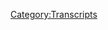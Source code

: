 {{DEFAULTSORT:
    #_TRANSCRIPT_0550:April 16, 2021
}}{{Transcript
    | title         = [[550: April 16, 2021]]
    | caption       = [https://knowledgefight.libsyn.com/550-april-16-2021 Listen to this episode on Libsyn]
    | episodeNumber = [[550: April 16, 2021|550]]
    | length        = 01:08:25
}}

{{MessageBox
    | header     = Warning: Bot Generated Content
    | text       = This transcript was automatically generated by transcription software and likely contains many mistakes and misattributions. Please check the audio for definitive quotes, attribution, and context.
    | image      = N3yvass4myg91.webp
    | imagewidth = 50px
    | id         = warning
}}

{{TranscriptBlock
    | name      = Unknown Speaker
    | timestamp = 00:00:00.000
    | text      = I'm sick of them posing as if they're the good guys saying, we are the bad guys.
}}

{{TranscriptBlock
    | name      = Unknown Speaker
    | timestamp = 00:00:28.920
    | text      = Thank you.
}}

{{TranscriptBlock
    | name      = Unknown Speaker
    | timestamp = 00:00:50.859
    | text      = It's time to pray.
}}

{{TranscriptBlock
    | name      = Unknown Speaker
    | timestamp = 00:00:58.479
    | text      = I love you.
}}

{{TranscriptBlock
    | name      = Unknown Speaker
    | timestamp = 00:00:59.320
    | text      = Hey everybody, welcome back to Knowledge Fight.
}}

{{TranscriptBlock
    | name      = Unknown Speaker
    | timestamp = 00:01:01.119
    | text      = I'm Dan.
}}

{{TranscriptBlock
    | name      = Unknown Speaker
    | timestamp = 00:01:01.960
    | text      = I'm Jordan.
}}

{{TranscriptBlock
    | name      = Unknown Speaker
    | timestamp = 00:01:02.780
    | text      = We're a couple dudes.
}}

{{TranscriptBlock
    | name      = Unknown Speaker
    | timestamp = 00:01:03.619
    | text      = Like to sit around, drink novelty beverages,
}}

{{TranscriptBlock
    | name      = Unknown Speaker
    | timestamp = 00:01:04.459
    | text      = and talk a little bit about Alex Jones.
}}

{{TranscriptBlock
    | name      = Unknown Speaker
    | timestamp = 00:01:06.560
    | text      = Oh, indeed we are.
}}

{{TranscriptBlock
    | name      = Unknown Speaker
    | timestamp = 00:01:08.239
    | text      = Mr. Freezin'.
}}

{{TranscriptBlock
    | name      = Unknown Speaker
    | timestamp = 00:01:09.159
    | text      = Mr. Holmes.
}}

{{TranscriptBlock
    | name      = Unknown Speaker
    | timestamp = 00:01:10.000
    | text      = Mr. Freezin'.
}}

{{TranscriptBlock
    | name      = Unknown Speaker
    | timestamp = 00:01:10.840
    | text      = Mr. Holmes.
}}

{{TranscriptBlock
    | name      = Unknown Speaker
    | timestamp = 00:01:11.680
    | text      = What's your bright spot today?
}}

{{TranscriptBlock
    | name      = Unknown Speaker
    | timestamp = 00:01:12.519
    | text      = My bright spot today is granola, baby.
}}

{{TranscriptBlock
    | name      = Unknown Speaker
    | timestamp = 00:01:16.079
    | text      = Ooh, what's that say?
}}

{{TranscriptBlock
    | name      = Unknown Speaker
    | timestamp = 00:01:17.840
    | text      = Lure Crunch?
}}

{{TranscriptBlock
    | name      = Unknown Speaker
    | timestamp = 00:01:18.920
    | text      = This is Love Crunch.
}}

{{TranscriptBlock
    | name      = Unknown Speaker
    | timestamp = 00:01:20.079
    | text      = Love Crunch.
}}

{{TranscriptBlock
    | name      = Unknown Speaker
    | timestamp = 00:01:20.920
    | text      = Founded at the store.
}}

{{TranscriptBlock
    | name      = Unknown Speaker
    | timestamp = 00:01:21.760
    | text      = This is espresso vanilla cream.
}}

{{TranscriptBlock
    | name      = Unknown Speaker
    | timestamp = 00:01:24.680
    | text      = Granola.
}}

{{TranscriptBlock
    | name      = Unknown Speaker
    | timestamp = 00:01:25.500
    | text      = Oh my God.
}}

{{TranscriptBlock
    | name      = Unknown Speaker
    | timestamp = 00:01:26.340
    | text      = What do you have to have to name your business Love Crunch?
}}

{{TranscriptBlock
    | name      = Unknown Speaker
    | timestamp = 00:01:28.519
    | text      = Jordan, this is so good.
}}

{{TranscriptBlock
    | name      = Unknown Speaker
    | timestamp = 00:01:29.599
    | text      = It's inspired by the Italian affogato,
}}

{{TranscriptBlock
    | name      = Unknown Speaker
    | timestamp = 00:01:32.780
    | text      = which is made with espresso and ice cream.
}}

{{TranscriptBlock
    | name      = Unknown Speaker
    | timestamp = 00:01:34.620
    | text      = Oh, okay.
}}

{{TranscriptBlock
    | name      = Unknown Speaker
    | timestamp = 00:01:35.459
    | text      = It's very good.
}}

{{TranscriptBlock
    | name      = Unknown Speaker
    | timestamp = 00:01:36.700
    | text      = It's nice.
}}

{{TranscriptBlock
    | name      = Unknown Speaker
    | timestamp = 00:01:37.540
    | text      = I'm trying to, I had like this period,
}}

{{TranscriptBlock
    | name      = Unknown Speaker
    | timestamp = 00:01:38.879
    | text      = I think I talked about it in some previous bright spots,
}}

{{TranscriptBlock
    | name      = Unknown Speaker
    | timestamp = 00:01:41.239
    | text      = where I was going for these bizarre ass cereals,
}}

{{TranscriptBlock
    | name      = Unknown Speaker
    | timestamp = 00:01:45.000
    | text      = you know, like the fruity pebbles with marshmallows.
}}

{{TranscriptBlock
    | name      = Unknown Speaker
    | timestamp = 00:01:47.599
    | text      = Oh yes.
}}

{{TranscriptBlock
    | name      = Unknown Speaker
    | timestamp = 00:01:48.439
    | text      = We, the Dunkin' Donuts.
}}

{{TranscriptBlock
    | name      = Unknown Speaker
    | timestamp = 00:01:50.159
    | text      = The coffee Dunkin' Donuts ones.
}}

{{TranscriptBlock
    | name      = Unknown Speaker
    | timestamp = 00:01:52.000
    | text      = That's gonna happen, yeah.
}}

{{TranscriptBlock
    | name      = Unknown Speaker
    | timestamp = 00:01:53.200
    | text      = And I'm trying to get back onto a more like,
}}

{{TranscriptBlock
    | name      = Unknown Speaker
    | timestamp = 00:01:56.420
    | text      = all right, I've indulged my inner child a little bit here.
}}

{{TranscriptBlock
    | name      = Unknown Speaker
    | timestamp = 00:01:58.920
    | text      = Sure, sure.
}}

{{TranscriptBlock
    | name      = Unknown Speaker
    | timestamp = 00:01:59.760
    | text      = And even this, I'll admit, this is, I mean,
}}

{{TranscriptBlock
    | name      = Unknown Speaker
    | timestamp = 00:02:01.420
    | text      = it's an espresso vanilla cream situation.
}}

{{TranscriptBlock
    | name      = Unknown Speaker
    | timestamp = 00:02:04.560
    | text      = So it's not like it's the hardest core granola,
}}

{{TranscriptBlock
    | name      = Unknown Speaker
    | timestamp = 00:02:08.719
    | text      = but I'm working in that direction.
}}

{{TranscriptBlock
    | name      = Unknown Speaker
    | timestamp = 00:02:09.960
    | text      = I feel like my breakfast could be better served.
}}

{{TranscriptBlock
    | name      = Unknown Speaker
    | timestamp = 00:02:12.479
    | text      = I'm glad it's based on an Italian something
}}

{{TranscriptBlock
    | name      = Unknown Speaker
    | timestamp = 00:02:15.400
    | text      = as opposed to affogato.
}}

{{TranscriptBlock
    | name      = Unknown Speaker
    | timestamp = 00:02:17.080
    | text      = Cause it sounds a little bit like a song
}}

{{TranscriptBlock
    | name      = Unknown Speaker
    | timestamp = 00:02:19.639
    | text      = a hair metal band would have released in the eighties.
}}

{{TranscriptBlock
    | name      = Unknown Speaker
    | timestamp = 00:02:21.960
    | text      = You know, like, love crunch, love, love crunch.
}}

{{TranscriptBlock
    | name      = Unknown Speaker
    | timestamp = 00:02:25.840
    | text      = Isn't that Nazareth, love hurts?
}}

{{TranscriptBlock
    | name      = Unknown Speaker
    | timestamp = 00:02:27.439
    | text      = Could be, could be, something along those lines.
}}

{{TranscriptBlock
    | name      = Unknown Speaker
    | timestamp = 00:02:29.960
    | text      = So what's your bright spot?
}}

{{TranscriptBlock
    | name      = Unknown Speaker
    | timestamp = 00:02:30.800
    | text      = Oh, my bright spot, Dan.
}}

{{TranscriptBlock
    | name      = Unknown Speaker
    | timestamp = 00:02:32.719
    | text      = I'm assuming some people have found out by now.
}}

{{TranscriptBlock
    | name      = Unknown Speaker
    | timestamp = 00:02:34.960
    | text      = We were in the New York Times.
}}

{{TranscriptBlock
    | name      = Unknown Speaker
    | timestamp = 00:02:36.319
    | text      = How fun is that?
}}

{{TranscriptBlock
    | name      = Unknown Speaker
    | timestamp = 00:02:37.599
    | text      = That's nice.
}}

{{TranscriptBlock
    | name      = Unknown Speaker
    | timestamp = 00:02:38.439
    | text      = Super bizarre.
}}

{{TranscriptBlock
    | name      = Unknown Speaker
    | timestamp = 00:02:39.280
    | text      = That's fun.
}}

{{TranscriptBlock
    | name      = Unknown Speaker
    | timestamp = 00:02:40.099
    | text      = If I hadn't like been aware that this was coming,
}}

{{TranscriptBlock
    | name      = Unknown Speaker
    | timestamp = 00:02:42.800
    | text      = I would be like, this is, I can't, I.
}}

{{TranscriptBlock
    | name      = Unknown Speaker
    | timestamp = 00:02:45.599
    | text      = Yeah, yeah.
}}

{{TranscriptBlock
    | name      = Unknown Speaker
    | timestamp = 00:02:46.439
    | text      = It's very bizarre.
}}

{{TranscriptBlock
    | name      = Unknown Speaker
    | timestamp = 00:02:47.259
    | text      = No, this is.
}}

{{TranscriptBlock
    | name      = Unknown Speaker
    | timestamp = 00:02:48.099
    | text      = Very bizarre, thank you to.
}}

{{TranscriptBlock
    | name      = Unknown Speaker
    | timestamp = 00:02:48.939
    | text      = It's fun, it's fun, it's silly, all right.
}}

{{TranscriptBlock
    | name      = Unknown Speaker
    | timestamp = 00:02:51.259
    | text      = So Jordan, today we have an interesting episode to go over.
}}

{{TranscriptBlock
    | name      = Unknown Speaker
    | timestamp = 00:02:55.039
    | text      = We're going to be talking about April 16th, 2021.
}}

{{TranscriptBlock
    | name      = Unknown Speaker
    | timestamp = 00:02:57.120
    | text      = Blackjack.
}}

{{TranscriptBlock
    | name      = Unknown Speaker
    | timestamp = 00:02:57.960
    | text      = Ah, shit.
}}

{{TranscriptBlock
    | name      = Unknown Speaker
    | timestamp = 00:02:59.120
    | text      = This is Friday's episode of Alex's show.
}}

{{TranscriptBlock
    | name      = Unknown Speaker
    | timestamp = 00:03:02.680
    | text      = Okay.
}}

{{TranscriptBlock
    | name      = Unknown Speaker
    | timestamp = 00:03:03.520
    | text      = And you know, it's not, it's not great.
}}

{{TranscriptBlock
    | name      = Unknown Speaker
    | timestamp = 00:03:06.500
    | text      = It's not, it may not be the most groundbreaking of episodes.
}}

{{TranscriptBlock
    | name      = Unknown Speaker
    | timestamp = 00:03:10.280
    | text      = Sure, sure.
}}

{{TranscriptBlock
    | name      = Unknown Speaker
    | timestamp = 00:03:11.120
    | text      = But there are a couple of things that happened
}}

{{TranscriptBlock
    | name      = Unknown Speaker
    | timestamp = 00:03:12.680
    | text      = that are breathtaking.
}}

{{TranscriptBlock
    | name      = Unknown Speaker
    | timestamp = 00:03:14.039
    | text      = Okay.
}}

{{TranscriptBlock
    | name      = Unknown Speaker
    | timestamp = 00:03:14.879
    | text      = That are amazing.
}}

{{TranscriptBlock
    | name      = Unknown Speaker
    | timestamp = 00:03:16.199
    | text      = All right.
}}

{{TranscriptBlock
    | name      = Unknown Speaker
    | timestamp = 00:03:17.039
    | text      = And a good teachable moment.
}}

{{TranscriptBlock
    | name      = Unknown Speaker
    | timestamp = 00:03:18.039
    | text      = So. Okay, good.
}}

{{TranscriptBlock
    | name      = Unknown Speaker
    | timestamp = 00:03:18.879
    | text      = We'll get down to business on that here in a second.
}}

{{TranscriptBlock
    | name      = Unknown Speaker
    | timestamp = 00:03:20.439
    | text      = But before we do, let's take a little moment
}}

{{TranscriptBlock
    | name      = Unknown Speaker
    | timestamp = 00:03:21.719
    | text      = to say thank you to some folks who have signed up
}}

{{TranscriptBlock
    | name      = Unknown Speaker
    | timestamp = 00:03:23.000
    | text      = and are supporting the show.
}}

{{TranscriptBlock
    | name      = Unknown Speaker
    | timestamp = 00:03:23.840
    | text      = Oh, that's great.
}}

{{TranscriptBlock
    | name      = Unknown Speaker
    | timestamp = 00:03:24.680
    | text      = So first, the Reverend Dr. Sorrow.
}}

{{TranscriptBlock
    | name      = Unknown Speaker
    | timestamp = 00:03:26.259
    | text      = Thank you so much.
}}

{{TranscriptBlock
    | name      = Unknown Speaker
    | timestamp = 00:03:27.099
    | text      = You are now a policy wonk.
}}

{{TranscriptBlock
    | name      = Unknown Speaker
    | timestamp = 00:03:28.560
    | text      = I'm a policy wonk.
}}

{{TranscriptBlock
    | name      = Unknown Speaker
    | timestamp = 00:03:29.400
    | text      = Thank you very much, RDS.
}}

{{TranscriptBlock
    | name      = Unknown Speaker
    | timestamp = 00:03:31.120
    | text      = Thank you.
}}

{{TranscriptBlock
    | name      = Unknown Speaker
    | timestamp = 00:03:31.960
    | text      = Next, 1776 was a false flag.
}}

{{TranscriptBlock
    | name      = Unknown Speaker
    | timestamp = 00:03:33.960
    | text      = The British are the globalists.
}}

{{TranscriptBlock
    | name      = Unknown Speaker
    | timestamp = 00:03:35.080
    | text      = Thank you so much.
}}

{{TranscriptBlock
    | name      = Unknown Speaker
    | timestamp = 00:03:35.919
    | text      = You are now a policy wonk.
}}

{{TranscriptBlock
    | name      = Unknown Speaker
    | timestamp = 00:03:37.080
    | text      = I'm a policy wonk.
}}

{{TranscriptBlock
    | name      = Unknown Speaker
    | timestamp = 00:03:38.039
    | text      = Thank you very much.
}}

{{TranscriptBlock
    | name      = Unknown Speaker
    | timestamp = 00:03:39.240
    | text      = Thought-provoking.
}}

{{TranscriptBlock
    | name      = Unknown Speaker
    | timestamp = 00:03:40.599
    | text      = I think Alex might agree with half of that.
}}

{{TranscriptBlock
    | name      = Unknown Speaker
    | timestamp = 00:03:42.400
    | text      = I think he might have said that.
}}

{{TranscriptBlock
    | name      = Unknown Speaker
    | timestamp = 00:03:43.960
    | text      = Yeah.
}}

{{TranscriptBlock
    | name      = Unknown Speaker
    | timestamp = 00:03:44.800
    | text      = Borderline, yeah.
}}

{{TranscriptBlock
    | name      = Unknown Speaker
    | timestamp = 00:03:45.639
    | text      = Then a couple of technocrat shout-outs
}}

{{TranscriptBlock
    | name      = Unknown Speaker
    | timestamp = 00:03:47.479
    | text      = to throw out William V.
}}

{{TranscriptBlock
    | name      = Unknown Speaker
    | timestamp = 00:03:49.080
    | text      = Thank you so much.
}}

{{TranscriptBlock
    | name      = Unknown Speaker
    | timestamp = 00:03:49.900
    | text      = You are now a technocrat and Thomas C. Thank you so much.
}}

{{TranscriptBlock
    | name      = Unknown Speaker
    | timestamp = 00:03:52.199
    | text      = You are now a technocrat.
}}

{{TranscriptBlock
    | name      = Unknown Speaker
    | timestamp = 00:03:53.759
    | text      = I'm a policy wonk.
}}

{{TranscriptBlock
    | name      = Unknown Speaker
    | timestamp = 00:03:54.919
    | text      = Crikey, mate.
}}

{{TranscriptBlock
    | name      = Unknown Speaker
    | timestamp = 00:03:55.719
    | text      = That's fantastic.
}}

{{TranscriptBlock
    | name      = Unknown Speaker
    | timestamp = 00:03:56.680
    | text      = Have yourself a brew.
}}

{{TranscriptBlock
    | name      = Unknown Speaker
    | timestamp = 00:03:58.039
    | text      = How's your 401k doing, bro?
}}

{{TranscriptBlock
    | name      = Unknown Speaker
    | timestamp = 00:03:59.639
    | text      = We got to go full tilt boogie on this, Watson, all right?
}}

{{TranscriptBlock
    | name      = Unknown Speaker
    | timestamp = 00:04:02.199
    | text      = Let's just get down to business.
}}

{{TranscriptBlock
    | name      = Unknown Speaker
    | timestamp = 00:04:03.520
    | text      = We ain't making that money off that heroin.
}}

{{TranscriptBlock
    | name      = Unknown Speaker
    | timestamp = 00:04:05.599
    | text      = Why are you pimps so good?
}}

{{TranscriptBlock
    | name      = Unknown Speaker
    | timestamp = 00:04:07.539
    | text      = My neck is freakishly large.
}}

{{TranscriptBlock
    | name      = Unknown Speaker
    | timestamp = 00:04:09.319
    | text      = I declare info war on you.
}}

{{TranscriptBlock
    | name      = Unknown Speaker
    | timestamp = 00:04:11.800
    | text      = Thank you, Willie, and thank you, Tomas.
}}

{{TranscriptBlock
    | name      = Unknown Speaker
    | timestamp = 00:04:13.520
    | text      = Yes, thank you very much to the both of you.
}}

{{TranscriptBlock
    | name      = Unknown Speaker
    | timestamp = 00:04:15.360
    | text      = So Jordan, I had to cut the wonk shout-outs a little bit short
}}

{{TranscriptBlock
    | name      = Unknown Speaker
    | timestamp = 00:04:18.399
    | text      = on this episode because we have another little bit of business
}}

{{TranscriptBlock
    | name      = Unknown Speaker
    | timestamp = 00:04:20.439
    | text      = that we have to get to.
}}

{{TranscriptBlock
    | name      = Unknown Speaker
    | timestamp = 00:04:21.360
    | text      = It's very important.
}}

{{TranscriptBlock
    | name      = Unknown Speaker
    | timestamp = 00:04:22.199
    | text      = Of course.
}}

{{TranscriptBlock
    | name      = Unknown Speaker
    | timestamp = 00:04:22.879
    | text      = And that is that tomorrow, Tuesday, is 4-20.
}}

{{TranscriptBlock
    | name      = Unknown Speaker
    | timestamp = 00:04:26.680
    | text      = Right.
}}

{{TranscriptBlock
    | name      = Unknown Speaker
    | timestamp = 00:04:27.180
    | text      = And that means that it is the official end
}}

{{TranscriptBlock
    | name      = Unknown Speaker
    | timestamp = 00:04:29.199
    | text      = of the year of the Seltzer.
}}

{{TranscriptBlock
    | name      = Unknown Speaker
    | timestamp = 00:04:30.360
    | text      = That's true.
}}

{{TranscriptBlock
    | name      = Unknown Speaker
    | timestamp = 00:04:30.959
    | text      = It is the official end of the year of the Seltzer.
}}

{{TranscriptBlock
    | name      = Unknown Speaker
    | timestamp = 00:04:33.120
    | text      = Where did we wind up?
}}

{{TranscriptBlock
    | name      = Unknown Speaker
    | timestamp = 00:04:34.600
    | text      = You got 3-50, right?
}}

{{TranscriptBlock
    | name      = Unknown Speaker
    | timestamp = 00:04:36.120
    | text      = Yeah, right around 3-50.
}}

{{TranscriptBlock
    | name      = Unknown Speaker
    | timestamp = 00:04:37.439
    | text      = That's great.
}}

{{TranscriptBlock
    | name      = Unknown Speaker
    | timestamp = 00:04:38.480
    | text      = For people who maybe have found the podcast more recently,
}}

{{TranscriptBlock
    | name      = Unknown Speaker
    | timestamp = 00:04:43.439
    | text      = last year, around 4-20.
}}

{{TranscriptBlock
    | name      = Unknown Speaker
    | timestamp = 00:04:44.959
    | text      = You've got lore to catch up on.
}}

{{TranscriptBlock
    | name      = Unknown Speaker
    | timestamp = 00:04:46.600
    | text      = I decided that I was going to drink 500 Seltzers in that year.
}}

{{TranscriptBlock
    | name      = Unknown Speaker
    | timestamp = 00:04:50.920
    | text      = It was kind of something just to put a smile on our face
}}

{{TranscriptBlock
    | name      = Unknown Speaker
    | timestamp = 00:04:53.360
    | text      = because it seemed like there was going to be this period where
}}

{{TranscriptBlock
    | name      = Unknown Speaker
    | timestamp = 00:04:56.040
    | text      = there was the COVID.
}}

{{TranscriptBlock
    | name      = Unknown Speaker
    | timestamp = 00:04:58.279
    | text      = I didn't think it was going to go as long as it did.
}}

{{TranscriptBlock
    | name      = Unknown Speaker
    | timestamp = 00:05:00.439
    | text      = I did not either.
}}

{{TranscriptBlock
    | name      = Unknown Speaker
    | timestamp = 00:05:01.399
    | text      = I just kind of thought like, yeah,
}}

{{TranscriptBlock
    | name      = Unknown Speaker
    | timestamp = 00:05:02.519
    | text      = this will be a way to kill some time.
}}

{{TranscriptBlock
    | name      = Unknown Speaker
    | timestamp = 00:05:03.800
    | text      = I'll drink a bunch of La Croix and all
}}

{{TranscriptBlock
    | name      = Unknown Speaker
    | timestamp = 00:05:05.360
    | text      = these weird flavors of things.
}}

{{TranscriptBlock
    | name      = Unknown Speaker
    | timestamp = 00:05:07.639
    | text      = And look, a year's too long for a novelty goof.
}}

{{TranscriptBlock
    | name      = Unknown Speaker
    | timestamp = 00:05:14.279
    | text      = It was very much an emotional rollercoaster ride
}}

{{TranscriptBlock
    | name      = Unknown Speaker
    | timestamp = 00:05:17.399
    | text      = because it started off as a goof.
}}

{{TranscriptBlock
    | name      = Unknown Speaker
    | timestamp = 00:05:19.279
    | text      = Then a few weeks later...
}}

{{TranscriptBlock
    | name      = Unknown Speaker
    | timestamp = 00:05:20.839
    | text      = It started off as a goof with a lot of energy behind it.
}}

{{TranscriptBlock
    | name      = Unknown Speaker
    | timestamp = 00:05:23.160
    | text      = That's true.
}}

{{TranscriptBlock
    | name      = Unknown Speaker
    | timestamp = 00:05:23.959
    | text      = No, well, a few weeks later, what I'm saying
}}

{{TranscriptBlock
    | name      = Unknown Speaker
    | timestamp = 00:05:25.839
    | text      = is you got into it.
}}

{{TranscriptBlock
    | name      = Unknown Speaker
    | timestamp = 00:05:27.920
    | text      = And all of a sudden, it started being a lot of Seltzers
}}

{{TranscriptBlock
    | name      = Unknown Speaker
    | timestamp = 00:05:30.600
    | text      = just popping up all over the place.
}}

{{TranscriptBlock
    | name      = Unknown Speaker
    | timestamp = 00:05:32.480
    | text      = And then, what was it?
}}

{{TranscriptBlock
    | name      = Unknown Speaker
    | timestamp = 00:05:34.240
    | text      = Probably about six months ago.
}}

{{TranscriptBlock
    | name      = Unknown Speaker
    | timestamp = 00:05:36.360
    | text      = I got a hot tip on a Seltzer.
}}

{{TranscriptBlock
    | name      = Unknown Speaker
    | timestamp = 00:05:38.079
    | text      = We got to go to the south side to find it.
}}

{{TranscriptBlock
    | name      = Unknown Speaker
    | timestamp = 00:05:40.639
    | text      = It was about six months ago that your enthusiasm
}}

{{TranscriptBlock
    | name      = Unknown Speaker
    | timestamp = 00:05:43.240
    | text      = dropped down, and then there was a little bounce back.
}}

{{TranscriptBlock
    | name      = Unknown Speaker
    | timestamp = 00:05:45.959
    | text      = It was like the stock market.
}}

{{TranscriptBlock
    | name      = Unknown Speaker
    | timestamp = 00:05:47.319
    | text      = It dropped farther, there's a little bounce back,
}}

{{TranscriptBlock
    | name      = Unknown Speaker
    | timestamp = 00:05:48.959
    | text      = and then it's gone.
}}

{{TranscriptBlock
    | name      = Unknown Speaker
    | timestamp = 00:05:49.879
    | text      = Well, I can say that a big part of it
}}

{{TranscriptBlock
    | name      = Unknown Speaker
    | timestamp = 00:05:52.040
    | text      = is the difficulties involved with COVID.
}}

{{TranscriptBlock
    | name      = Unknown Speaker
    | timestamp = 00:05:56.199
    | text      = And then some personal life stuff kind of
}}

{{TranscriptBlock
    | name      = Unknown Speaker
    | timestamp = 00:05:57.920
    | text      = disenchanted me a lot over a period of months.
}}

{{TranscriptBlock
    | name      = Unknown Speaker
    | timestamp = 00:06:01.800
    | text      = And look, a lot of Seltzers are not very different.
}}

{{TranscriptBlock
    | name      = Unknown Speaker
    | timestamp = 00:06:07.319
    | text      = Yeah, I think you could make it to a year and 500
}}

{{TranscriptBlock
    | name      = Unknown Speaker
    | timestamp = 00:06:13.319
    | text      = if you were on a Japanese game show where
}}

{{TranscriptBlock
    | name      = Unknown Speaker
    | timestamp = 00:06:15.240
    | text      = you had to live in a place where there's nothing
}}

{{TranscriptBlock
    | name      = Unknown Speaker
    | timestamp = 00:06:17.319
    | text      = but Seltzers for a year.
}}

{{TranscriptBlock
    | name      = Unknown Speaker
    | timestamp = 00:06:18.319
    | text      = If someone brought me all of the Seltzers,
}}

{{TranscriptBlock
    | name      = Unknown Speaker
    | timestamp = 00:06:20.240
    | text      = and I was like, sip it, and they're like, oh, 50.
}}

{{TranscriptBlock
    | name      = Unknown Speaker
    | timestamp = 00:06:22.079
    | text      = Who gives a shit?
}}

{{TranscriptBlock
    | name      = Unknown Speaker
    | timestamp = 00:06:23.079
    | text      = Like, in those circumstances, I definitely
}}

{{TranscriptBlock
    | name      = Unknown Speaker
    | timestamp = 00:06:26.480
    | text      = could have tried 50.
}}

{{TranscriptBlock
    | name      = Unknown Speaker
    | timestamp = 00:06:27.360
    | text      = But after you try so many, it's like, I don't know.
}}

{{TranscriptBlock
    | name      = Unknown Speaker
    | timestamp = 00:06:29.959
    | text      = This is fine.
}}

{{TranscriptBlock
    | name      = Unknown Speaker
    | timestamp = 00:06:31.560
    | text      = It sucks, but it's not that bad.
}}

{{TranscriptBlock
    | name      = Unknown Speaker
    | timestamp = 00:06:33.560
    | text      = It's not great.
}}

{{TranscriptBlock
    | name      = Unknown Speaker
    | timestamp = 00:06:34.959
    | text      = You really lose the enthusiasm to hunt
}}

{{TranscriptBlock
    | name      = Unknown Speaker
    | timestamp = 00:06:36.959
    | text      = down new Seltzers.
}}

{{TranscriptBlock
    | name      = Unknown Speaker
    | timestamp = 00:06:38.759
    | text      = And once you've already had everything
}}

{{TranscriptBlock
    | name      = Unknown Speaker
    | timestamp = 00:06:40.519
    | text      = that's at every store within a couple miles of your house,
}}

{{TranscriptBlock
    | name      = Unknown Speaker
    | timestamp = 00:06:44.480
    | text      = and you can't find anything else on Amazon,
}}

{{TranscriptBlock
    | name      = Unknown Speaker
    | timestamp = 00:06:47.279
    | text      = it just becomes a real stu-
}}

{{TranscriptBlock
    | name      = Unknown Speaker
    | timestamp = 00:06:49.519
    | text      = I mean, it was a stupid idea from the beginning.
}}

{{TranscriptBlock
    | name      = Unknown Speaker
    | timestamp = 00:06:51.199
    | text      = No, but I mean, you know, all of our ideas
}}

{{TranscriptBlock
    | name      = Unknown Speaker
    | timestamp = 00:06:53.600
    | text      = are somewhat stupid.
}}

{{TranscriptBlock
    | name      = Unknown Speaker
    | timestamp = 00:06:55.040
    | text      = Yeah, and I'm glad I tried.
}}

{{TranscriptBlock
    | name      = Unknown Speaker
    | timestamp = 00:06:57.879
    | text      = I learned a few things.
}}

{{TranscriptBlock
    | name      = Unknown Speaker
    | timestamp = 00:06:59.519
    | text      = One is the wide, wide world of these Seltzers.
}}

{{TranscriptBlock
    | name      = Unknown Speaker
    | timestamp = 00:07:02.560
    | text      = There's so many.
}}

{{TranscriptBlock
    | name      = Unknown Speaker
    | timestamp = 00:07:03.720
    | text      = And the ones that are more tea-like are better, I think.
}}

{{TranscriptBlock
    | name      = Unknown Speaker
    | timestamp = 00:07:06.120
    | text      = I enjoy them more.
}}

{{TranscriptBlock
    | name      = Unknown Speaker
    | timestamp = 00:07:07.079
    | text      = They have more depth of flavor.
}}

{{TranscriptBlock
    | name      = Unknown Speaker
    | timestamp = 00:07:10.120
    | text      = And so, hooray.
}}

{{TranscriptBlock
    | name      = Unknown Speaker
    | timestamp = 00:07:12.319
    | text      = And in honor of ending the Year of the Seltzer,
}}

{{TranscriptBlock
    | name      = Unknown Speaker
    | timestamp = 00:07:16.040
    | text      = I'm ending it with my novelty beverage for today,
}}

{{TranscriptBlock
    | name      = Unknown Speaker
    | timestamp = 00:07:18.360
    | text      = which is a listener, Amani, sent some Sunwink
}}

{{TranscriptBlock
    | name      = Unknown Speaker
    | timestamp = 00:07:22.680
    | text      = Sparkle Herbal Tonics.
}}

{{TranscriptBlock
    | name      = Unknown Speaker
    | timestamp = 00:07:25.240
    | text      = And I've tried the one that is, I believe, turmeric-related.
}}

{{TranscriptBlock
    | name      = Unknown Speaker
    | timestamp = 00:07:30.319
    | text      = And that one was all right.
}}

{{TranscriptBlock
    | name      = Unknown Speaker
    | timestamp = 00:07:31.439
    | text      = It's got a little spice to it.
}}

{{TranscriptBlock
    | name      = Unknown Speaker
    | timestamp = 00:07:32.199
    | text      = Is it turmeric or turmeric?
}}

{{TranscriptBlock
    | name      = Unknown Speaker
    | timestamp = 00:07:33.759
    | text      = I think it's pronounced turmeric,
}}

{{TranscriptBlock
    | name      = Unknown Speaker
    | timestamp = 00:07:35.120
    | text      = but there is an R in there.
}}

{{TranscriptBlock
    | name      = Unknown Speaker
    | timestamp = 00:07:36.199
    | text      = That infuriates me.
}}

{{TranscriptBlock
    | name      = Unknown Speaker
    | timestamp = 00:07:37.279
    | text      = Yeah, it might be a silent R.
}}

{{TranscriptBlock
    | name      = Unknown Speaker
    | timestamp = 00:07:38.360
    | text      = We can continue.
}}

{{TranscriptBlock
    | name      = Unknown Speaker
    | timestamp = 00:07:39.439
    | text      = So this is Sunwink Lemon Rose Uplift.
}}

{{TranscriptBlock
    | name      = Unknown Speaker
    | timestamp = 00:07:43.079
    | text      = I feel like now is a good time for some uplifting.
}}

{{TranscriptBlock
    | name      = Unknown Speaker
    | timestamp = 00:07:45.560
    | text      = No, Lemon Rose, taking a sip.
}}

{{TranscriptBlock
    | name      = Unknown Speaker
    | timestamp = 00:07:47.920
    | text      = I noticed you playing around with that bottle
}}

{{TranscriptBlock
    | name      = Unknown Speaker
    | timestamp = 00:07:49.920
    | text      = before the show.
}}

{{TranscriptBlock
    | name      = Unknown Speaker
    | timestamp = 00:07:50.600
    | text      = And normally, you have a bit of an energy drink going on there.
}}

{{TranscriptBlock
    | name      = Unknown Speaker
    | timestamp = 00:07:54.720
    | text      = And how did you do?
}}

{{TranscriptBlock
    | name      = Unknown Speaker
    | timestamp = 00:07:56.120
    | text      = It was really good.
}}

{{TranscriptBlock
    | name      = Unknown Speaker
    | timestamp = 00:07:56.959
    | text      = It was really good?
}}

{{TranscriptBlock
    | name      = Unknown Speaker
    | timestamp = 00:07:57.600
    | text      = Yeah.
}}

{{TranscriptBlock
    | name      = Unknown Speaker
    | timestamp = 00:07:57.920
    | text      = Nice.
}}

{{TranscriptBlock
    | name      = Unknown Speaker
    | timestamp = 00:07:58.439
    | text      = Yeah, that's very tea-like.
}}

{{TranscriptBlock
    | name      = Unknown Speaker
    | timestamp = 00:08:00.399
    | text      = It's reminiscent of those ones that had flour.
}}

{{TranscriptBlock
    | name      = Unknown Speaker
    | timestamp = 00:08:04.839
    | text      = Oh, yeah, yeah, yeah.
}}

{{TranscriptBlock
    | name      = Unknown Speaker
    | timestamp = 00:08:06.439
    | text      = I mean, I guess rose is the flour.
}}

{{TranscriptBlock
    | name      = Unknown Speaker
    | timestamp = 00:08:07.959
    | text      = Well, that would make sense.
}}

{{TranscriptBlock
    | name      = Unknown Speaker
    | timestamp = 00:08:09.079
    | text      = Yeah, good.
}}

{{TranscriptBlock
    | name      = Unknown Speaker
    | timestamp = 00:08:09.600
    | text      = Those were real good.
}}

{{TranscriptBlock
    | name      = Unknown Speaker
    | timestamp = 00:08:10.480
    | text      = Yeah.
}}

{{TranscriptBlock
    | name      = Unknown Speaker
    | timestamp = 00:08:11.240
    | text      = So thank you, Imani.
}}

{{TranscriptBlock
    | name      = Unknown Speaker
    | timestamp = 00:08:12.360
    | text      = And thank you, everybody who has enjoyed
}}

{{TranscriptBlock
    | name      = Unknown Speaker
    | timestamp = 00:08:15.000
    | text      = the year of the seltzer.
}}

{{TranscriptBlock
    | name      = Unknown Speaker
    | timestamp = 00:08:16.519
    | text      = I don't know if I'm going to do a year of anything else
}}

{{TranscriptBlock
    | name      = Unknown Speaker
    | timestamp = 00:08:18.720
    | text      = ever again.
}}

{{TranscriptBlock
    | name      = Unknown Speaker
    | timestamp = 00:08:19.279
    | text      = I doubt it.
}}

{{TranscriptBlock
    | name      = Unknown Speaker
    | timestamp = 00:08:20.759
    | text      = I learned a valuable lesson.
}}

{{TranscriptBlock
    | name      = Unknown Speaker
    | timestamp = 00:08:22.519
    | text      = There's definitely that.
}}

{{TranscriptBlock
    | name      = Unknown Speaker
    | timestamp = 00:08:23.639
    | text      = It's humiliating.
}}

{{TranscriptBlock
    | name      = Unknown Speaker
    | timestamp = 00:08:24.720
    | text      = Think of it.
}}

{{TranscriptBlock
    | name      = Unknown Speaker
    | timestamp = 00:08:25.279
    | text      = You got to round 350 seltzers.
}}

{{TranscriptBlock
    | name      = Unknown Speaker
    | timestamp = 00:08:27.079
    | text      = If you had set your goal for 300 seltzers,
}}

{{TranscriptBlock
    | name      = Unknown Speaker
    | timestamp = 00:08:30.079
    | text      = you wouldn't have made 350.
}}

{{TranscriptBlock
    | name      = Unknown Speaker
    | timestamp = 00:08:31.279
    | text      = 500 was such an attractive number, though.
}}

{{TranscriptBlock
    | name      = Unknown Speaker
    | timestamp = 00:08:33.159
    | text      = It's a nice round number.
}}

{{TranscriptBlock
    | name      = Unknown Speaker
    | timestamp = 00:08:34.639
    | text      = Yeah, I mean, look, I achieved something.
}}

{{TranscriptBlock
    | name      = Unknown Speaker
    | timestamp = 00:08:36.639
    | text      = Indeed.
}}

{{TranscriptBlock
    | name      = Unknown Speaker
    | timestamp = 00:08:37.159
    | text      = Maybe?
}}

{{TranscriptBlock
    | name      = Unknown Speaker
    | timestamp = 00:08:38.279
    | text      = Probably.
}}

{{TranscriptBlock
    | name      = Unknown Speaker
    | timestamp = 00:08:39.679
    | text      = Let the viewer decide.
}}

{{TranscriptBlock
    | name      = Unknown Speaker
    | timestamp = 00:08:40.919
    | text      = Sure.
}}

{{TranscriptBlock
    | name      = Unknown Speaker
    | timestamp = 00:08:42.759
    | text      = Anyway, Jordan, today, April 16th.
}}

{{TranscriptBlock
    | name      = Unknown Speaker
    | timestamp = 00:08:45.200
    | text      = Indeed.
}}

{{TranscriptBlock
    | name      = Unknown Speaker
    | timestamp = 00:08:46.279
    | text      = Ides of March.
}}

{{TranscriptBlock
    | name      = Unknown Speaker
    | timestamp = 00:08:49.600
    | text      = I'm still writing June on my checks.
}}

{{TranscriptBlock
    | name      = Unknown Speaker
    | timestamp = 00:08:51.799
    | text      = So here we go.
}}

{{TranscriptBlock
    | name      = Unknown Speaker
    | timestamp = 00:08:52.440
    | text      = We're going to start off with Alex
}}

{{TranscriptBlock
    | name      = Unknown Speaker
    | timestamp = 00:08:54.000
    | text      = talking about some headlines.
}}

{{TranscriptBlock
    | name      = Unknown Speaker
    | timestamp = 00:08:55.960
    | text      = And then getting into something that is very bad news for us,
}}

{{TranscriptBlock
    | name      = Unknown Speaker
    | timestamp = 00:08:59.879
    | text      = as you know, we are the chat guys.
}}

{{TranscriptBlock
    | name      = Unknown Speaker
    | timestamp = 00:09:02.039
    | text      = Now, they denied all of this in mainline publications
}}

{{TranscriptBlock
    | name      = Unknown Speaker
    | timestamp = 00:09:04.639
    | text      = until a few years ago.
}}

{{TranscriptBlock
    | name      = Unknown Speaker
    | timestamp = 00:09:05.720
    | text      = And now they run the same headline every week.
}}

{{TranscriptBlock
    | name      = Unknown Speaker
    | timestamp = 00:09:08.279
    | text      = For the first time, animal human clones have been made.
}}

{{TranscriptBlock
    | name      = Unknown Speaker
    | timestamp = 00:09:15.080
    | text      = That's always, it's in the test tube, it's embryonic.
}}

{{TranscriptBlock
    | name      = Unknown Speaker
    | timestamp = 00:09:18.200
    | text      = And that's just a condition, condition, condition,
}}

{{TranscriptBlock
    | name      = Unknown Speaker
    | timestamp = 00:09:20.679
    | text      = condition.
}}

{{TranscriptBlock
    | name      = Unknown Speaker
    | timestamp = 00:09:22.600
    | text      = The CIA was quoted in the Washington Post back in 1999
}}

{{TranscriptBlock
    | name      = Unknown Speaker
    | timestamp = 00:09:25.679
    | text      = that, oh, we're funding the body modification and tattoo
}}

{{TranscriptBlock
    | name      = Unknown Speaker
    | timestamp = 00:09:28.559
    | text      = and earring movement.
}}

{{TranscriptBlock
    | name      = Unknown Speaker
    | timestamp = 00:09:30.559
    | text      = Doesn't mean it's bad or good or anything.
}}

{{TranscriptBlock
    | name      = Unknown Speaker
    | timestamp = 00:09:32.519
    | text      = All the things you said, all the things you said.
}}

{{TranscriptBlock
    | name      = Unknown Speaker
    | timestamp = 00:09:34.440
    | text      = To get you ready for implantable chips.
}}

{{TranscriptBlock
    | name      = Unknown Speaker
    | timestamp = 00:09:36.120
    | text      = I mean, this is all actually in different publications.
}}

{{TranscriptBlock
    | name      = Unknown Speaker
    | timestamp = 00:09:39.919
    | text      = They admit all of this.
}}

{{TranscriptBlock
    | name      = Unknown Speaker
    | timestamp = 00:09:41.039
    | text      = Yep, the CIA encouraged everyone to get earrings and tattoos.
}}

{{TranscriptBlock
    | name      = Unknown Speaker
    | timestamp = 00:09:44.480
    | text      = It's really weird for the CIA to finally start admitting stuff
}}

{{TranscriptBlock
    | name      = Unknown Speaker
    | timestamp = 00:09:47.919
    | text      = and choose the stuff that I guess
}}

{{TranscriptBlock
    | name      = Unknown Speaker
    | timestamp = 00:09:49.399
    | text      = would take them down the most.
}}

{{TranscriptBlock
    | name      = Unknown Speaker
    | timestamp = 00:09:51.000
    | text      = Yeah.
}}

{{TranscriptBlock
    | name      = Unknown Speaker
    | timestamp = 00:09:51.519
    | text      = But, you know, what are you going to do?
}}

{{TranscriptBlock
    | name      = Unknown Speaker
    | timestamp = 00:09:54.159
    | text      = Yeah, I don't know about this.
}}

{{TranscriptBlock
    | name      = Unknown Speaker
    | timestamp = 00:09:55.960
    | text      = Also, so the latest news in the animal human hybrid front
}}

{{TranscriptBlock
    | name      = Unknown Speaker
    | timestamp = 00:09:59.320
    | text      = is that there was an article published in the journal Cell,
}}

{{TranscriptBlock
    | name      = Unknown Speaker
    | timestamp = 00:10:02.039
    | text      = where researchers injected human stem cells into monkey embryos,
}}

{{TranscriptBlock
    | name      = Unknown Speaker
    | timestamp = 00:10:06.000
    | text      = which then they observed growing.
}}

{{TranscriptBlock
    | name      = Unknown Speaker
    | timestamp = 00:10:08.039
    | text      = Three of the embryos survived up to 19 days,
}}

{{TranscriptBlock
    | name      = Unknown Speaker
    | timestamp = 00:10:10.639
    | text      = but they didn't create clones or anything like Alex is saying.
}}

{{TranscriptBlock
    | name      = Unknown Speaker
    | timestamp = 00:10:13.720
    | text      = This is a field of study, but it's not
}}

{{TranscriptBlock
    | name      = Unknown Speaker
    | timestamp = 00:10:15.480
    | text      = what Alex is describing.
}}

{{TranscriptBlock
    | name      = Unknown Speaker
    | timestamp = 00:10:16.639
    | text      = And the scientific community is far
}}

{{TranscriptBlock
    | name      = Unknown Speaker
    | timestamp = 00:10:18.200
    | text      = from reaching a consensus on it.
}}

{{TranscriptBlock
    | name      = Unknown Speaker
    | timestamp = 00:10:19.759
    | text      = There are tons of debates that go on about the ethics
}}

{{TranscriptBlock
    | name      = Unknown Speaker
    | timestamp = 00:10:21.960
    | text      = or even the need for such research.
}}

{{TranscriptBlock
    | name      = Unknown Speaker
    | timestamp = 00:10:23.600
    | text      = And you can find people who have informed opinions on both sides.
}}

{{TranscriptBlock
    | name      = Unknown Speaker
    | timestamp = 00:10:26.840
    | text      = Alex is not one of them.
}}

{{TranscriptBlock
    | name      = Unknown Speaker
    | timestamp = 00:10:27.879
    | text      = Yeah, but, you know, once I saw that you could transfer
}}

{{TranscriptBlock
    | name      = Unknown Speaker
    | timestamp = 00:10:30.399
    | text      = the bioluminescence trait to another creature,
}}

{{TranscriptBlock
    | name      = Unknown Speaker
    | timestamp = 00:10:33.320
    | text      = I was like, well, get rid of all other research.
}}

{{TranscriptBlock
    | name      = Unknown Speaker
    | timestamp = 00:10:35.840
    | text      = Until I can glow in the dark, all science should stop.
}}

{{TranscriptBlock
    | name      = Unknown Speaker
    | timestamp = 00:10:38.759
    | text      = Until everything.
}}

{{TranscriptBlock
    | name      = Unknown Speaker
    | timestamp = 00:10:39.399
    | text      = Until everything can glow in the dark.
}}

{{TranscriptBlock
    | name      = Unknown Speaker
    | timestamp = 00:10:41.480
    | text      = My buddy Dr. Gums used to get furious with me,
}}

{{TranscriptBlock
    | name      = Unknown Speaker
    | timestamp = 00:10:44.480
    | text      = because I would constantly demand
}}

{{TranscriptBlock
    | name      = Unknown Speaker
    | timestamp = 00:10:46.919
    | text      = for him to explain to me why we can't photosynthesize.
}}

{{TranscriptBlock
    | name      = Unknown Speaker
    | timestamp = 00:10:50.559
    | text      = Like, why can't we get a human that has photosynthesis?
}}

{{TranscriptBlock
    | name      = Unknown Speaker
    | timestamp = 00:10:53.399
    | text      = I would like to know that.
}}

{{TranscriptBlock
    | name      = Unknown Speaker
    | timestamp = 00:10:54.799
    | text      = I feel like we should.
}}

{{TranscriptBlock
    | name      = Unknown Speaker
    | timestamp = 00:10:55.799
    | text      = I really think he had a compelling, full answer,
}}

{{TranscriptBlock
    | name      = Unknown Speaker
    | timestamp = 00:10:58.679
    | text      = and I was too high to remember what it was.
}}

{{TranscriptBlock
    | name      = Unknown Speaker
    | timestamp = 00:11:00.200
    | text      = Well, of course.
}}

{{TranscriptBlock
    | name      = Unknown Speaker
    | timestamp = 00:11:01.240
    | text      = I don't remember.
}}

{{TranscriptBlock
    | name      = Unknown Speaker
    | timestamp = 00:11:02.440
    | text      = Considering you've heard it many times, too.
}}

{{TranscriptBlock
    | name      = Unknown Speaker
    | timestamp = 00:11:04.399
    | text      = Yeah.
}}

{{TranscriptBlock
    | name      = Unknown Speaker
    | timestamp = 00:11:05.159
    | text      = So this story, you know, the whole thing
}}

{{TranscriptBlock
    | name      = Unknown Speaker
    | timestamp = 00:11:07.480
    | text      = about the human-animal hybrids and stuff,
}}

{{TranscriptBlock
    | name      = Unknown Speaker
    | timestamp = 00:11:09.639
    | text      = this is something that people like to take as an example
}}

{{TranscriptBlock
    | name      = Unknown Speaker
    | timestamp = 00:11:11.960
    | text      = of actually, Alex, he's right all along, man.
}}

{{TranscriptBlock
    | name      = Unknown Speaker
    | timestamp = 00:11:15.440
    | text      = But the important thing to remember is that his version
}}

{{TranscriptBlock
    | name      = Unknown Speaker
    | timestamp = 00:11:17.799
    | text      = of this research, it doesn't match what actually exists.
}}

{{TranscriptBlock
    | name      = Unknown Speaker
    | timestamp = 00:11:22.159
    | text      = The stories that he tells are different than reality.
}}

{{TranscriptBlock
    | name      = Unknown Speaker
    | timestamp = 00:11:25.080
    | text      = Just remember, we were talking about fish-human hybrids
}}

{{TranscriptBlock
    | name      = Unknown Speaker
    | timestamp = 00:11:27.799
    | text      = in tanks with sad human eyes.
}}

{{TranscriptBlock
    | name      = Unknown Speaker
    | timestamp = 00:11:29.759
    | text      = Exactly.
}}

{{TranscriptBlock
    | name      = Unknown Speaker
    | timestamp = 00:11:30.320
    | text      = That's the kind of stuff that Alex talks about.
}}

{{TranscriptBlock
    | name      = Unknown Speaker
    | timestamp = 00:11:32.440
    | text      = And he claims that he's seen them.
}}

{{TranscriptBlock
    | name      = Unknown Speaker
    | timestamp = 00:11:34.600
    | text      = Yeah, yeah, yeah.
}}

{{TranscriptBlock
    | name      = Unknown Speaker
    | timestamp = 00:11:35.360
    | text      = He's pinned to the tanks.
}}

{{TranscriptBlock
    | name      = Unknown Speaker
    | timestamp = 00:11:36.559
    | text      = We're not talking about injecting embryos.
}}

{{TranscriptBlock
    | name      = Unknown Speaker
    | timestamp = 00:11:38.559
    | text      = We're talking about full-grown fish men wandering
}}

{{TranscriptBlock
    | name      = Unknown Speaker
    | timestamp = 00:11:42.279
    | text      = around our seas.
}}

{{TranscriptBlock
    | name      = Unknown Speaker
    | timestamp = 00:11:43.639
    | text      = Yeah.
}}

{{TranscriptBlock
    | name      = Unknown Speaker
    | timestamp = 00:11:44.279
    | text      = It's very attractive for people to take headlines and then
}}

{{TranscriptBlock
    | name      = Unknown Speaker
    | timestamp = 00:11:48.919
    | text      = sort of out-of-context snippets of things Alex said,
}}

{{TranscriptBlock
    | name      = Unknown Speaker
    | timestamp = 00:11:51.279
    | text      = and he's like, yeah, he's been right all along.
}}

{{TranscriptBlock
    | name      = Unknown Speaker
    | timestamp = 00:11:53.399
    | text      = Showed you.
}}

{{TranscriptBlock
    | name      = Unknown Speaker
    | timestamp = 00:11:54.159
    | text      = It's not really accurate.
}}

{{TranscriptBlock
    | name      = Unknown Speaker
    | timestamp = 00:11:55.759
    | text      = It's a fun game, though, and I applaud people for playing it.
}}

{{TranscriptBlock
    | name      = Unknown Speaker
    | timestamp = 00:11:58.320
    | text      = So if you want to be someone who plays this game that Alex
}}

{{TranscriptBlock
    | name      = Unknown Speaker
    | timestamp = 00:12:02.399
    | text      = is right about everything, I have bad news.
}}

{{TranscriptBlock
    | name      = Unknown Speaker
    | timestamp = 00:12:04.559
    | text      = We will all be dead soon.
}}

{{TranscriptBlock
    | name      = Unknown Speaker
    | timestamp = 00:12:06.039
    | text      = Oh, no.
}}

{{TranscriptBlock
    | name      = Unknown Speaker
    | timestamp = 00:12:06.879
    | text      = There is a scientific global dictatorship
}}

{{TranscriptBlock
    | name      = Unknown Speaker
    | timestamp = 00:12:10.840
    | text      = that is breaking away from humanity,
}}

{{TranscriptBlock
    | name      = Unknown Speaker
    | timestamp = 00:12:13.879
    | text      = and that as it breaks away, it extracts
}}

{{TranscriptBlock
    | name      = Unknown Speaker
    | timestamp = 00:12:16.320
    | text      = all the resources of the old civilization,
}}

{{TranscriptBlock
    | name      = Unknown Speaker
    | timestamp = 00:12:19.159
    | text      = poisons us, dumbs us down, divides us, and conquers us,
}}

{{TranscriptBlock
    | name      = Unknown Speaker
    | timestamp = 00:12:22.679
    | text      = puts us back into the jungle, the urban jungle,
}}

{{TranscriptBlock
    | name      = Unknown Speaker
    | timestamp = 00:12:26.440
    | text      = and then wipes us out.
}}

{{TranscriptBlock
    | name      = Unknown Speaker
    | timestamp = 00:12:28.039
    | text      = We've got fun and games.
}}

{{TranscriptBlock
    | name      = Unknown Speaker
    | timestamp = 00:12:29.399
    | text      = And by the time that they finally wiped everybody out,
}}

{{TranscriptBlock
    | name      = Unknown Speaker
    | timestamp = 00:12:32.519
    | text      = which is coming very soon, in a cascade of crises
}}

{{TranscriptBlock
    | name      = Unknown Speaker
    | timestamp = 00:12:36.080
    | text      = they orchestrate but pose as the saviors, those of us
}}

{{TranscriptBlock
    | name      = Unknown Speaker
    | timestamp = 00:12:39.159
    | text      = that haven't joined them, it'll be very hard pressed for us
}}

{{TranscriptBlock
    | name      = Unknown Speaker
    | timestamp = 00:12:43.720
    | text      = to survive without joining them.
}}

{{TranscriptBlock
    | name      = Unknown Speaker
    | timestamp = 00:12:46.639
    | text      = And those of us that haven't joined them
}}

{{TranscriptBlock
    | name      = Unknown Speaker
    | timestamp = 00:12:49.320
    | text      = will still only survive because the global has killed everybody.
}}

{{TranscriptBlock
    | name      = Unknown Speaker
    | timestamp = 00:12:53.320
    | text      = So we're not on their side, but if you're
}}

{{TranscriptBlock
    | name      = Unknown Speaker
    | timestamp = 00:12:56.879
    | text      = able to make the right moves and be prepared,
}}

{{TranscriptBlock
    | name      = Unknown Speaker
    | timestamp = 00:13:00.840
    | text      = you might be able to survive and not join them.
}}

{{TranscriptBlock
    | name      = Unknown Speaker
    | timestamp = 00:13:06.960
    | text      = But I think God isn't going to like that.
}}

{{TranscriptBlock
    | name      = Unknown Speaker
    | timestamp = 00:13:10.440
    | text      = God doesn't like cowards, so I think it's just surviving.
}}

{{TranscriptBlock
    | name      = Unknown Speaker
    | timestamp = 00:13:15.039
    | text      = We have to stop this thing from happening.
}}

{{TranscriptBlock
    | name      = Unknown Speaker
    | timestamp = 00:13:18.320
    | text      = This is very weird.
}}

{{TranscriptBlock
    | name      = Unknown Speaker
    | timestamp = 00:13:20.320
    | text      = Well, I mean, it seems strange for him
}}

{{TranscriptBlock
    | name      = Unknown Speaker
    | timestamp = 00:13:22.600
    | text      = to say that God wouldn't like that,
}}

{{TranscriptBlock
    | name      = Unknown Speaker
    | timestamp = 00:13:24.120
    | text      = considering the most popular Christian book
}}

{{TranscriptBlock
    | name      = Unknown Speaker
    | timestamp = 00:13:26.480
    | text      = series ever written was about the small number of survivors
}}

{{TranscriptBlock
    | name      = Unknown Speaker
    | timestamp = 00:13:30.000
    | text      = who made it through the evil apocalypse.
}}

{{TranscriptBlock
    | name      = Unknown Speaker
    | timestamp = 00:13:31.919
    | text      = Yeah, that was globalist shit, though, man.
}}

{{TranscriptBlock
    | name      = Unknown Speaker
    | timestamp = 00:13:33.279
    | text      = OK, well, that's fair.
}}

{{TranscriptBlock
    | name      = Unknown Speaker
    | timestamp = 00:13:34.159
    | text      = Kirk Cameron's a globalist.
}}

{{TranscriptBlock
    | name      = Unknown Speaker
    | timestamp = 00:13:35.600
    | text      = My bad.
}}

{{TranscriptBlock
    | name      = Unknown Speaker
    | timestamp = 00:13:36.320
    | text      = My bad.
}}

{{TranscriptBlock
    | name      = Unknown Speaker
    | timestamp = 00:13:36.919
    | text      = Nope, I fucked it up.
}}

{{TranscriptBlock
    | name      = Unknown Speaker
    | timestamp = 00:13:38.440
    | text      = Yeah, it's an interesting version
}}

{{TranscriptBlock
    | name      = Unknown Speaker
    | timestamp = 00:13:41.000
    | text      = of Alex's fear narratives.
}}

{{TranscriptBlock
    | name      = Unknown Speaker
    | timestamp = 00:13:43.000
    | text      = It's like, OK, so a kill-off event is about to happen very
}}

{{TranscriptBlock
    | name      = Unknown Speaker
    | timestamp = 00:13:46.200
    | text      = soon.
}}

{{TranscriptBlock
    | name      = Unknown Speaker
    | timestamp = 00:13:46.559
    | text      = Naturally.
}}

{{TranscriptBlock
    | name      = Unknown Speaker
    | timestamp = 00:13:47.080
    | text      = Because the globalists are taking over
}}

{{TranscriptBlock
    | name      = Unknown Speaker
    | timestamp = 00:13:48.279
    | text      = and the blah, blah, blah.
}}

{{TranscriptBlock
    | name      = Unknown Speaker
    | timestamp = 00:13:49.039
    | text      = Any moment now.
}}

{{TranscriptBlock
    | name      = Unknown Speaker
    | timestamp = 00:13:49.720
    | text      = So it's coming up almost immediately,
}}

{{TranscriptBlock
    | name      = Unknown Speaker
    | timestamp = 00:13:51.960
    | text      = and you are probably going to die.
}}

{{TranscriptBlock
    | name      = Unknown Speaker
    | timestamp = 00:13:54.399
    | text      = But if you make the right moves, there's
}}

{{TranscriptBlock
    | name      = Unknown Speaker
    | timestamp = 00:13:56.440
    | text      = a way that you can survive.
}}

{{TranscriptBlock
    | name      = Unknown Speaker
    | timestamp = 00:13:58.000
    | text      = Now, some of the right moves that are the wrong moves
}}

{{TranscriptBlock
    | name      = Unknown Speaker
    | timestamp = 00:14:00.399
    | text      = are joining with the globalists.
}}

{{TranscriptBlock
    | name      = Unknown Speaker
    | timestamp = 00:14:01.720
    | text      = Of course.
}}

{{TranscriptBlock
    | name      = Unknown Speaker
    | timestamp = 00:14:02.159
    | text      = That's bad.
}}

{{TranscriptBlock
    | name      = Unknown Speaker
    | timestamp = 00:14:02.679
    | text      = But you could survive if you did that.
}}

{{TranscriptBlock
    | name      = Unknown Speaker
    | timestamp = 00:14:04.360
    | text      = Even though, why would you, since everybody you've ever
}}

{{TranscriptBlock
    | name      = Unknown Speaker
    | timestamp = 00:14:06.840
    | text      = known and cared for is dead?
}}

{{TranscriptBlock
    | name      = Unknown Speaker
    | timestamp = 00:14:08.360
    | text      = I don't know.
}}

{{TranscriptBlock
    | name      = Unknown Speaker
    | timestamp = 00:14:08.919
    | text      = Fair enough.
}}

{{TranscriptBlock
    | name      = Unknown Speaker
    | timestamp = 00:14:09.480
    | text      = But you cannot join the globalists and still
}}

{{TranscriptBlock
    | name      = Unknown Speaker
    | timestamp = 00:14:11.799
    | text      = survive if you get really lucky and do all the right moves,
}}

{{TranscriptBlock
    | name      = Unknown Speaker
    | timestamp = 00:14:14.360
    | text      = but God will be mad.
}}

{{TranscriptBlock
    | name      = Unknown Speaker
    | timestamp = 00:14:15.519
    | text      = But then you're going to hell.
}}

{{TranscriptBlock
    | name      = Unknown Speaker
    | timestamp = 00:14:16.799
    | text      = God's going to be mad.
}}

{{TranscriptBlock
    | name      = Unknown Speaker
    | timestamp = 00:14:18.240
    | text      = So you can die in the apocalypse,
}}

{{TranscriptBlock
    | name      = Unknown Speaker
    | timestamp = 00:14:20.639
    | text      = or you can survive it for a little while with no one
}}

{{TranscriptBlock
    | name      = Unknown Speaker
    | timestamp = 00:14:23.080
    | text      = you've ever met.
}}

{{TranscriptBlock
    | name      = Unknown Speaker
    | timestamp = 00:14:23.759
    | text      = But either way, you're going to hell.
}}

{{TranscriptBlock
    | name      = Unknown Speaker
    | timestamp = 00:14:25.639
    | text      = But I guess that this implies that there
}}

{{TranscriptBlock
    | name      = Unknown Speaker
    | timestamp = 00:14:27.399
    | text      = is a fourth, fifth option, and that
}}

{{TranscriptBlock
    | name      = Unknown Speaker
    | timestamp = 00:14:30.039
    | text      = is fighting to stop this.
}}

{{TranscriptBlock
    | name      = Unknown Speaker
    | timestamp = 00:14:31.360
    | text      = Somehow stopping it, yeah.
}}

{{TranscriptBlock
    | name      = Unknown Speaker
    | timestamp = 00:14:32.559
    | text      = But it doesn't matter.
}}

{{TranscriptBlock
    | name      = Unknown Speaker
    | timestamp = 00:14:33.440
    | text      = The globalists have a plan B. Alex
}}

{{TranscriptBlock
    | name      = Unknown Speaker
    | timestamp = 00:14:34.879
    | text      = has already explained that.
}}

{{TranscriptBlock
    | name      = Unknown Speaker
    | timestamp = 00:14:36.000
    | text      = Yeah, it doesn't seem to be a good fight at this point.
}}

{{TranscriptBlock
    | name      = Unknown Speaker
    | timestamp = 00:14:39.879
    | text      = No, this is really dumb.
}}

{{TranscriptBlock
    | name      = Unknown Speaker
    | timestamp = 00:14:41.879
    | text      = So I think that there are jobs in the world that have
}}

{{TranscriptBlock
    | name      = Unknown Speaker
    | timestamp = 00:14:48.159
    | text      = more staying power for people.
}}

{{TranscriptBlock
    | name      = Unknown Speaker
    | timestamp = 00:14:51.559
    | text      = Careers.
}}

{{TranscriptBlock
    | name      = Unknown Speaker
    | timestamp = 00:14:52.320
    | text      = Sure, if you're in a career that takes a long time to master,
}}

{{TranscriptBlock
    | name      = Unknown Speaker
    | timestamp = 00:14:56.600
    | text      = let's say, maybe there's a lower turnover
}}

{{TranscriptBlock
    | name      = Unknown Speaker
    | timestamp = 00:14:59.679
    | text      = than some unskilled professions maybe
}}

{{TranscriptBlock
    | name      = Unknown Speaker
    | timestamp = 00:15:02.440
    | text      = have higher turnover rates.
}}

{{TranscriptBlock
    | name      = Unknown Speaker
    | timestamp = 00:15:04.039
    | text      = Comedian, high turnover rate.
}}

{{TranscriptBlock
    | name      = Unknown Speaker
    | timestamp = 00:15:05.879
    | text      = Quite.
}}

{{TranscriptBlock
    | name      = Unknown Speaker
    | timestamp = 00:15:06.399
    | text      = Very high turnover rate.
}}

{{TranscriptBlock
    | name      = Unknown Speaker
    | timestamp = 00:15:07.399
    | text      = Although it should be higher.
}}

{{TranscriptBlock
    | name      = Unknown Speaker
    | timestamp = 00:15:08.679
    | text      = Much, much higher.
}}

{{TranscriptBlock
    | name      = Unknown Speaker
    | timestamp = 00:15:11.519
    | text      = What do you think about the high ranking globalists?
}}

{{TranscriptBlock
    | name      = Unknown Speaker
    | timestamp = 00:15:14.840
    | text      = What's their turnover rate?
}}

{{TranscriptBlock
    | name      = Unknown Speaker
    | timestamp = 00:15:16.039
    | text      = Yeah, what do you think about that?
}}

{{TranscriptBlock
    | name      = Unknown Speaker
    | timestamp = 00:15:16.600
    | text      = Oh my god.
}}

{{TranscriptBlock
    | name      = Unknown Speaker
    | timestamp = 00:15:17.320
    | text      = It has to be, here's what I think.
}}

{{TranscriptBlock
    | name      = Unknown Speaker
    | timestamp = 00:15:19.120
    | text      = I think it's got to be like the Politburo level of like.
}}

{{TranscriptBlock
    | name      = Unknown Speaker
    | timestamp = 00:15:22.039
    | text      = It's got to be zero.
}}

{{TranscriptBlock
    | name      = Unknown Speaker
    | timestamp = 00:15:22.879
    | text      = Backstabbing, no, no, no.
}}

{{TranscriptBlock
    | name      = Unknown Speaker
    | timestamp = 00:15:23.919
    | text      = Backstabbing murder all the time.
}}

{{TranscriptBlock
    | name      = Unknown Speaker
    | timestamp = 00:15:26.759
    | text      = You're wrong.
}}

{{TranscriptBlock
    | name      = Unknown Speaker
    | timestamp = 00:15:28.000
    | text      = And I can tell you the globalists have major turnover
}}

{{TranscriptBlock
    | name      = Unknown Speaker
    | timestamp = 00:15:30.320
    | text      = with their higher level people.
}}

{{TranscriptBlock
    | name      = Unknown Speaker
    | timestamp = 00:15:34.159
    | text      = Because they really understand, even once they have all
}}

{{TranscriptBlock
    | name      = Unknown Speaker
    | timestamp = 00:15:36.279
    | text      = the money and the power, that it's empty.
}}

{{TranscriptBlock
    | name      = Unknown Speaker
    | timestamp = 00:15:38.879
    | text      = And if they haven't totally turned their souls over.
}}

{{TranscriptBlock
    | name      = Unknown Speaker
    | timestamp = 00:15:42.360
    | text      = They get to keep all the money and power?
}}

{{TranscriptBlock
    | name      = Unknown Speaker
    | timestamp = 00:15:46.559
    | text      = They then turn against it.
}}

{{TranscriptBlock
    | name      = Unknown Speaker
    | timestamp = 00:15:48.080
    | text      = But then those people don't have a voice.
}}

{{TranscriptBlock
    | name      = Unknown Speaker
    | timestamp = 00:15:51.120
    | text      = They get shut down or they get killed.
}}

{{TranscriptBlock
    | name      = Unknown Speaker
    | timestamp = 00:15:52.840
    | text      = Oh, OK.
}}

{{TranscriptBlock
    | name      = Unknown Speaker
    | timestamp = 00:15:53.759
    | text      = That's convenient.
}}

{{TranscriptBlock
    | name      = Unknown Speaker
    | timestamp = 00:15:56.320
    | text      = So the globalists and the high ranking levels,
}}

{{TranscriptBlock
    | name      = Unknown Speaker
    | timestamp = 00:15:58.879
    | text      = they constantly have crises.
}}

{{TranscriptBlock
    | name      = Unknown Speaker
    | timestamp = 00:16:02.080
    | text      = Right, they have crises of conscience
}}

{{TranscriptBlock
    | name      = Unknown Speaker
    | timestamp = 00:16:03.679
    | text      = and realize, nah, fuck this noise.
}}

{{TranscriptBlock
    | name      = Unknown Speaker
    | timestamp = 00:16:05.080
    | text      = Alex is right.
}}

{{TranscriptBlock
    | name      = Unknown Speaker
    | timestamp = 00:16:06.039
    | text      = So they quit, but then they get killed.
}}

{{TranscriptBlock
    | name      = Unknown Speaker
    | timestamp = 00:16:07.759
    | text      = So what are you going to do?
}}

{{TranscriptBlock
    | name      = Unknown Speaker
    | timestamp = 00:16:08.960
    | text      = Hey, it's as everybody knows from watching our government
}}

{{TranscriptBlock
    | name      = Unknown Speaker
    | timestamp = 00:16:12.200
    | text      = function, obviously the people who run the world
}}

{{TranscriptBlock
    | name      = Unknown Speaker
    | timestamp = 00:16:14.919
    | text      = have consciences that they've been to at all times.
}}

{{TranscriptBlock
    | name      = Unknown Speaker
    | timestamp = 00:16:18.399
    | text      = I don't know if I can think of any examples of anybody
}}

{{TranscriptBlock
    | name      = Unknown Speaker
    | timestamp = 00:16:23.159
    | text      = that Alex has ever discussed who was a high ranking globalist,
}}

{{TranscriptBlock
    | name      = Unknown Speaker
    | timestamp = 00:16:26.360
    | text      = who turned on the globalists, and then got killed.
}}

{{TranscriptBlock
    | name      = Unknown Speaker
    | timestamp = 00:16:28.639
    | text      = Although, again, it's a fun story.
}}

{{TranscriptBlock
    | name      = Unknown Speaker
    | timestamp = 00:16:30.480
    | text      = It is a fun story.
}}

{{TranscriptBlock
    | name      = Unknown Speaker
    | timestamp = 00:16:31.960
    | text      = And it does explain why there aren't
}}

{{TranscriptBlock
    | name      = Unknown Speaker
    | timestamp = 00:16:33.519
    | text      = defectors of the globalists.
}}

{{TranscriptBlock
    | name      = Unknown Speaker
    | timestamp = 00:16:35.679
    | text      = Sure, sure, they're dead.
}}

{{TranscriptBlock
    | name      = Unknown Speaker
    | timestamp = 00:16:37.679
    | text      = Except for, I guess, Leo Zagami, which maybe he should be dead.
}}

{{TranscriptBlock
    | name      = Unknown Speaker
    | timestamp = 00:16:40.879
    | text      = Right.
}}

{{TranscriptBlock
    | name      = Unknown Speaker
    | timestamp = 00:16:41.440
    | text      = If this makes sense.
}}

{{TranscriptBlock
    | name      = Unknown Speaker
    | timestamp = 00:16:42.279
    | text      = I don't know, Mike Lindell got rich and powerful.
}}

{{TranscriptBlock
    | name      = Unknown Speaker
    | timestamp = 00:16:44.360
    | text      = So he's probably turned against the globalists.
}}

{{TranscriptBlock
    | name      = Unknown Speaker
    | timestamp = 00:16:46.720
    | text      = I bet he was a high ranking globalist for a while.
}}

{{TranscriptBlock
    | name      = Unknown Speaker
    | timestamp = 00:16:48.799
    | text      = He had to have been, right?
}}

{{TranscriptBlock
    | name      = Unknown Speaker
    | timestamp = 00:16:50.360
    | text      = I don't know.
}}

{{TranscriptBlock
    | name      = Unknown Speaker
    | timestamp = 00:16:50.919
    | text      = Otherwise you can't get money and power.
}}

{{TranscriptBlock
    | name      = Unknown Speaker
    | timestamp = 00:16:52.600
    | text      = His point is you can only get money and power
}}

{{TranscriptBlock
    | name      = Unknown Speaker
    | timestamp = 00:16:55.720
    | text      = if you join with the globalists.
}}

{{TranscriptBlock
    | name      = Unknown Speaker
    | timestamp = 00:16:57.960
    | text      = Or I guess if you sell supplements.
}}

{{TranscriptBlock
    | name      = Unknown Speaker
    | timestamp = 00:17:00.159
    | text      = Or pillows.
}}

{{TranscriptBlock
    | name      = Unknown Speaker
    | timestamp = 00:17:00.799
    | text      = Yeah.
}}

{{TranscriptBlock
    | name      = Unknown Speaker
    | timestamp = 00:17:01.639
    | text      = I don't think Mike Lindell's with the globalists.
}}

{{TranscriptBlock
    | name      = Unknown Speaker
    | timestamp = 00:17:03.000
    | text      = I doubt it.
}}

{{TranscriptBlock
    | name      = Unknown Speaker
    | timestamp = 00:17:03.600
    | text      = No.
}}

{{TranscriptBlock
    | name      = Unknown Speaker
    | timestamp = 00:17:04.119
    | text      = No.
}}

{{TranscriptBlock
    | name      = Unknown Speaker
    | timestamp = 00:17:05.839
    | text      = Also, the topic of Alex's employee
}}

{{TranscriptBlock
    | name      = Unknown Speaker
    | timestamp = 00:17:08.559
    | text      = who got arrested at the Capitol does come back up a little bit.
}}

{{TranscriptBlock
    | name      = Unknown Speaker
    | timestamp = 00:17:12.319
    | text      = OK.
}}

{{TranscriptBlock
    | name      = Unknown Speaker
    | timestamp = 00:17:14.000
    | text      = My pillow storyline is not brought back up.
}}

{{TranscriptBlock
    | name      = Unknown Speaker
    | timestamp = 00:17:16.480
    | text      = No longer brought up.
}}

{{TranscriptBlock
    | name      = Unknown Speaker
    | timestamp = 00:17:18.160
    | text      = It might still be there, but it's not front and center.
}}

{{TranscriptBlock
    | name      = Unknown Speaker
    | timestamp = 00:17:20.960
    | text      = So here's the thing.
}}

{{TranscriptBlock
    | name      = Unknown Speaker
    | timestamp = 00:17:22.599
    | text      = These globalists who have high turnover rates
}}

{{TranscriptBlock
    | name      = Unknown Speaker
    | timestamp = 00:17:25.599
    | text      = and then end up having to kill the former employees,
}}

{{TranscriptBlock
    | name      = Unknown Speaker
    | timestamp = 00:17:28.559
    | text      = they're only going to kill you if certain conditions are met.
}}

{{TranscriptBlock
    | name      = Unknown Speaker
    | timestamp = 00:17:32.319
    | text      = That's nice.
}}

{{TranscriptBlock
    | name      = Unknown Speaker
    | timestamp = 00:17:33.680
    | text      = If you've ever worked for the New World Order
}}

{{TranscriptBlock
    | name      = Unknown Speaker
    | timestamp = 00:17:36.359
    | text      = and never signed the contracts with them
}}

{{TranscriptBlock
    | name      = Unknown Speaker
    | timestamp = 00:17:38.119
    | text      = and ever actually run their operations,
}}

{{TranscriptBlock
    | name      = Unknown Speaker
    | timestamp = 00:17:40.319
    | text      = then they will kill you if you sidestep them
}}

{{TranscriptBlock
    | name      = Unknown Speaker
    | timestamp = 00:17:44.400
    | text      = or don't follow their orders or ever try to leave them.
}}

{{TranscriptBlock
    | name      = Unknown Speaker
    | timestamp = 00:17:50.160
    | text      = But if you've never sold out to them, it's metaphysical rules.
}}

{{TranscriptBlock
    | name      = Unknown Speaker
    | timestamp = 00:17:53.599
    | text      = They'll just try to get other people to kill you,
}}

{{TranscriptBlock
    | name      = Unknown Speaker
    | timestamp = 00:17:55.680
    | text      = but they won't give the order themselves.
}}

{{TranscriptBlock
    | name      = Unknown Speaker
    | timestamp = 00:17:57.519
    | text      = Or they will try to kill your name or discredit you
}}

{{TranscriptBlock
    | name      = Unknown Speaker
    | timestamp = 00:18:00.359
    | text      = or put you in prison.
}}

{{TranscriptBlock
    | name      = Unknown Speaker
    | timestamp = 00:18:02.559
    | text      = But they don't often kill you unless you've
}}

{{TranscriptBlock
    | name      = Unknown Speaker
    | timestamp = 00:18:06.519
    | text      = been involved with them and made some deal with them
}}

{{TranscriptBlock
    | name      = Unknown Speaker
    | timestamp = 00:18:08.759
    | text      = at some level.
}}

{{TranscriptBlock
    | name      = Unknown Speaker
    | timestamp = 00:18:09.960
    | text      = And that's why I've never made any deals with these guys.
}}

{{TranscriptBlock
    | name      = Unknown Speaker
    | timestamp = 00:18:14.359
    | text      = That's a protective instinct on his part.
}}

{{TranscriptBlock
    | name      = Unknown Speaker
    | timestamp = 00:18:16.480
    | text      = I.
}}

{{TranscriptBlock
    | name      = Unknown Speaker
    | timestamp = 00:18:17.839
    | text      = Yep.
}}

{{TranscriptBlock
    | name      = Unknown Speaker
    | timestamp = 00:18:18.880
    | text      = So yeah, you've got to make deals
}}

{{TranscriptBlock
    | name      = Unknown Speaker
    | timestamp = 00:18:20.400
    | text      = or else there's going to be some kind
}}

{{TranscriptBlock
    | name      = Unknown Speaker
    | timestamp = 00:18:21.960
    | text      = of an infringing of metaphysical rules that sound really dumb.
}}

{{TranscriptBlock
    | name      = Unknown Speaker
    | timestamp = 00:18:25.559
    | text      = I have a lot of problems with this.
}}

{{TranscriptBlock
    | name      = Unknown Speaker
    | timestamp = 00:18:27.200
    | text      = Yeah.
}}

{{TranscriptBlock
    | name      = Unknown Speaker
    | timestamp = 00:18:27.720
    | text      = If the metaphysical rules that govern the universe
}}

{{TranscriptBlock
    | name      = Unknown Speaker
    | timestamp = 00:18:31.319
    | text      = are so dumb that you can ethically sidestep
}}

{{TranscriptBlock
    | name      = Unknown Speaker
    | timestamp = 00:18:34.039
    | text      = murder by convincing somebody else to kill somebody,
}}

{{TranscriptBlock
    | name      = Unknown Speaker
    | timestamp = 00:18:36.880
    | text      = and then you have a totally clean slate,
}}

{{TranscriptBlock
    | name      = Unknown Speaker
    | timestamp = 00:18:39.319
    | text      = I don't think that these rules are good.
}}

{{TranscriptBlock
    | name      = Unknown Speaker
    | timestamp = 00:18:41.720
    | text      = I think that they're ungrounded.
}}

{{TranscriptBlock
    | name      = Unknown Speaker
    | timestamp = 00:18:43.440
    | text      = Give me a second.
}}

{{TranscriptBlock
    | name      = Unknown Speaker
    | timestamp = 00:18:44.799
    | text      = Are you telling me that Mark Richards
}}

{{TranscriptBlock
    | name      = Unknown Speaker
    | timestamp = 00:18:46.960
    | text      = is innocent of all crimes according
}}

{{TranscriptBlock
    | name      = Unknown Speaker
    | timestamp = 00:18:49.759
    | text      = to the metaphysical rules of the universe?
}}

{{TranscriptBlock
    | name      = Unknown Speaker
    | timestamp = 00:18:53.200
    | text      = I think there might be a flaw in this metaphysical rule.
}}

{{TranscriptBlock
    | name      = Unknown Speaker
    | timestamp = 00:18:56.039
    | text      = You bet.
}}

{{TranscriptBlock
    | name      = Unknown Speaker
    | timestamp = 00:18:56.759
    | text      = Yeah, I think there could be.
}}

{{TranscriptBlock
    | name      = Unknown Speaker
    | timestamp = 00:18:58.079
    | text      = Yep.
}}

{{TranscriptBlock
    | name      = Unknown Speaker
    | timestamp = 00:18:59.000
    | text      = I don't know what I feel about this other than any time
}}

{{TranscriptBlock
    | name      = Unknown Speaker
    | timestamp = 00:19:05.079
    | text      = he brings up these metaphysical rule ideas, I just,
}}

{{TranscriptBlock
    | name      = Unknown Speaker
    | timestamp = 00:19:09.720
    | text      = I want to know more.
}}

{{TranscriptBlock
    | name      = Unknown Speaker
    | timestamp = 00:19:10.559
    | text      = I want him to actually get into the ethical underpinnings
}}

{{TranscriptBlock
    | name      = Unknown Speaker
    | timestamp = 00:19:12.839
    | text      = of this and really break down what must be
}}

{{TranscriptBlock
    | name      = Unknown Speaker
    | timestamp = 00:19:16.640
    | text      = true within this ethical system.
}}

{{TranscriptBlock
    | name      = Unknown Speaker
    | timestamp = 00:19:18.720
    | text      = Oh no, if he were capable, the one thing
}}

{{TranscriptBlock
    | name      = Unknown Speaker
    | timestamp = 00:19:22.480
    | text      = that I want from him is a full accounting
}}

{{TranscriptBlock
    | name      = Unknown Speaker
    | timestamp = 00:19:25.000
    | text      = of his metaphysics beliefs.
}}

{{TranscriptBlock
    | name      = Unknown Speaker
    | timestamp = 00:19:27.680
    | text      = It's just brought out whenever things are convenient.
}}

{{TranscriptBlock
    | name      = Unknown Speaker
    | timestamp = 00:19:31.240
    | text      = Yeah, I want a book of him like codify,
}}

{{TranscriptBlock
    | name      = Unknown Speaker
    | timestamp = 00:19:34.240
    | text      = I want Alex Jones' version of the Bible.
}}

{{TranscriptBlock
    | name      = Unknown Speaker
    | timestamp = 00:19:36.839
    | text      = That's what I want.
}}

{{TranscriptBlock
    | name      = Unknown Speaker
    | timestamp = 00:19:37.799
    | text      = I don't.
}}

{{TranscriptBlock
    | name      = Unknown Speaker
    | timestamp = 00:19:38.359
    | text      = Oh wow, that's fair.
}}

{{TranscriptBlock
    | name      = Unknown Speaker
    | timestamp = 00:19:39.200
    | text      = I definitely don't.
}}

{{TranscriptBlock
    | name      = Unknown Speaker
    | timestamp = 00:19:40.079
    | text      = That's fair.
}}

{{TranscriptBlock
    | name      = Unknown Speaker
    | timestamp = 00:19:40.680
    | text      = That's fair.
}}

{{TranscriptBlock
    | name      = Unknown Speaker
    | timestamp = 00:19:41.839
    | text      = All caps.
}}

{{TranscriptBlock
    | name      = Unknown Speaker
    | timestamp = 00:19:45.519
    | text      = So Alex has all these ideas about how
}}

{{TranscriptBlock
    | name      = Unknown Speaker
    | timestamp = 00:19:48.519
    | text      = the news about human-animal hybrids and stuff,
}}

{{TranscriptBlock
    | name      = Unknown Speaker
    | timestamp = 00:19:50.759
    | text      = it's not what they're saying.
}}

{{TranscriptBlock
    | name      = Unknown Speaker
    | timestamp = 00:19:52.559
    | text      = Of course not.
}}

{{TranscriptBlock
    | name      = Unknown Speaker
    | timestamp = 00:19:53.240
    | text      = It's not that there were human stem cells and embryos.
}}

{{TranscriptBlock
    | name      = Unknown Speaker
    | timestamp = 00:19:55.680
    | text      = No, fish people.
}}

{{TranscriptBlock
    | name      = Unknown Speaker
    | timestamp = 00:19:56.359
    | text      = No, no, no, no.
}}

{{TranscriptBlock
    | name      = Unknown Speaker
    | timestamp = 00:19:57.319
    | text      = Fish people in the oceans.
}}

{{TranscriptBlock
    | name      = Unknown Speaker
    | timestamp = 00:19:58.880
    | text      = Technology is 50 years ahead of where it actually
}}

{{TranscriptBlock
    | name      = Unknown Speaker
    | timestamp = 00:20:01.680
    | text      = is, all this stuff.
}}

{{TranscriptBlock
    | name      = Unknown Speaker
    | timestamp = 00:20:02.720
    | text      = And you know what?
}}

{{TranscriptBlock
    | name      = Unknown Speaker
    | timestamp = 00:20:03.480
    | text      = You know who thinks they know what's up but don't?
}}

{{TranscriptBlock
    | name      = Unknown Speaker
    | timestamp = 00:20:05.559
    | text      = The globalists?
}}

{{TranscriptBlock
    | name      = Unknown Speaker
    | timestamp = 00:20:06.240
    | text      = Fucking military intelligence.
}}

{{TranscriptBlock
    | name      = Unknown Speaker
    | timestamp = 00:20:07.880
    | text      = Oh, those idiots.
}}

{{TranscriptBlock
    | name      = Unknown Speaker
    | timestamp = 00:20:09.000
    | text      = People talk about army intelligence
}}

{{TranscriptBlock
    | name      = Unknown Speaker
    | timestamp = 00:20:10.519
    | text      = or the military intelligence.
}}

{{TranscriptBlock
    | name      = Unknown Speaker
    | timestamp = 00:20:11.960
    | text      = They don't know any of this.
}}

{{TranscriptBlock
    | name      = Unknown Speaker
    | timestamp = 00:20:13.799
    | text      = That's an oxymoron, am I right?
}}

{{TranscriptBlock
    | name      = Unknown Speaker
    | timestamp = 00:20:15.519
    | text      = This cute stuff at the highest level
}}

{{TranscriptBlock
    | name      = Unknown Speaker
    | timestamp = 00:20:17.519
    | text      = is military intelligence.
}}

{{TranscriptBlock
    | name      = Unknown Speaker
    | timestamp = 00:20:18.880
    | text      = That's totally compartmentalized to archaic weapons.
}}

{{TranscriptBlock
    | name      = Unknown Speaker
    | timestamp = 00:20:22.160
    | text      = Atomic weapons are 120 years old.
}}

{{TranscriptBlock
    | name      = Unknown Speaker
    | timestamp = 00:20:24.319
    | text      = They had all the equations 120 plus years ago.
}}

{{TranscriptBlock
    | name      = Unknown Speaker
    | timestamp = 00:20:26.359
    | text      = That's all tinker toy stuff.
}}

{{TranscriptBlock
    | name      = Unknown Speaker
    | timestamp = 00:20:29.440
    | text      = That's all that's being phased out.
}}

{{TranscriptBlock
    | name      = Unknown Speaker
    | timestamp = 00:20:31.880
    | text      = They're getting rid of the human military.
}}

{{TranscriptBlock
    | name      = Unknown Speaker
    | timestamp = 00:20:33.319
    | text      = By 2030, there really won't be very many humans
}}

{{TranscriptBlock
    | name      = Unknown Speaker
    | timestamp = 00:20:35.200
    | text      = left in the military.
}}

{{TranscriptBlock
    | name      = Unknown Speaker
    | timestamp = 00:20:36.680
    | text      = And they have all these Hollywood movies
}}

{{TranscriptBlock
    | name      = Unknown Speaker
    | timestamp = 00:20:37.839
    | text      = about super soldiers, these really cool bad ass guys.
}}

{{TranscriptBlock
    | name      = Unknown Speaker
    | timestamp = 00:20:40.880
    | text      = And you know, like the new movie, Nobody.
}}

{{TranscriptBlock
    | name      = Unknown Speaker
    | timestamp = 00:20:42.480
    | text      = You know, he's so tough.
}}

{{TranscriptBlock
    | name      = Unknown Speaker
    | timestamp = 00:20:43.759
    | text      = None of that exists.
}}

{{TranscriptBlock
    | name      = Unknown Speaker
    | timestamp = 00:20:44.640
    | text      = It's all gone.
}}

{{TranscriptBlock
    | name      = Unknown Speaker
    | timestamp = 00:20:45.319
    | text      = It's all over.
}}

{{TranscriptBlock
    | name      = Unknown Speaker
    | timestamp = 00:20:46.039
    | text      = It's all robots.
}}

{{TranscriptBlock
    | name      = Unknown Speaker
    | timestamp = 00:20:46.759
    | text      = It's all clones.
}}

{{TranscriptBlock
    | name      = Unknown Speaker
    | timestamp = 00:20:47.759
    | text      = It's all robots and clones in the future.
}}

{{TranscriptBlock
    | name      = Unknown Speaker
    | timestamp = 00:20:49.480
    | text      = It's all robots and clones in the future.
}}

{{TranscriptBlock
    | name      = Unknown Speaker
    | timestamp = 00:20:51.240
    | text      = Fun.
}}

{{TranscriptBlock
    | name      = Unknown Speaker
    | timestamp = 00:20:51.680
    | text      = All right.
}}

{{TranscriptBlock
    | name      = Unknown Speaker
    | timestamp = 00:20:52.599
    | text      = So I guess you saw Bob Oden, Kirk, and nobody.
}}

{{TranscriptBlock
    | name      = Unknown Speaker
    | timestamp = 00:20:56.039
    | text      = Yeah.
}}

{{TranscriptBlock
    | name      = Unknown Speaker
    | timestamp = 00:20:56.559
    | text      = So that's nice.
}}

{{TranscriptBlock
    | name      = Unknown Speaker
    | timestamp = 00:20:57.359
    | text      = It's a good movie.
}}

{{TranscriptBlock
    | name      = Unknown Speaker
    | timestamp = 00:20:57.960
    | text      = I bet it is.
}}

{{TranscriptBlock
    | name      = Unknown Speaker
    | timestamp = 00:20:58.559
    | text      = It's a good movie.
}}

{{TranscriptBlock
    | name      = Unknown Speaker
    | timestamp = 00:20:59.119
    | text      = I think Bob Oden, Kirk has a lot of range that's been unexplored.
}}

{{TranscriptBlock
    | name      = Unknown Speaker
    | timestamp = 00:21:01.640
    | text      = And I'm excited for him.
}}

{{TranscriptBlock
    | name      = Unknown Speaker
    | timestamp = 00:21:02.759
    | text      = He's incredibly great.
}}

{{TranscriptBlock
    | name      = Unknown Speaker
    | timestamp = 00:21:04.440
    | text      = I think, you know, it's kind of an interesting dilemma.
}}

{{TranscriptBlock
    | name      = Unknown Speaker
    | timestamp = 00:21:08.279
    | text      = Because you do see the possibility of a future
}}

{{TranscriptBlock
    | name      = Unknown Speaker
    | timestamp = 00:21:11.319
    | text      = where a lot of warfare is done by way of robots.
}}

{{TranscriptBlock
    | name      = Unknown Speaker
    | timestamp = 00:21:15.400
    | text      = Sure, of course.
}}

{{TranscriptBlock
    | name      = Unknown Speaker
    | timestamp = 00:21:16.079
    | text      = You know, drones certainly are a big problem.
}}

{{TranscriptBlock
    | name      = Unknown Speaker
    | timestamp = 00:21:18.400
    | text      = Yeah, we're already there to a smaller extent.
}}

{{TranscriptBlock
    | name      = Unknown Speaker
    | timestamp = 00:21:20.799
    | text      = But if things escalate towards the point
}}

{{TranscriptBlock
    | name      = Unknown Speaker
    | timestamp = 00:21:22.799
    | text      = where actual troops are robots, then eventually you're
}}

{{TranscriptBlock
    | name      = Unknown Speaker
    | timestamp = 00:21:27.160
    | text      = going to get to a point where a negotiation between countries
}}

{{TranscriptBlock
    | name      = Unknown Speaker
    | timestamp = 00:21:30.839
    | text      = that is robots fighting robots is really
}}

{{TranscriptBlock
    | name      = Unknown Speaker
    | timestamp = 00:21:33.160
    | text      = just a financial thing.
}}

{{TranscriptBlock
    | name      = Unknown Speaker
    | timestamp = 00:21:34.680
    | text      = It's like, I'm destroying more of your property,
}}

{{TranscriptBlock
    | name      = Unknown Speaker
    | timestamp = 00:21:37.039
    | text      = which is robots.
}}

{{TranscriptBlock
    | name      = Unknown Speaker
    | timestamp = 00:21:37.920
    | text      = Yeah, yeah, yeah.
}}

{{TranscriptBlock
    | name      = Unknown Speaker
    | timestamp = 00:21:38.559
    | text      = No, it's.
}}

{{TranscriptBlock
    | name      = Unknown Speaker
    | timestamp = 00:21:39.720
    | text      = And then it almost has a potential to be like, well,
}}

{{TranscriptBlock
    | name      = Unknown Speaker
    | timestamp = 00:21:42.640
    | text      = we could negotiate through this easier than fighting.
}}

{{TranscriptBlock
    | name      = Unknown Speaker
    | timestamp = 00:21:47.119
    | text      = So I don't know.
}}

{{TranscriptBlock
    | name      = Unknown Speaker
    | timestamp = 00:21:47.880
    | text      = I haven't fully thought it through.
}}

{{TranscriptBlock
    | name      = Unknown Speaker
    | timestamp = 00:21:49.039
    | text      = But it's an interesting thing.
}}

{{TranscriptBlock
    | name      = Unknown Speaker
    | timestamp = 00:21:50.519
    | text      = It almost seems like it would lead to a vast reduction
}}

{{TranscriptBlock
    | name      = Unknown Speaker
    | timestamp = 00:21:54.119
    | text      = in war.
}}

{{TranscriptBlock
    | name      = Unknown Speaker
    | timestamp = 00:21:54.720
    | text      = Well, I mean, I think there have been
}}

{{TranscriptBlock
    | name      = Unknown Speaker
    | timestamp = 00:21:57.079
    | text      = a lot of really interesting, because that's something
}}

{{TranscriptBlock
    | name      = Unknown Speaker
    | timestamp = 00:22:00.240
    | text      = that I've read about.
}}

{{TranscriptBlock
    | name      = Unknown Speaker
    | timestamp = 00:22:01.759
    | text      = That's one of those things that futurists
}}

{{TranscriptBlock
    | name      = Unknown Speaker
    | timestamp = 00:22:03.400
    | text      = have been describing since Kurt Vonnegut,
}}

{{TranscriptBlock
    | name      = Unknown Speaker
    | timestamp = 00:22:06.400
    | text      = like that kind of stuff.
}}

{{TranscriptBlock
    | name      = Unknown Speaker
    | timestamp = 00:22:07.960
    | text      = And there's a lot of people who are like,
}}

{{TranscriptBlock
    | name      = Unknown Speaker
    | timestamp = 00:22:10.960
    | text      = war doesn't mean anything if there aren't people dying.
}}

{{TranscriptBlock
    | name      = Unknown Speaker
    | timestamp = 00:22:14.880
    | text      = So you can't really do it.
}}

{{TranscriptBlock
    | name      = Unknown Speaker
    | timestamp = 00:22:16.200
    | text      = You know, it would be like a video game at that point.
}}

{{TranscriptBlock
    | name      = Unknown Speaker
    | timestamp = 00:22:18.599
    | text      = It's just like, are you better at video games?
}}

{{TranscriptBlock
    | name      = Unknown Speaker
    | timestamp = 00:22:20.559
    | text      = I have 100 more robots than you, so mathematically I
}}

{{TranscriptBlock
    | name      = Unknown Speaker
    | timestamp = 00:22:24.119
    | text      = win before we even fight.
}}

{{TranscriptBlock
    | name      = Unknown Speaker
    | timestamp = 00:22:26.039
    | text      = Yeah.
}}

{{TranscriptBlock
    | name      = Unknown Speaker
    | timestamp = 00:22:27.359
    | text      = Yeah, I guess it doesn't relate to robot drones and stuff
}}

{{TranscriptBlock
    | name      = Unknown Speaker
    | timestamp = 00:22:33.279
    | text      = like bombing apartment buildings or something.
}}

{{TranscriptBlock
    | name      = Unknown Speaker
    | timestamp = 00:22:35.160
    | text      = Exactly.
}}

{{TranscriptBlock
    | name      = Unknown Speaker
    | timestamp = 00:22:35.640
    | text      = It doesn't relate to that, my thought.
}}

{{TranscriptBlock
    | name      = Unknown Speaker
    | timestamp = 00:22:38.480
    | text      = There's still a devastating human toll
}}

{{TranscriptBlock
    | name      = Unknown Speaker
    | timestamp = 00:22:41.200
    | text      = associated with that.
}}

{{TranscriptBlock
    | name      = Unknown Speaker
    | timestamp = 00:22:43.039
    | text      = Yeah, I don't know.
}}

{{TranscriptBlock
    | name      = Unknown Speaker
    | timestamp = 00:22:44.680
    | text      = I don't know about the clones part.
}}

{{TranscriptBlock
    | name      = Unknown Speaker
    | timestamp = 00:22:47.000
    | text      = What would clones be doing in this scenario?
}}

{{TranscriptBlock
    | name      = Unknown Speaker
    | timestamp = 00:22:49.000
    | text      = I don't know.
}}

{{TranscriptBlock
    | name      = Unknown Speaker
    | timestamp = 00:22:49.400
    | text      = Have you seen the prequels, the Star Wars prequels?
}}

{{TranscriptBlock
    | name      = Unknown Speaker
    | timestamp = 00:22:51.640
    | text      = I mean, yeah, but ultimately clones are not as good in war.
}}

{{TranscriptBlock
    | name      = Unknown Speaker
    | timestamp = 00:22:55.839
    | text      = You know, if you're going to build.
}}

{{TranscriptBlock
    | name      = Unknown Speaker
    | timestamp = 00:22:57.279
    | text      = Seems like a massive investment if you're
}}

{{TranscriptBlock
    | name      = Unknown Speaker
    | timestamp = 00:22:58.880
    | text      = going to use them for warfare.
}}

{{TranscriptBlock
    | name      = Unknown Speaker
    | timestamp = 00:23:00.079
    | text      = No, it's like, look, but here's the thing.
}}

{{TranscriptBlock
    | name      = Unknown Speaker
    | timestamp = 00:23:02.119
    | text      = If you're building robots, you know,
}}

{{TranscriptBlock
    | name      = Unknown Speaker
    | timestamp = 00:23:03.880
    | text      = we're not thinking about AT-ATs, because those are stupid.
}}

{{TranscriptBlock
    | name      = Unknown Speaker
    | timestamp = 00:23:07.319
    | text      = They're giant lumbering moron machines.
}}

{{TranscriptBlock
    | name      = Unknown Speaker
    | timestamp = 00:23:09.440
    | text      = I have bad news.
}}

{{TranscriptBlock
    | name      = Unknown Speaker
    | timestamp = 00:23:10.200
    | text      = I am thinking about AT-ATs.
}}

{{TranscriptBlock
    | name      = Unknown Speaker
    | timestamp = 00:23:11.359
    | text      = Small, small, quick mobility, all of these things.
}}

{{TranscriptBlock
    | name      = Unknown Speaker
    | timestamp = 00:23:15.240
    | text      = Human beings don't stand a chance against those.
}}

{{TranscriptBlock
    | name      = Unknown Speaker
    | timestamp = 00:23:17.279
    | text      = Those terrifying things you see videos of every now and again.
}}

{{TranscriptBlock
    | name      = Unknown Speaker
    | timestamp = 00:23:19.960
    | text      = Yeah, yeah, yeah, yeah.
}}

{{TranscriptBlock
    | name      = Unknown Speaker
    | timestamp = 00:23:21.599
    | text      = Yep.
}}

{{TranscriptBlock
    | name      = Unknown Speaker
    | timestamp = 00:23:22.200
    | text      = Yep.
}}

{{TranscriptBlock
    | name      = Unknown Speaker
    | timestamp = 00:23:22.839
    | text      = So Alex has some complaints about the pope.
}}

{{TranscriptBlock
    | name      = Unknown Speaker
    | timestamp = 00:23:27.519
    | text      = Sure.
}}

{{TranscriptBlock
    | name      = Unknown Speaker
    | timestamp = 00:23:28.039
    | text      = Pope Francis, those full communists
}}

{{TranscriptBlock
    | name      = Unknown Speaker
    | timestamp = 00:23:30.559
    | text      = are sharing prosperity is not communism,
}}

{{TranscriptBlock
    | name      = Unknown Speaker
    | timestamp = 00:23:33.359
    | text      = but pure Christianity.
}}

{{TranscriptBlock
    | name      = Unknown Speaker
    | timestamp = 00:23:34.680
    | text      = But they're going to direct how you share.
}}

{{TranscriptBlock
    | name      = Unknown Speaker
    | timestamp = 00:23:37.559
    | text      = And of course, all the big bankers pay no tax,
}}

{{TranscriptBlock
    | name      = Unknown Speaker
    | timestamp = 00:23:39.920
    | text      = but they'll lecture you all day.
}}

{{TranscriptBlock
    | name      = Unknown Speaker
    | timestamp = 00:23:41.319
    | text      = No idea what the bankers have to do with the pope's opinions.
}}

{{TranscriptBlock
    | name      = Unknown Speaker
    | timestamp = 00:23:44.079
    | text      = I mean, I guess they don't pay taxes at the Vatican either.
}}

{{TranscriptBlock
    | name      = Unknown Speaker
    | timestamp = 00:23:47.960
    | text      = Also, I have great news for Alex.
}}

{{TranscriptBlock
    | name      = Unknown Speaker
    | timestamp = 00:23:49.480
    | text      = What's that?
}}

{{TranscriptBlock
    | name      = Unknown Speaker
    | timestamp = 00:23:50.000
    | text      = The pope was arrested a year ago.
}}

{{TranscriptBlock
    | name      = Unknown Speaker
    | timestamp = 00:23:51.359
    | text      = He was.
}}

{{TranscriptBlock
    | name      = Unknown Speaker
    | timestamp = 00:23:52.000
    | text      = According to Steve Pajetnik.
}}

{{TranscriptBlock
    | name      = Unknown Speaker
    | timestamp = 00:23:53.119
    | text      = He's been gone for a while.
}}

{{TranscriptBlock
    | name      = Unknown Speaker
    | timestamp = 00:23:54.240
    | text      = This is the fake pope that Alex is complaining about now.
}}

{{TranscriptBlock
    | name      = Unknown Speaker
    | timestamp = 00:23:57.319
    | text      = Don't worry about what this pope is saying.
}}

{{TranscriptBlock
    | name      = Unknown Speaker
    | timestamp = 00:23:59.000
    | text      = This is a puppet.
}}

{{TranscriptBlock
    | name      = Unknown Speaker
    | timestamp = 00:24:00.160
    | text      = Francis is behind jail bars.
}}

{{TranscriptBlock
    | name      = Unknown Speaker
    | timestamp = 00:24:03.039
    | text      = Naturally.
}}

{{TranscriptBlock
    | name      = Unknown Speaker
    | timestamp = 00:24:03.599
    | text      = So Alex gets to talk in here a little bit
}}

{{TranscriptBlock
    | name      = Unknown Speaker
    | timestamp = 00:24:06.079
    | text      = about the old COVID vaccines.
}}

{{TranscriptBlock
    | name      = Unknown Speaker
    | timestamp = 00:24:08.079
    | text      = Sure.
}}

{{TranscriptBlock
    | name      = Unknown Speaker
    | timestamp = 00:24:08.680
    | text      = And I think he says something that I
}}

{{TranscriptBlock
    | name      = Unknown Speaker
    | timestamp = 00:24:11.319
    | text      = find flagrantly irresponsible.
}}

{{TranscriptBlock
    | name      = Unknown Speaker
    | timestamp = 00:24:14.160
    | text      = You've got all these countries that
}}

{{TranscriptBlock
    | name      = Unknown Speaker
    | timestamp = 00:24:15.599
    | text      = have stopped the Pfizer shot, all these companies that
}}

{{TranscriptBlock
    | name      = Unknown Speaker
    | timestamp = 00:24:17.559
    | text      = have stopped the AstraZeneca, all these ones that
}}

{{TranscriptBlock
    | name      = Unknown Speaker
    | timestamp = 00:24:19.640
    | text      = have stopped J&J. You've got all these deaths, not one death.
}}

{{TranscriptBlock
    | name      = Unknown Speaker
    | timestamp = 00:24:22.440
    | text      = They'll go, one woman died.
}}

{{TranscriptBlock
    | name      = Unknown Speaker
    | timestamp = 00:24:23.759
    | text      = You actually go look at the reporting system.
}}

{{TranscriptBlock
    | name      = Unknown Speaker
    | timestamp = 00:24:26.559
    | text      = It's like 3,000 here, 2,000 there, 5,000 there.
}}

{{TranscriptBlock
    | name      = Unknown Speaker
    | timestamp = 00:24:29.279
    | text      = They estimate between 1 in 10 and 1 in 100.
}}

{{TranscriptBlock
    | name      = Unknown Speaker
    | timestamp = 00:24:31.640
    | text      = They're not sure.
}}

{{TranscriptBlock
    | name      = Unknown Speaker
    | timestamp = 00:24:32.480
    | text      = It varies.
}}

{{TranscriptBlock
    | name      = Unknown Speaker
    | timestamp = 00:24:33.200
    | text      = Country to country are actually reporting the deaths as COVID.
}}

{{TranscriptBlock
    | name      = Unknown Speaker
    | timestamp = 00:24:35.960
    | text      = But it is COVID vaccine killing them.
}}

{{TranscriptBlock
    | name      = Unknown Speaker
    | timestamp = 00:24:38.160
    | text      = This is a gigantic unsupported claim that Alex is making.
}}

{{TranscriptBlock
    | name      = Unknown Speaker
    | timestamp = 00:24:41.200
    | text      = If he has some kind of evidence that the COVID vaccines are
}}

{{TranscriptBlock
    | name      = Unknown Speaker
    | timestamp = 00:24:43.799
    | text      = responsible for a high number of deaths
}}

{{TranscriptBlock
    | name      = Unknown Speaker
    | timestamp = 00:24:45.359
    | text      = that are being called COVID-19 deaths,
}}

{{TranscriptBlock
    | name      = Unknown Speaker
    | timestamp = 00:24:47.000
    | text      = then he can't just assert it and wave
}}

{{TranscriptBlock
    | name      = Unknown Speaker
    | timestamp = 00:24:49.240
    | text      = his hand to some vague unspecified statistics that
}}

{{TranscriptBlock
    | name      = Unknown Speaker
    | timestamp = 00:24:52.079
    | text      = varies from country to country.
}}

{{TranscriptBlock
    | name      = Unknown Speaker
    | timestamp = 00:24:54.039
    | text      = He knows that he can't back this claim up,
}}

{{TranscriptBlock
    | name      = Unknown Speaker
    | timestamp = 00:24:55.960
    | text      = which is why even what he's saying
}}

{{TranscriptBlock
    | name      = Unknown Speaker
    | timestamp = 00:24:57.359
    | text      = is a meaningless nonsense assertion.
}}

{{TranscriptBlock
    | name      = Unknown Speaker
    | timestamp = 00:24:59.640
    | text      = The difference between 1 in 10 and 1 in 100 is huge.
}}

{{TranscriptBlock
    | name      = Unknown Speaker
    | timestamp = 00:25:02.599
    | text      = That's an irresponsible spectrum to be pointing to.
}}

{{TranscriptBlock
    | name      = Unknown Speaker
    | timestamp = 00:25:06.039
    | text      = It might be a little bit.
}}

{{TranscriptBlock
    | name      = Unknown Speaker
    | timestamp = 00:25:07.480
    | text      = Anyway, I'm going to need to see the sources on this.
}}

{{TranscriptBlock
    | name      = Unknown Speaker
    | timestamp = 00:25:09.799
    | text      = And until I do, I'm going to go out on a limb
}}

{{TranscriptBlock
    | name      = Unknown Speaker
    | timestamp = 00:25:11.759
    | text      = and assume it's his dumb imagination, as usual.
}}

{{TranscriptBlock
    | name      = Unknown Speaker
    | timestamp = 00:25:15.720
    | text      = It's either 10% or 1,000% more.
}}

{{TranscriptBlock
    | name      = Unknown Speaker
    | timestamp = 00:25:19.759
    | text      = No idea which.
}}

{{TranscriptBlock
    | name      = Unknown Speaker
    | timestamp = 00:25:20.640
    | text      = Could be anything, honestly.
}}

{{TranscriptBlock
    | name      = Unknown Speaker
    | timestamp = 00:25:21.880
    | text      = So on our last episode, we got a meeting
}}

{{TranscriptBlock
    | name      = Unknown Speaker
    | timestamp = 00:25:24.240
    | text      = of the minds between Alex and fresh, hot on the scene
}}

{{TranscriptBlock
    | name      = Unknown Speaker
    | timestamp = 00:25:29.079
    | text      = comedian Norm Paddis, lawyer.
}}

{{TranscriptBlock
    | name      = Unknown Speaker
    | timestamp = 00:25:31.559
    | text      = He's finally breaking out of this law game
}}

{{TranscriptBlock
    | name      = Unknown Speaker
    | timestamp = 00:25:34.839
    | text      = to pursue his real passion of stand-up comedy.
}}

{{TranscriptBlock
    | name      = Unknown Speaker
    | timestamp = 00:25:38.759
    | text      = He's not even going to be able to be the funniest lawyer,
}}

{{TranscriptBlock
    | name      = Unknown Speaker
    | timestamp = 00:25:41.200
    | text      = because every comedy scene already has that.
}}

{{TranscriptBlock
    | name      = Unknown Speaker
    | timestamp = 00:25:44.359
    | text      = We've already got a funniest lawyer in Chicago, at least.
}}

{{TranscriptBlock
    | name      = Unknown Speaker
    | timestamp = 00:25:47.079
    | text      = So not to be outdone by the shit-headery of Norm
}}

{{TranscriptBlock
    | name      = Unknown Speaker
    | timestamp = 00:25:52.559
    | text      = coming on, Alex's other lawyer buddy, Barnes,
}}

{{TranscriptBlock
    | name      = Unknown Speaker
    | timestamp = 00:25:55.519
    | text      = is going to be on this episode.
}}

{{TranscriptBlock
    | name      = Unknown Speaker
    | timestamp = 00:25:56.759
    | text      = Oh, yeah.
}}

{{TranscriptBlock
    | name      = Unknown Speaker
    | timestamp = 00:25:57.240
    | text      = You can't have Paddis on without Barnes being like,
}}

{{TranscriptBlock
    | name      = Unknown Speaker
    | timestamp = 00:25:59.839
    | text      = you got to book me soon.
}}

{{TranscriptBlock
    | name      = Unknown Speaker
    | timestamp = 00:26:01.359
    | text      = Yeah, so he's got to come on.
}}

{{TranscriptBlock
    | name      = Unknown Speaker
    | timestamp = 00:26:02.759
    | text      = And this is where Alex teases that they're
}}

{{TranscriptBlock
    | name      = Unknown Speaker
    | timestamp = 00:26:04.680
    | text      = going to talk about how the Chauvin trial is nonsense.
}}

{{TranscriptBlock
    | name      = Unknown Speaker
    | timestamp = 00:26:08.079
    | text      = No.
}}

{{TranscriptBlock
    | name      = Unknown Speaker
    | timestamp = 00:26:09.440
    | text      = Coming up today, Robert Barnes is
}}

{{TranscriptBlock
    | name      = Unknown Speaker
    | timestamp = 00:26:11.039
    | text      = going to be looking at the insane Chauvin trial
}}

{{TranscriptBlock
    | name      = Unknown Speaker
    | timestamp = 00:26:14.000
    | text      = up in Minnesota.
}}

{{TranscriptBlock
    | name      = Unknown Speaker
    | timestamp = 00:26:15.440
    | text      = And when he thinks that's going to end, and no doubt,
}}

{{TranscriptBlock
    | name      = Unknown Speaker
    | timestamp = 00:26:17.599
    | text      = every major city is going to be lit up like a Christmas tree.
}}

{{TranscriptBlock
    | name      = Unknown Speaker
    | timestamp = 00:26:20.759
    | text      = And they're not the type you put cookies and milk out
}}

{{TranscriptBlock
    | name      = Unknown Speaker
    | timestamp = 00:26:23.319
    | text      = for Santa for.
}}

{{TranscriptBlock
    | name      = Unknown Speaker
    | timestamp = 00:26:24.519
    | text      = It's going to be lit up with fire.
}}

{{TranscriptBlock
    | name      = Unknown Speaker
    | timestamp = 00:26:26.519
    | text      = And why are the communists doing this?
}}

{{TranscriptBlock
    | name      = Unknown Speaker
    | timestamp = 00:26:28.359
    | text      = It's part of the takeover of the police.
}}

{{TranscriptBlock
    | name      = Unknown Speaker
    | timestamp = 00:26:30.400
    | text      = They're not getting rid of the police.
}}

{{TranscriptBlock
    | name      = Unknown Speaker
    | timestamp = 00:26:32.359
    | text      = They are bullying them using any bad event that happens.
}}

{{TranscriptBlock
    | name      = Unknown Speaker
    | timestamp = 00:26:35.960
    | text      = Oh, my god, we've had three days of riots.
}}

{{TranscriptBlock
    | name      = Unknown Speaker
    | timestamp = 00:26:37.960
    | text      = And a guy, an armed robbery suspect for robbing a woman,
}}

{{TranscriptBlock
    | name      = Unknown Speaker
    | timestamp = 00:26:40.920
    | text      = waving guns around everywhere, is then attacking the police.
}}

{{TranscriptBlock
    | name      = Unknown Speaker
    | timestamp = 00:26:44.079
    | text      = And in the melee, the cop pulls the wrong weapon
}}

{{TranscriptBlock
    | name      = Unknown Speaker
    | timestamp = 00:26:47.200
    | text      = and shoots him.
}}

{{TranscriptBlock
    | name      = Unknown Speaker
    | timestamp = 00:26:47.920
    | text      = What do you think happens when you go into riots
}}

{{TranscriptBlock
    | name      = Unknown Speaker
    | timestamp = 00:26:50.480
    | text      = and high-speed car chases?
}}

{{TranscriptBlock
    | name      = Unknown Speaker
    | timestamp = 00:26:54.480
    | text      = But now, you see, we've got to have more riots for that trial.
}}

{{TranscriptBlock
    | name      = Unknown Speaker
    | timestamp = 00:26:57.240
    | text      = We've got to have more.
}}

{{TranscriptBlock
    | name      = Unknown Speaker
    | timestamp = 00:26:58.279
    | text      = It just goes on and on.
}}

{{TranscriptBlock
    | name      = Unknown Speaker
    | timestamp = 00:26:59.599
    | text      = But if you're a good globalist police department,
}}

{{TranscriptBlock
    | name      = Unknown Speaker
    | timestamp = 00:27:01.680
    | text      = if you do everything the New World Order says
}}

{{TranscriptBlock
    | name      = Unknown Speaker
    | timestamp = 00:27:03.440
    | text      = and arrest their political enemies,
}}

{{TranscriptBlock
    | name      = Unknown Speaker
    | timestamp = 00:27:04.960
    | text      = become commissars under strong cities initiative
}}

{{TranscriptBlock
    | name      = Unknown Speaker
    | timestamp = 00:27:07.839
    | text      = that Obama launched, directly directed by the UN,
}}

{{TranscriptBlock
    | name      = Unknown Speaker
    | timestamp = 00:27:11.359
    | text      = well, then you're in like Flynn.
}}

{{TranscriptBlock
    | name      = Unknown Speaker
    | timestamp = 00:27:14.279
    | text      = So that's coming up.
}}

{{TranscriptBlock
    | name      = Unknown Speaker
    | timestamp = 00:27:15.279
    | text      = Separately, ladies and gentlemen, where is it?
}}

{{TranscriptBlock
    | name      = Unknown Speaker
    | timestamp = 00:27:17.680
    | text      = Here it is.
}}

{{TranscriptBlock
    | name      = Unknown Speaker
    | timestamp = 00:27:18.359
    | text      = This is your last three-day chance
}}

{{TranscriptBlock
    | name      = Unknown Speaker
    | timestamp = 00:27:21.039
    | text      = to get the really highest quality liquid multivitamin
}}

{{TranscriptBlock
    | name      = Unknown Speaker
    | timestamp = 00:27:23.720
    | text      = mineral system with amino acids as well.
}}

{{TranscriptBlock
    | name      = Unknown Speaker
    | timestamp = 00:27:25.680
    | text      = There's going to be riots and fires all over the city.
}}

{{TranscriptBlock
    | name      = Unknown Speaker
    | timestamp = 00:27:29.680
    | text      = Got it.
}}

{{TranscriptBlock
    | name      = Unknown Speaker
    | timestamp = 00:27:30.200
    | text      = Add pivot.
}}

{{TranscriptBlock
    | name      = Unknown Speaker
    | timestamp = 00:27:30.799
    | text      = Yep.
}}

{{TranscriptBlock
    | name      = Unknown Speaker
    | timestamp = 00:27:31.839
    | text      = Fun.
}}

{{TranscriptBlock
    | name      = Unknown Speaker
    | timestamp = 00:27:32.359
    | text      = You know, you work people up about, hey,
}}

{{TranscriptBlock
    | name      = Unknown Speaker
    | timestamp = 00:27:34.359
    | text      = this ain't the fun Christmas tree with cookies and milk.
}}

{{TranscriptBlock
    | name      = Unknown Speaker
    | timestamp = 00:27:37.759
    | text      = And separately, let me get these vitamins.
}}

{{TranscriptBlock
    | name      = Unknown Speaker
    | timestamp = 00:27:40.400
    | text      = Hey, listen, don't turn around, Dan.
}}

{{TranscriptBlock
    | name      = Unknown Speaker
    | timestamp = 00:27:42.960
    | text      = Der Kommisar is in town.
}}

{{TranscriptBlock
    | name      = Unknown Speaker
    | timestamp = 00:27:44.359
    | text      = Uh-oh.
}}

{{TranscriptBlock
    | name      = Unknown Speaker
    | timestamp = 00:27:44.839
    | text      = Yeah, we're in trouble.
}}

{{TranscriptBlock
    | name      = Unknown Speaker
    | timestamp = 00:27:45.920
    | text      = So Alex has a story that he hits on a number of times
}}

{{TranscriptBlock
    | name      = Unknown Speaker
    | timestamp = 00:27:49.440
    | text      = throughout the show, and that is that Maxine Waters apparently
}}

{{TranscriptBlock
    | name      = Unknown Speaker
    | timestamp = 00:27:53.240
    | text      = told Jim Jordan to shut his mouth
}}

{{TranscriptBlock
    | name      = Unknown Speaker
    | timestamp = 00:27:57.799
    | text      = seated in the chambers.
}}

{{TranscriptBlock
    | name      = Unknown Speaker
    | timestamp = 00:27:58.839
    | text      = It's a very un-congressional language.
}}

{{TranscriptBlock
    | name      = Unknown Speaker
    | timestamp = 00:28:01.640
    | text      = I would have preferred she beat the shit out of him
}}

{{TranscriptBlock
    | name      = Unknown Speaker
    | timestamp = 00:28:03.880
    | text      = with a cane, because we've got one.
}}

{{TranscriptBlock
    | name      = Unknown Speaker
    | timestamp = 00:28:05.759
    | text      = There is a precedent to that happening, I guess.
}}

{{TranscriptBlock
    | name      = Unknown Speaker
    | timestamp = 00:28:07.480
    | text      = OK, I think there's an even, look, we've got one.
}}

{{TranscriptBlock
    | name      = Unknown Speaker
    | timestamp = 00:28:10.599
    | text      = You get to beat an anti-abolitionist
}}

{{TranscriptBlock
    | name      = Unknown Speaker
    | timestamp = 00:28:13.400
    | text      = to borderline to death in Congress.
}}

{{TranscriptBlock
    | name      = Unknown Speaker
    | timestamp = 00:28:15.359
    | text      = That's the rule.
}}

{{TranscriptBlock
    | name      = Unknown Speaker
    | timestamp = 00:28:16.200
    | text      = I think Alex might have the wrong angle on this.
}}

{{TranscriptBlock
    | name      = Unknown Speaker
    | timestamp = 00:28:18.920
    | text      = Uh-oh.
}}

{{TranscriptBlock
    | name      = Unknown Speaker
    | timestamp = 00:28:19.880
    | text      = Let me do this.
}}

{{TranscriptBlock
    | name      = Unknown Speaker
    | timestamp = 00:28:21.480
    | text      = I want to get into this Jim Jordan thing,
}}

{{TranscriptBlock
    | name      = Unknown Speaker
    | timestamp = 00:28:24.160
    | text      = and Maxine Waters telling him shut up.
}}

{{TranscriptBlock
    | name      = Unknown Speaker
    | timestamp = 00:28:28.160
    | text      = In fact, let's go to the end first.
}}

{{TranscriptBlock
    | name      = Unknown Speaker
    | timestamp = 00:28:29.480
    | text      = Let's go to her telling him to shut up.
}}

{{TranscriptBlock
    | name      = Unknown Speaker
    | timestamp = 00:28:33.079
    | text      = And imagine if a white guy was telling a black lady shut up.
}}

{{TranscriptBlock
    | name      = Unknown Speaker
    | timestamp = 00:28:36.319
    | text      = That's like half of Alex's show.
}}

{{TranscriptBlock
    | name      = Unknown Speaker
    | timestamp = 00:28:38.240
    | text      = Yeah, I was going to say, you are always
}}

{{TranscriptBlock
    | name      = Unknown Speaker
    | timestamp = 00:28:40.319
    | text      = telling black women to shut up.
}}

{{TranscriptBlock
    | name      = Unknown Speaker
    | timestamp = 00:28:42.599
    | text      = It's the most important thing to you.
}}

{{TranscriptBlock
    | name      = Unknown Speaker
    | timestamp = 00:28:44.599
    | text      = Yeah, any time there's some kind of social justice-related
}}

{{TranscriptBlock
    | name      = Unknown Speaker
    | timestamp = 00:28:47.680
    | text      = activism, it tells people to shut up.
}}

{{TranscriptBlock
    | name      = Unknown Speaker
    | timestamp = 00:28:49.799
    | text      = Just shut up, yeah, yeah, just shut up.
}}

{{TranscriptBlock
    | name      = Unknown Speaker
    | timestamp = 00:28:53.079
    | text      = Can you imagine if there was some sort of football
}}

{{TranscriptBlock
    | name      = Unknown Speaker
    | timestamp = 00:28:55.759
    | text      = player who was blackballed from the league for speaking out
}}

{{TranscriptBlock
    | name      = Unknown Speaker
    | timestamp = 00:29:00.000
    | text      = very obvious truths that seem so obvious that no one should
}}

{{TranscriptBlock
    | name      = Unknown Speaker
    | timestamp = 00:29:04.160
    | text      = be even borderline punished for them?
}}

{{TranscriptBlock
    | name      = Unknown Speaker
    | timestamp = 00:29:05.839
    | text      = Imagine if a white guy told that guy to shut up.
}}

{{TranscriptBlock
    | name      = Unknown Speaker
    | timestamp = 00:29:08.599
    | text      = People would be furious.
}}

{{TranscriptBlock
    | name      = Unknown Speaker
    | timestamp = 00:29:09.799
    | text      = We're going to get some flagrantly racist stuff
}}

{{TranscriptBlock
    | name      = Unknown Speaker
    | timestamp = 00:29:11.839
    | text      = about Kaepernick a little bit later.
}}

{{TranscriptBlock
    | name      = Unknown Speaker
    | timestamp = 00:29:13.200
    | text      = Of course we are.
}}

{{TranscriptBlock
    | name      = Unknown Speaker
    | timestamp = 00:29:14.079
    | text      = Why wouldn't we?
}}

{{TranscriptBlock
    | name      = Unknown Speaker
    | timestamp = 00:29:14.960
    | text      = Why wouldn't we?
}}

{{TranscriptBlock
    | name      = Unknown Speaker
    | timestamp = 00:29:15.680
    | text      = It's funny you should bring him up as an example.
}}

{{TranscriptBlock
    | name      = Unknown Speaker
    | timestamp = 00:29:17.319
    | text      = While we're here.
}}

{{TranscriptBlock
    | name      = Unknown Speaker
    | timestamp = 00:29:18.319
    | text      = So back to COVID matters.
}}

{{TranscriptBlock
    | name      = Unknown Speaker
    | timestamp = 00:29:20.400
    | text      = Here's Alex saying some dumb shit.
}}

{{TranscriptBlock
    | name      = Unknown Speaker
    | timestamp = 00:29:22.440
    | text      = And even a year ago, they admitted 94% of COVID deaths
}}

{{TranscriptBlock
    | name      = Unknown Speaker
    | timestamp = 00:29:26.400
    | text      = were something else.
}}

{{TranscriptBlock
    | name      = Unknown Speaker
    | timestamp = 00:29:27.319
    | text      = It's the same thing in England.
}}

{{TranscriptBlock
    | name      = Unknown Speaker
    | timestamp = 00:29:28.619
    | text      = It's the same scam everywhere, because it was never
}}

{{TranscriptBlock
    | name      = Unknown Speaker
    | timestamp = 00:29:32.279
    | text      = really COVID, folks.
}}

{{TranscriptBlock
    | name      = Unknown Speaker
    | timestamp = 00:29:33.880
    | text      = It was pneumonia or the flu.
}}

{{TranscriptBlock
    | name      = Unknown Speaker
    | timestamp = 00:29:35.640
    | text      = So in 6%, it was an actual virus.
}}

{{TranscriptBlock
    | name      = Unknown Speaker
    | timestamp = 00:29:38.079
    | text      = In 94%, it was heart attack or cancer.
}}

{{TranscriptBlock
    | name      = Unknown Speaker
    | timestamp = 00:29:40.599
    | text      = But the hospitals coded as COVID to get the $53,000.
}}

{{TranscriptBlock
    | name      = Unknown Speaker
    | timestamp = 00:29:47.440
    | text      = So this is just Alex misrepresenting
}}

{{TranscriptBlock
    | name      = Unknown Speaker
    | timestamp = 00:29:49.400
    | text      = how there was a figure that came out where it was like 6%
}}

{{TranscriptBlock
    | name      = Unknown Speaker
    | timestamp = 00:29:51.960
    | text      = of COVID-19 deaths didn't involve a person who
}}

{{TranscriptBlock
    | name      = Unknown Speaker
    | timestamp = 00:29:54.200
    | text      = had an underlying condition that might
}}

{{TranscriptBlock
    | name      = Unknown Speaker
    | timestamp = 00:29:55.759
    | text      = have contributed to the death.
}}

{{TranscriptBlock
    | name      = Unknown Speaker
    | timestamp = 00:29:56.880
    | text      = Sure, sure, sure.
}}

{{TranscriptBlock
    | name      = Unknown Speaker
    | timestamp = 00:29:57.400
    | text      = Considering that things like obesity or smoking
}}

{{TranscriptBlock
    | name      = Unknown Speaker
    | timestamp = 00:29:59.440
    | text      = could be underlying conditions, this isn't surprising.
}}

{{TranscriptBlock
    | name      = Unknown Speaker
    | timestamp = 00:30:02.000
    | text      = Alex and his ilk have just used that stat incorrectly
}}

{{TranscriptBlock
    | name      = Unknown Speaker
    | timestamp = 00:30:04.359
    | text      = for a year to argue that the death numbers are artificial.
}}

{{TranscriptBlock
    | name      = Unknown Speaker
    | timestamp = 00:30:06.880
    | text      = Right.
}}

{{TranscriptBlock
    | name      = Unknown Speaker
    | timestamp = 00:30:07.519
    | text      = Now, I was thinking about this.
}}

{{TranscriptBlock
    | name      = Unknown Speaker
    | timestamp = 00:30:09.039
    | text      = And that idea that the hospitals are in on a get-rich-quick
}}

{{TranscriptBlock
    | name      = Unknown Speaker
    | timestamp = 00:30:13.640
    | text      = scheme because there's a certain amount that they get paid out
}}

{{TranscriptBlock
    | name      = Unknown Speaker
    | timestamp = 00:30:16.119
    | text      = by Medicare, Medicaid, based on COVID-19 patients.
}}

{{TranscriptBlock
    | name      = Unknown Speaker
    | timestamp = 00:30:19.720
    | text      = Yeah, that tremendously stupid idea about that, yeah.
}}

{{TranscriptBlock
    | name      = Unknown Speaker
    | timestamp = 00:30:22.680
    | text      = I was just thinking about it, and does Alex
}}

{{TranscriptBlock
    | name      = Unknown Speaker
    | timestamp = 00:30:25.480
    | text      = think that those hospitals don't get payments
}}

{{TranscriptBlock
    | name      = Unknown Speaker
    | timestamp = 00:30:28.440
    | text      = for other conditions?
}}

{{TranscriptBlock
    | name      = Unknown Speaker
    | timestamp = 00:30:30.319
    | text      = Does he think that someone getting,
}}

{{TranscriptBlock
    | name      = Unknown Speaker
    | timestamp = 00:30:32.599
    | text      = like if they have an aggressive cancer that they need
}}

{{TranscriptBlock
    | name      = Unknown Speaker
    | timestamp = 00:30:35.960
    | text      = treatment, does he think that these programs don't also
}}

{{TranscriptBlock
    | name      = Unknown Speaker
    | timestamp = 00:30:39.200
    | text      = pay out?
}}

{{TranscriptBlock
    | name      = Unknown Speaker
    | timestamp = 00:30:39.839
    | text      = What you're not understanding, and I
}}

{{TranscriptBlock
    | name      = Unknown Speaker
    | timestamp = 00:30:42.039
    | text      = don't know if you've been to a hospital in a while,
}}

{{TranscriptBlock
    | name      = Unknown Speaker
    | timestamp = 00:30:44.559
    | text      = they pay everything on a flat $100 fee.
}}

{{TranscriptBlock
    | name      = Unknown Speaker
    | timestamp = 00:30:47.839
    | text      = So if you've got cancer, you're taking all kinds of stuff
}}

{{TranscriptBlock
    | name      = Unknown Speaker
    | timestamp = 00:30:51.200
    | text      = and they pay $100 for it.
}}

{{TranscriptBlock
    | name      = Unknown Speaker
    | timestamp = 00:30:52.839
    | text      = It's been a while since I've been to a hospital,
}}

{{TranscriptBlock
    | name      = Unknown Speaker
    | timestamp = 00:30:54.400
    | text      = and admittedly, I don't have cancer.
}}

{{TranscriptBlock
    | name      = Unknown Speaker
    | timestamp = 00:30:55.559
    | text      = They switched it.
}}

{{TranscriptBlock
    | name      = Unknown Speaker
    | timestamp = 00:30:56.359
    | text      = It's super weird, but it's $100 for everything but COVID.
}}

{{TranscriptBlock
    | name      = Unknown Speaker
    | timestamp = 00:30:59.400
    | text      = Yeah, it's one of these days I'm actually
}}

{{TranscriptBlock
    | name      = Unknown Speaker
    | timestamp = 00:31:02.039
    | text      = going to sit down and try and figure out
}}

{{TranscriptBlock
    | name      = Unknown Speaker
    | timestamp = 00:31:04.400
    | text      = like what other payouts are.
}}

{{TranscriptBlock
    | name      = Unknown Speaker
    | timestamp = 00:31:07.359
    | text      = Yeah, yeah.
}}

{{TranscriptBlock
    | name      = Unknown Speaker
    | timestamp = 00:31:08.279
    | text      = So you're like, all right, here we go.
}}

{{TranscriptBlock
    | name      = Unknown Speaker
    | timestamp = 00:31:09.960
    | text      = Let's do this.
}}

{{TranscriptBlock
    | name      = Unknown Speaker
    | timestamp = 00:31:10.960
    | text      = But that may be needed for another day,
}}

{{TranscriptBlock
    | name      = Unknown Speaker
    | timestamp = 00:31:13.319
    | text      = because today we're going to get in to Operation Cyber Polygon.
}}

{{TranscriptBlock
    | name      = Unknown Speaker
    | timestamp = 00:31:18.359
    | text      = Ooh, now you're excited.
}}

{{TranscriptBlock
    | name      = Unknown Speaker
    | timestamp = 00:31:20.200
    | text      = I'm also lying.
}}

{{TranscriptBlock
    | name      = Unknown Speaker
    | timestamp = 00:31:21.319
    | text      = He doesn't bring it up at all.
}}

{{TranscriptBlock
    | name      = Unknown Speaker
    | timestamp = 00:31:22.559
    | text      = God damn it, Dan!
}}

{{TranscriptBlock
    | name      = Unknown Speaker
    | timestamp = 00:31:24.920
    | text      = You son of a bitch.
}}

{{TranscriptBlock
    | name      = Unknown Speaker
    | timestamp = 00:31:26.119
    | text      = No, no, Alex doesn't bring up.
}}

{{TranscriptBlock
    | name      = Unknown Speaker
    | timestamp = 00:31:28.240
    | text      = You always have to then, like when you're excited
}}

{{TranscriptBlock
    | name      = Unknown Speaker
    | timestamp = 00:31:31.359
    | text      = and you get a letdown, you have to just pass it on to me.
}}

{{TranscriptBlock
    | name      = Unknown Speaker
    | timestamp = 00:31:34.279
    | text      = Yeah, it is a little bit mean of me,
}}

{{TranscriptBlock
    | name      = Unknown Speaker
    | timestamp = 00:31:36.240
    | text      = and maybe I just want you to feel that disappointment.
}}

{{TranscriptBlock
    | name      = Unknown Speaker
    | timestamp = 00:31:38.319
    | text      = Yeah, no, no, no.
}}

{{TranscriptBlock
    | name      = Unknown Speaker
    | timestamp = 00:31:38.759
    | text      = We got to share in it.
}}

{{TranscriptBlock
    | name      = Unknown Speaker
    | timestamp = 00:31:39.799
    | text      = We're a team.
}}

{{TranscriptBlock
    | name      = Unknown Speaker
    | timestamp = 00:31:40.480
    | text      = We're partners.
}}

{{TranscriptBlock
    | name      = Unknown Speaker
    | timestamp = 00:31:41.200
    | text      = We got to share in that disappointment.
}}

{{TranscriptBlock
    | name      = Unknown Speaker
    | timestamp = 00:31:42.839
    | text      = So instead of getting into that, Alex just
}}

{{TranscriptBlock
    | name      = Unknown Speaker
    | timestamp = 00:31:44.680
    | text      = complains about things he imagined
}}

{{TranscriptBlock
    | name      = Unknown Speaker
    | timestamp = 00:31:46.440
    | text      = that Anthony Fauci said.
}}

{{TranscriptBlock
    | name      = Unknown Speaker
    | timestamp = 00:31:47.720
    | text      = Sure.
}}

{{TranscriptBlock
    | name      = Unknown Speaker
    | timestamp = 00:31:48.400
    | text      = You can play the clips.
}}

{{TranscriptBlock
    | name      = Unknown Speaker
    | timestamp = 00:31:49.480
    | text      = Once you're vaccinated, you can go out and not wear a mask
}}

{{TranscriptBlock
    | name      = Unknown Speaker
    | timestamp = 00:31:53.240
    | text      = and go to restaurants.
}}

{{TranscriptBlock
    | name      = Unknown Speaker
    | timestamp = 00:31:54.079
    | text      = That's Fauci.
}}

{{TranscriptBlock
    | name      = Unknown Speaker
    | timestamp = 00:31:56.200
    | text      = That's what they all said worldwide.
}}

{{TranscriptBlock
    | name      = Unknown Speaker
    | timestamp = 00:31:57.640
    | text      = Oh, sorry, doesn't work, because they've
}}

{{TranscriptBlock
    | name      = Unknown Speaker
    | timestamp = 00:31:59.720
    | text      = had you under their control for a year.
}}

{{TranscriptBlock
    | name      = Unknown Speaker
    | timestamp = 00:32:01.440
    | text      = They've doubled their wealth.
}}

{{TranscriptBlock
    | name      = Unknown Speaker
    | timestamp = 00:32:02.680
    | text      = They're taking over.
}}

{{TranscriptBlock
    | name      = Unknown Speaker
    | timestamp = 00:32:03.960
    | text      = They're not going to stop.
}}

{{TranscriptBlock
    | name      = Unknown Speaker
    | timestamp = 00:32:05.599
    | text      = They're bad people.
}}

{{TranscriptBlock
    | name      = Unknown Speaker
    | timestamp = 00:32:06.880
    | text      = So this is mostly about defending
}}

{{TranscriptBlock
    | name      = Unknown Speaker
    | timestamp = 00:32:08.680
    | text      = Tucker Carlson about attacks that
}}

{{TranscriptBlock
    | name      = Unknown Speaker
    | timestamp = 00:32:11.519
    | text      = have been made against him for his segment
}}

{{TranscriptBlock
    | name      = Unknown Speaker
    | timestamp = 00:32:14.559
    | text      = that he had where he was talking about like, hey,
}}

{{TranscriptBlock
    | name      = Unknown Speaker
    | timestamp = 00:32:16.400
    | text      = I was told that we could go back to normal
}}

{{TranscriptBlock
    | name      = Unknown Speaker
    | timestamp = 00:32:18.000
    | text      = once people were vaccinated.
}}

{{TranscriptBlock
    | name      = Unknown Speaker
    | timestamp = 00:32:19.079
    | text      = Oh, OK.
}}

{{TranscriptBlock
    | name      = Unknown Speaker
    | timestamp = 00:32:19.839
    | text      = I thought he was talking about the white replacement one.
}}

{{TranscriptBlock
    | name      = Unknown Speaker
    | timestamp = 00:32:22.160
    | text      = No, no, no, no.
}}

{{TranscriptBlock
    | name      = Unknown Speaker
    | timestamp = 00:32:22.839
    | text      = We've moved on from that?
}}

{{TranscriptBlock
    | name      = Unknown Speaker
    | timestamp = 00:32:24.000
    | text      = You can just get white replacement for like a week.
}}

{{TranscriptBlock
    | name      = Unknown Speaker
    | timestamp = 00:32:26.240
    | text      = He lets Harrison Smith defend that.
}}

{{TranscriptBlock
    | name      = Unknown Speaker
    | timestamp = 00:32:28.039
    | text      = That's fair.
}}

{{TranscriptBlock
    | name      = Unknown Speaker
    | timestamp = 00:32:28.720
    | text      = That's fair.
}}

{{TranscriptBlock
    | name      = Unknown Speaker
    | timestamp = 00:32:29.359
    | text      = So I think people might have gotten the sense that things
}}

{{TranscriptBlock
    | name      = Unknown Speaker
    | timestamp = 00:32:31.759
    | text      = would immediately return to normal
}}

{{TranscriptBlock
    | name      = Unknown Speaker
    | timestamp = 00:32:33.119
    | text      = after a vaccine was released, but that's not
}}

{{TranscriptBlock
    | name      = Unknown Speaker
    | timestamp = 00:32:35.079
    | text      = what was being said by experts, including Dr. Fauci.
}}

{{TranscriptBlock
    | name      = Unknown Speaker
    | timestamp = 00:32:38.240
    | text      = This is a straw man position that the right wing media
}}

{{TranscriptBlock
    | name      = Unknown Speaker
    | timestamp = 00:32:40.440
    | text      = types like Alex and Tucker have been using recently
}}

{{TranscriptBlock
    | name      = Unknown Speaker
    | timestamp = 00:32:42.759
    | text      = to argue against vaccination while pretending
}}

{{TranscriptBlock
    | name      = Unknown Speaker
    | timestamp = 00:32:44.960
    | text      = that they have some kind of a principled point.
}}

{{TranscriptBlock
    | name      = Unknown Speaker
    | timestamp = 00:32:47.200
    | text      = It's basically a child whining that their parent promised
}}

{{TranscriptBlock
    | name      = Unknown Speaker
    | timestamp = 00:32:49.519
    | text      = to buy them a pony if they got good grades when
}}

{{TranscriptBlock
    | name      = Unknown Speaker
    | timestamp = 00:32:51.440
    | text      = the parents said no such thing.
}}

{{TranscriptBlock
    | name      = Unknown Speaker
    | timestamp = 00:32:52.720
    | text      = Yeah.
}}

{{TranscriptBlock
    | name      = Unknown Speaker
    | timestamp = 00:32:53.319
    | text      = In December 2020, Fauci said, quote,
}}

{{TranscriptBlock
    | name      = Unknown Speaker
    | timestamp = 00:32:55.680
    | text      = let's say we get 75%, 80% of the population vaccinated.
}}

{{TranscriptBlock
    | name      = Unknown Speaker
    | timestamp = 00:32:59.720
    | text      = If we do that, if we do it efficiently
}}

{{TranscriptBlock
    | name      = Unknown Speaker
    | timestamp = 00:33:01.720
    | text      = through the second quarter of 2021,
}}

{{TranscriptBlock
    | name      = Unknown Speaker
    | timestamp = 00:33:03.720
    | text      = by the time we get to the end of the summer, i.e.
}}

{{TranscriptBlock
    | name      = Unknown Speaker
    | timestamp = 00:33:05.920
    | text      = the third quarter, we may actually
}}

{{TranscriptBlock
    | name      = Unknown Speaker
    | timestamp = 00:33:07.640
    | text      = have enough herd immunity protecting our society
}}

{{TranscriptBlock
    | name      = Unknown Speaker
    | timestamp = 00:33:09.799
    | text      = that when we get to the end of 2021,
}}

{{TranscriptBlock
    | name      = Unknown Speaker
    | timestamp = 00:33:12.200
    | text      = we can approach very much some degree of normality
}}

{{TranscriptBlock
    | name      = Unknown Speaker
    | timestamp = 00:33:15.400
    | text      = that is close to where we were before.
}}

{{TranscriptBlock
    | name      = Unknown Speaker
    | timestamp = 00:33:18.359
    | text      = So that's what he was saying at the end of 2020.
}}

{{TranscriptBlock
    | name      = Unknown Speaker
    | timestamp = 00:33:20.359
    | text      = No, at every point in time, they've
}}

{{TranscriptBlock
    | name      = Unknown Speaker
    | timestamp = 00:33:21.819
    | text      = said even after you've been vaccinated,
}}

{{TranscriptBlock
    | name      = Unknown Speaker
    | timestamp = 00:33:23.759
    | text      = continue to wear a mask, not least of which
}}

{{TranscriptBlock
    | name      = Unknown Speaker
    | timestamp = 00:33:25.640
    | text      = to stop the spread, but also just to make it fine for people
}}

{{TranscriptBlock
    | name      = Unknown Speaker
    | timestamp = 00:33:29.440
    | text      = to wear masks outside.
}}

{{TranscriptBlock
    | name      = Unknown Speaker
    | timestamp = 00:33:31.359
    | text      = In September, Fauci told Healthline, quote,
}}

{{TranscriptBlock
    | name      = Unknown Speaker
    | timestamp = 00:33:34.039
    | text      = we can be greatly helped by vaccines,
}}

{{TranscriptBlock
    | name      = Unknown Speaker
    | timestamp = 00:33:35.960
    | text      = but it's not vaccine alone.
}}

{{TranscriptBlock
    | name      = Unknown Speaker
    | timestamp = 00:33:37.839
    | text      = Let's assume that we get a reasonably effective vaccine,
}}

{{TranscriptBlock
    | name      = Unknown Speaker
    | timestamp = 00:33:40.480
    | text      = not measles vaccine where you have a 98% effective.
}}

{{TranscriptBlock
    | name      = Unknown Speaker
    | timestamp = 00:33:43.720
    | text      = I think that would be too much to ask for.
}}

{{TranscriptBlock
    | name      = Unknown Speaker
    | timestamp = 00:33:45.480
    | text      = But let's talk about 75%, 80% effective vaccine, which
}}

{{TranscriptBlock
    | name      = Unknown Speaker
    | timestamp = 00:33:49.119
    | text      = would be really good if we did that.
}}

{{TranscriptBlock
    | name      = Unknown Speaker
    | timestamp = 00:33:50.720
    | text      = If we did that and we ultimately got
}}

{{TranscriptBlock
    | name      = Unknown Speaker
    | timestamp = 00:33:52.880
    | text      = everyone who should be and could be vaccinated,
}}

{{TranscriptBlock
    | name      = Unknown Speaker
    | timestamp = 00:33:55.200
    | text      = I would think that together with not necessarily abruptly ending
}}

{{TranscriptBlock
    | name      = Unknown Speaker
    | timestamp = 00:33:58.880
    | text      = measures like masks and physical distancing,
}}

{{TranscriptBlock
    | name      = Unknown Speaker
    | timestamp = 00:34:01.359
    | text      = if we could get the majority of the community
}}

{{TranscriptBlock
    | name      = Unknown Speaker
    | timestamp = 00:34:03.319
    | text      = to adopt those health measures together
}}

{{TranscriptBlock
    | name      = Unknown Speaker
    | timestamp = 00:34:05.119
    | text      = with a reasonably effective vaccine,
}}

{{TranscriptBlock
    | name      = Unknown Speaker
    | timestamp = 00:34:07.000
    | text      = then we could get the level of infection
}}

{{TranscriptBlock
    | name      = Unknown Speaker
    | timestamp = 00:34:08.639
    | text      = down so low in the community that by the third quarter
}}

{{TranscriptBlock
    | name      = Unknown Speaker
    | timestamp = 00:34:11.559
    | text      = end of 2021, we could start thinking in terms of normal.
}}

{{TranscriptBlock
    | name      = Unknown Speaker
    | timestamp = 00:34:15.400
    | text      = Alex and his idiot friends don't live in reality.
}}

{{TranscriptBlock
    | name      = Unknown Speaker
    | timestamp = 00:34:17.960
    | text      = They've fabricated a fake one that adheres to the storylines
}}

{{TranscriptBlock
    | name      = Unknown Speaker
    | timestamp = 00:34:20.679
    | text      = that they want to tell and that they profit off of.
}}

{{TranscriptBlock
    | name      = Unknown Speaker
    | timestamp = 00:34:23.039
    | text      = Alex's story about the vaccine is
}}

{{TranscriptBlock
    | name      = Unknown Speaker
    | timestamp = 00:34:24.599
    | text      = that the globalists are trying to force it on everyone.
}}

{{TranscriptBlock
    | name      = Unknown Speaker
    | timestamp = 00:34:26.760
    | text      = So it's essential for that story to involve an explicit promise
}}

{{TranscriptBlock
    | name      = Unknown Speaker
    | timestamp = 00:34:29.800
    | text      = from the villains of the story that if everything will go back
}}

{{TranscriptBlock
    | name      = Unknown Speaker
    | timestamp = 00:34:32.320
    | text      = to normal just as soon as you take my evil vaccine.
}}

{{TranscriptBlock
    | name      = Unknown Speaker
    | timestamp = 00:34:35.400
    | text      = That's not the actual messaging that people like Fauci
}}

{{TranscriptBlock
    | name      = Unknown Speaker
    | timestamp = 00:34:37.800
    | text      = have been engaging in, but it's how it feels to Alex
}}

{{TranscriptBlock
    | name      = Unknown Speaker
    | timestamp = 00:34:39.960
    | text      = because that's the story that he tells for a living.
}}

{{TranscriptBlock
    | name      = Unknown Speaker
    | timestamp = 00:34:42.960
    | text      = You can see by the false portrayals.
}}

{{TranscriptBlock
    | name      = Unknown Speaker
    | timestamp = 00:34:45.280
    | text      = Yeah.
}}

{{TranscriptBlock
    | name      = Unknown Speaker
    | timestamp = 00:34:46.320
    | text      = Silly.
}}

{{TranscriptBlock
    | name      = Unknown Speaker
    | timestamp = 00:34:47.079
    | text      = What a dick.
}}

{{TranscriptBlock
    | name      = Unknown Speaker
    | timestamp = 00:34:47.880
    | text      = Yeah.
}}

{{TranscriptBlock
    | name      = Unknown Speaker
    | timestamp = 00:34:49.039
    | text      = So I think it's important to recognize a few things.
}}

{{TranscriptBlock
    | name      = Unknown Speaker
    | timestamp = 00:34:51.719
    | text      = One of them is that I'm willing to address and talk
}}

{{TranscriptBlock
    | name      = Unknown Speaker
    | timestamp = 00:34:55.440
    | text      = about like factual issues like, you know,
}}

{{TranscriptBlock
    | name      = Unknown Speaker
    | timestamp = 00:34:58.920
    | text      = cyber polygon if you were to bring it up.
}}

{{TranscriptBlock
    | name      = Unknown Speaker
    | timestamp = 00:35:01.679
    | text      = Or these other big operational lockstep nonsense.
}}

{{TranscriptBlock
    | name      = Unknown Speaker
    | timestamp = 00:35:05.719
    | text      = SPARS.
}}

{{TranscriptBlock
    | name      = Unknown Speaker
    | timestamp = 00:35:06.639
    | text      = SPARS, sure.
}}

{{TranscriptBlock
    | name      = Unknown Speaker
    | timestamp = 00:35:07.320
    | text      = That was recent.
}}

{{TranscriptBlock
    | name      = Unknown Speaker
    | timestamp = 00:35:08.159
    | text      = Yeah.
}}

{{TranscriptBlock
    | name      = Unknown Speaker
    | timestamp = 00:35:08.719
    | text      = I'm very happy to engage in those things.
}}

{{TranscriptBlock
    | name      = Unknown Speaker
    | timestamp = 00:35:11.239
    | text      = But I will also say that anybody who
}}

{{TranscriptBlock
    | name      = Unknown Speaker
    | timestamp = 00:35:15.679
    | text      = wants to take Alex Jones as someone who
}}

{{TranscriptBlock
    | name      = Unknown Speaker
    | timestamp = 00:35:19.400
    | text      = is a good purveyor of information
}}

{{TranscriptBlock
    | name      = Unknown Speaker
    | timestamp = 00:35:21.559
    | text      = will also have to explain this kind of thing.
}}

{{TranscriptBlock
    | name      = Unknown Speaker
    | timestamp = 00:35:26.840
    | text      = And I know God's real.
}}

{{TranscriptBlock
    | name      = Unknown Speaker
    | timestamp = 00:35:27.840
    | text      = I'm going to leave it at that.
}}

{{TranscriptBlock
    | name      = Unknown Speaker
    | timestamp = 00:35:29.039
    | text      = I have always had a connection to God.
}}

{{TranscriptBlock
    | name      = Unknown Speaker
    | timestamp = 00:35:31.599
    | text      = I was born again when I was probably about eight,
}}

{{TranscriptBlock
    | name      = Unknown Speaker
    | timestamp = 00:35:33.079
    | text      = nine years old.
}}

{{TranscriptBlock
    | name      = Unknown Speaker
    | timestamp = 00:35:34.519
    | text      = But I have been having experiences now
}}

{{TranscriptBlock
    | name      = Unknown Speaker
    | timestamp = 00:35:36.199
    | text      = that I'm going to keep private.
}}

{{TranscriptBlock
    | name      = Unknown Speaker
    | timestamp = 00:35:38.119
    | text      = But I'm going to tell you are biblical.
}}

{{TranscriptBlock
    | name      = Unknown Speaker
    | timestamp = 00:35:40.559
    | text      = You hear about the Holy Ghost, the Comforter,
}}

{{TranscriptBlock
    | name      = Unknown Speaker
    | timestamp = 00:35:42.079
    | text      = and all the rest of that.
}}

{{TranscriptBlock
    | name      = Unknown Speaker
    | timestamp = 00:35:43.239
    | text      = I am now routinely having experiences
}}

{{TranscriptBlock
    | name      = Unknown Speaker
    | timestamp = 00:35:46.079
    | text      = that now I would be pleased to be crucified upside down
}}

{{TranscriptBlock
    | name      = Unknown Speaker
    | timestamp = 00:35:50.000
    | text      = or tortured for five years for this.
}}

{{TranscriptBlock
    | name      = Unknown Speaker
    | timestamp = 00:35:51.400
    | text      = OK, I mean, I can just flip a switch in my brain
}}

{{TranscriptBlock
    | name      = Unknown Speaker
    | timestamp = 00:35:53.920
    | text      = now and go right to Valhalla.
}}

{{TranscriptBlock
    | name      = Unknown Speaker
    | timestamp = 00:35:55.800
    | text      = And so I am transcending these Satanists.
}}

{{TranscriptBlock
    | name      = Unknown Speaker
    | timestamp = 00:35:58.400
    | text      = And I am so thankful to God because I've
}}

{{TranscriptBlock
    | name      = Unknown Speaker
    | timestamp = 00:36:00.360
    | text      = been in a lot of pain and really upset over them
}}

{{TranscriptBlock
    | name      = Unknown Speaker
    | timestamp = 00:36:02.679
    | text      = and really taking on and getting very depressed.
}}

{{TranscriptBlock
    | name      = Unknown Speaker
    | timestamp = 00:36:06.079
    | text      = And I just prayed to God the last few months
}}

{{TranscriptBlock
    | name      = Unknown Speaker
    | timestamp = 00:36:07.960
    | text      = to take the worry away.
}}

{{TranscriptBlock
    | name      = Unknown Speaker
    | timestamp = 00:36:09.639
    | text      = And I'll fight harder than ever.
}}

{{TranscriptBlock
    | name      = Unknown Speaker
    | timestamp = 00:36:11.320
    | text      = And I've done that.
}}

{{TranscriptBlock
    | name      = Unknown Speaker
    | timestamp = 00:36:12.280
    | text      = And now I am really now experiencing the Holy Ghost.
}}

{{TranscriptBlock
    | name      = Unknown Speaker
    | timestamp = 00:36:15.719
    | text      = And it is un, oh my, oh, it's so good.
}}

{{TranscriptBlock
    | name      = Unknown Speaker
    | timestamp = 00:36:19.360
    | text      = Wow.
}}

{{TranscriptBlock
    | name      = Unknown Speaker
    | timestamp = 00:36:20.199
    | text      = I mean, we're talking 50 times what I ever experienced.
}}

{{TranscriptBlock
    | name      = Unknown Speaker
    | timestamp = 00:36:23.760
    | text      = Because I mean, you start crying getting near God
}}

{{TranscriptBlock
    | name      = Unknown Speaker
    | timestamp = 00:36:26.760
    | text      = and close to the door.
}}

{{TranscriptBlock
    | name      = Unknown Speaker
    | timestamp = 00:36:28.280
    | text      = But man, I've gone in the door now.
}}

{{TranscriptBlock
    | name      = Unknown Speaker
    | timestamp = 00:36:31.320
    | text      = And I mean, I've, I'll tell you part of it.
}}

{{TranscriptBlock
    | name      = Unknown Speaker
    | timestamp = 00:36:35.519
    | text      = I mean, man, I have these dreams now
}}

{{TranscriptBlock
    | name      = Unknown Speaker
    | timestamp = 00:36:38.880
    | text      = that are just intense ecstasy.
}}

{{TranscriptBlock
    | name      = Unknown Speaker
    | timestamp = 00:36:42.119
    | text      = And I'm in heaven.
}}

{{TranscriptBlock
    | name      = Unknown Speaker
    | timestamp = 00:36:43.679
    | text      = And I, trying to describe the beauty of it
}}

{{TranscriptBlock
    | name      = Unknown Speaker
    | timestamp = 00:36:46.039
    | text      = and the purity of it and the level of this
}}

{{TranscriptBlock
    | name      = Unknown Speaker
    | timestamp = 00:36:48.519
    | text      = is just like you're in God's mind.
}}

{{TranscriptBlock
    | name      = Unknown Speaker
    | timestamp = 00:36:50.960
    | text      = It's all good and well to have like religious beliefs
}}

{{TranscriptBlock
    | name      = Unknown Speaker
    | timestamp = 00:36:53.639
    | text      = and stuff.
}}

{{TranscriptBlock
    | name      = Unknown Speaker
    | timestamp = 00:36:54.480
    | text      = It's not normal to believe that you're
}}

{{TranscriptBlock
    | name      = Unknown Speaker
    | timestamp = 00:36:57.559
    | text      = having visions of being in heaven when you dream.
}}

{{TranscriptBlock
    | name      = Unknown Speaker
    | timestamp = 00:37:00.159
    | text      = Everyone, everyone, I am waking up having just been
}}

{{TranscriptBlock
    | name      = Unknown Speaker
    | timestamp = 00:37:04.079
    | text      = sucked off by an angel.
}}

{{TranscriptBlock
    | name      = Unknown Speaker
    | timestamp = 00:37:05.320
    | text      = Are you shitting me?
}}

{{TranscriptBlock
    | name      = Unknown Speaker
    | timestamp = 00:37:06.360
    | text      = This is ecstasy.
}}

{{TranscriptBlock
    | name      = Unknown Speaker
    | timestamp = 00:37:07.639
    | text      = I thought women were great.
}}

{{TranscriptBlock
    | name      = Unknown Speaker
    | timestamp = 00:37:09.159
    | text      = This is lunatic level behavior.
}}

{{TranscriptBlock
    | name      = Unknown Speaker
    | timestamp = 00:37:11.159
    | text      = The Archangel Michael visits me at night and gives me handies.
}}

{{TranscriptBlock
    | name      = Unknown Speaker
    | timestamp = 00:37:15.519
    | text      = I've been in the God's mind.
}}

{{TranscriptBlock
    | name      = Unknown Speaker
    | timestamp = 00:37:17.559
    | text      = It turns out all angels are gay, by the way.
}}

{{TranscriptBlock
    | name      = Unknown Speaker
    | timestamp = 00:37:19.800
    | text      = I think that this is silly.
}}

{{TranscriptBlock
    | name      = Unknown Speaker
    | timestamp = 00:37:21.480
    | text      = And I think this is stupid.
}}

{{TranscriptBlock
    | name      = Unknown Speaker
    | timestamp = 00:37:22.559
    | text      = And anybody who wants to take Alex
}}

{{TranscriptBlock
    | name      = Unknown Speaker
    | timestamp = 00:37:24.400
    | text      = as any kind of sincere good faith actor
}}

{{TranscriptBlock
    | name      = Unknown Speaker
    | timestamp = 00:37:29.159
    | text      = in the sense of like the conversation about ideas,
}}

{{TranscriptBlock
    | name      = Unknown Speaker
    | timestamp = 00:37:32.360
    | text      = let's talk about this being the way he sees himself.
}}

{{TranscriptBlock
    | name      = Unknown Speaker
    | timestamp = 00:37:36.360
    | text      = But even that's kind of, you know, maybe a personal attack
}}

{{TranscriptBlock
    | name      = Unknown Speaker
    | timestamp = 00:37:39.639
    | text      = and what have you.
}}

{{TranscriptBlock
    | name      = Unknown Speaker
    | timestamp = 00:37:40.440
    | text      = Well, all I heard him say was, I am having good dreams lately.
}}

{{TranscriptBlock
    | name      = Unknown Speaker
    | timestamp = 00:37:43.400
    | text      = Sure.
}}

{{TranscriptBlock
    | name      = Unknown Speaker
    | timestamp = 00:37:43.880
    | text      = So that's also, that's nice.
}}

{{TranscriptBlock
    | name      = Unknown Speaker
    | timestamp = 00:37:45.599
    | text      = But he puts so much more import on it than just someone saying,
}}

{{TranscriptBlock
    | name      = Unknown Speaker
    | timestamp = 00:37:48.679
    | text      = I've had good dreams.
}}

{{TranscriptBlock
    | name      = Unknown Speaker
    | timestamp = 00:37:49.480
    | text      = A little bit, a little bit.
}}

{{TranscriptBlock
    | name      = Unknown Speaker
    | timestamp = 00:37:50.719
    | text      = And then the other thing about it
}}

{{TranscriptBlock
    | name      = Unknown Speaker
    | timestamp = 00:37:52.239
    | text      = that I think is much more functional and grounded
}}

{{TranscriptBlock
    | name      = Unknown Speaker
    | timestamp = 00:37:55.159
    | text      = is Alex says at the beginning that he was born again
}}

{{TranscriptBlock
    | name      = Unknown Speaker
    | timestamp = 00:37:58.440
    | text      = at eight or nine when we know that he was a Satanist.
}}

{{TranscriptBlock
    | name      = Unknown Speaker
    | timestamp = 00:38:00.840
    | text      = Yup.
}}

{{TranscriptBlock
    | name      = Unknown Speaker
    | timestamp = 00:38:01.360
    | text      = To his teens.
}}

{{TranscriptBlock
    | name      = Unknown Speaker
    | timestamp = 00:38:05.360
    | text      = When you were born again.
}}

{{TranscriptBlock
    | name      = Unknown Speaker
    | timestamp = 00:38:06.360
    | text      = This timeline doesn't work.
}}

{{TranscriptBlock
    | name      = Unknown Speaker
    | timestamp = 00:38:07.480
    | text      = When you were born again, at eight or nine,
}}

{{TranscriptBlock
    | name      = Unknown Speaker
    | timestamp = 00:38:10.159
    | text      = had you already paid for the abortions
}}

{{TranscriptBlock
    | name      = Unknown Speaker
    | timestamp = 00:38:12.280
    | text      = or would that come later?
}}

{{TranscriptBlock
    | name      = Unknown Speaker
    | timestamp = 00:38:14.000
    | text      = Yeah.
}}

{{TranscriptBlock
    | name      = Unknown Speaker
    | timestamp = 00:38:14.639
    | text      = Is this before or after the Satanists tried to lure you
}}

{{TranscriptBlock
    | name      = Unknown Speaker
    | timestamp = 00:38:18.639
    | text      = and you were a functional Satanist until you were 18?
}}

{{TranscriptBlock
    | name      = Unknown Speaker
    | timestamp = 00:38:21.039
    | text      = Listen, I was a Satanist for a while.
}}

{{TranscriptBlock
    | name      = Unknown Speaker
    | timestamp = 00:38:22.559
    | text      = I was born again at eight or nine.
}}

{{TranscriptBlock
    | name      = Unknown Speaker
    | timestamp = 00:38:24.159
    | text      = I was a Satanist.
}}

{{TranscriptBlock
    | name      = Unknown Speaker
    | timestamp = 00:38:25.519
    | text      = Look, if you're not a Satanist when you're young,
}}

{{TranscriptBlock
    | name      = Unknown Speaker
    | timestamp = 00:38:28.800
    | text      = you have no heart.
}}

{{TranscriptBlock
    | name      = Unknown Speaker
    | timestamp = 00:38:30.599
    | text      = The problem with stories like this that are obviously
}}

{{TranscriptBlock
    | name      = Unknown Speaker
    | timestamp = 00:38:34.039
    | text      = fucking artificial and not true and played up
}}

{{TranscriptBlock
    | name      = Unknown Speaker
    | timestamp = 00:38:37.280
    | text      = for the presentation of this, the person
}}

{{TranscriptBlock
    | name      = Unknown Speaker
    | timestamp = 00:38:40.320
    | text      = that Alex wants the people to see him as,
}}

{{TranscriptBlock
    | name      = Unknown Speaker
    | timestamp = 00:38:42.519
    | text      = is you can't keep it straight.
}}

{{TranscriptBlock
    | name      = Unknown Speaker
    | timestamp = 00:38:44.000
    | text      = It just doesn't make sense.
}}

{{TranscriptBlock
    | name      = Unknown Speaker
    | timestamp = 00:38:45.320
    | text      = No.
}}

{{TranscriptBlock
    | name      = Unknown Speaker
    | timestamp = 00:38:45.800
    | text      = This timeline is ridiculous.
}}

{{TranscriptBlock
    | name      = Unknown Speaker
    | timestamp = 00:38:48.480
    | text      = So yeah, he was born again at eight
}}

{{TranscriptBlock
    | name      = Unknown Speaker
    | timestamp = 00:38:50.239
    | text      = and then went to the devil for a little while
}}

{{TranscriptBlock
    | name      = Unknown Speaker
    | timestamp = 00:38:52.639
    | text      = and then came back.
}}

{{TranscriptBlock
    | name      = Unknown Speaker
    | timestamp = 00:38:54.719
    | text      = I don't know.
}}

{{TranscriptBlock
    | name      = Unknown Speaker
    | timestamp = 00:38:55.400
    | text      = That's why all mythologies wound up in books,
}}

{{TranscriptBlock
    | name      = Unknown Speaker
    | timestamp = 00:38:58.000
    | text      = because they were like, eh, I'm telling you,
}}

{{TranscriptBlock
    | name      = Unknown Speaker
    | timestamp = 00:39:00.159
    | text      = I think Zeus did it this way.
}}

{{TranscriptBlock
    | name      = Unknown Speaker
    | timestamp = 00:39:01.599
    | text      = And somebody else is like, nah, nah, nah, Zeus is crazy, man.
}}

{{TranscriptBlock
    | name      = Unknown Speaker
    | timestamp = 00:39:04.519
    | text      = Yeah.
}}

{{TranscriptBlock
    | name      = Unknown Speaker
    | timestamp = 00:39:05.039
    | text      = Eventually, you've got to put it in a book.
}}

{{TranscriptBlock
    | name      = Unknown Speaker
    | timestamp = 00:39:06.440
    | text      = Otherwise, nobody's going to agree.
}}

{{TranscriptBlock
    | name      = Unknown Speaker
    | timestamp = 00:39:07.880
    | text      = Oral tradition has a way of changing stories
}}

{{TranscriptBlock
    | name      = Unknown Speaker
    | timestamp = 00:39:09.760
    | text      = a little bit over time, because of the different ways
}}

{{TranscriptBlock
    | name      = Unknown Speaker
    | timestamp = 00:39:12.639
    | text      = the different tellers would tell stories.
}}

{{TranscriptBlock
    | name      = Unknown Speaker
    | timestamp = 00:39:14.440
    | text      = You got it.
}}

{{TranscriptBlock
    | name      = Unknown Speaker
    | timestamp = 00:39:16.000
    | text      = So this goes on.
}}

{{TranscriptBlock
    | name      = Unknown Speaker
    | timestamp = 00:39:17.079
    | text      = Alex keeps talking like a deranged lunatic.
}}

{{TranscriptBlock
    | name      = Unknown Speaker
    | timestamp = 00:39:20.599
    | text      = Well, we have different words.
}}

{{TranscriptBlock
    | name      = Unknown Speaker
    | timestamp = 00:39:21.840
    | text      = Well, that's fair.
}}

{{TranscriptBlock
    | name      = Unknown Speaker
    | timestamp = 00:39:22.639
    | text      = And it is just, I mean, last night, man,
}}

{{TranscriptBlock
    | name      = Unknown Speaker
    | timestamp = 00:39:26.199
    | text      = I woke up really upset about 2 AM and everything.
}}

{{TranscriptBlock
    | name      = Unknown Speaker
    | timestamp = 00:39:29.960
    | text      = I'm like really upset about the world and really upset.
}}

{{TranscriptBlock
    | name      = Unknown Speaker
    | timestamp = 00:39:32.639
    | text      = And I said, I said, God, I'm going to pray.
}}

{{TranscriptBlock
    | name      = Unknown Speaker
    | timestamp = 00:39:34.280
    | text      = I'm going to go back to sleep.
}}

{{TranscriptBlock
    | name      = Unknown Speaker
    | timestamp = 00:39:35.440
    | text      = Please, please help me.
}}

{{TranscriptBlock
    | name      = Unknown Speaker
    | timestamp = 00:39:36.400
    | text      = And man, it was just, it was just unbelievable.
}}

{{TranscriptBlock
    | name      = Unknown Speaker
    | timestamp = 00:39:42.880
    | text      = There's no way to describe this.
}}

{{TranscriptBlock
    | name      = Unknown Speaker
    | timestamp = 00:39:45.119
    | text      = And I've never seen any of this in art and literature,
}}

{{TranscriptBlock
    | name      = Unknown Speaker
    | timestamp = 00:39:47.639
    | text      = because a lot of stuff I've seen,
}}

{{TranscriptBlock
    | name      = Unknown Speaker
    | timestamp = 00:39:48.920
    | text      = I've seen in movies and culture.
}}

{{TranscriptBlock
    | name      = Unknown Speaker
    | timestamp = 00:39:50.719
    | text      = Other humans have seen that archetype.
}}

{{TranscriptBlock
    | name      = Unknown Speaker
    | timestamp = 00:39:52.480
    | text      = I'm seeing stuff that has never been seen on this planet.
}}

{{TranscriptBlock
    | name      = Unknown Speaker
    | timestamp = 00:39:56.440
    | text      = And you can say, oh, your mind created that.
}}

{{TranscriptBlock
    | name      = Unknown Speaker
    | timestamp = 00:39:58.280
    | text      = Well, then, wow, that's quite a mind.
}}

{{TranscriptBlock
    | name      = Unknown Speaker
    | timestamp = 00:40:00.000
    | text      = But I'm telling the Satanists, you are missing out.
}}

{{TranscriptBlock
    | name      = Unknown Speaker
    | timestamp = 00:40:04.280
    | text      = You have no idea what you're missing out on.
}}

{{TranscriptBlock
    | name      = Unknown Speaker
    | timestamp = 00:40:07.519
    | text      = I just, it's unbelievable.
}}

{{TranscriptBlock
    | name      = Unknown Speaker
    | timestamp = 00:40:09.280
    | text      = All right, I'm getting metaphysical.
}}

{{TranscriptBlock
    | name      = Unknown Speaker
    | timestamp = 00:40:10.400
    | text      = I'm going to stop right there.
}}

{{TranscriptBlock
    | name      = Unknown Speaker
    | timestamp = 00:40:12.280
    | text      = All I'm saying is I want to stay on air.
}}

{{TranscriptBlock
    | name      = Unknown Speaker
    | timestamp = 00:40:14.079
    | text      = I need the temporal funds to do this.
}}

{{TranscriptBlock
    | name      = Unknown Speaker
    | timestamp = 00:40:15.800
    | text      = And we spend a lot of money running this operation.
}}

{{TranscriptBlock
    | name      = Unknown Speaker
    | timestamp = 00:40:17.599
    | text      = I pay the crew pretty good.
}}

{{TranscriptBlock
    | name      = Unknown Speaker
    | timestamp = 00:40:19.719
    | text      = And I don't want to have to do a lot of things here.
}}

{{TranscriptBlock
    | name      = Unknown Speaker
    | timestamp = 00:40:21.880
    | text      = I don't want to cut back.
}}

{{TranscriptBlock
    | name      = Unknown Speaker
    | timestamp = 00:40:22.599
    | text      = I want to expand.
}}

{{TranscriptBlock
    | name      = Unknown Speaker
    | timestamp = 00:40:23.239
    | text      = So go to mvollwarstor.com.
}}

{{TranscriptBlock
    | name      = Unknown Speaker
    | timestamp = 00:40:27.920
    | text      = That's the end of his long rant about the God giving him
}}

{{TranscriptBlock
    | name      = Unknown Speaker
    | timestamp = 00:40:31.400
    | text      = visions and stuff.
}}

{{TranscriptBlock
    | name      = Unknown Speaker
    | timestamp = 00:40:32.760
    | text      = Satanists have no concept of what it's like.
}}

{{TranscriptBlock
    | name      = Unknown Speaker
    | timestamp = 00:40:37.559
    | text      = So what I'm going to do is immediately
}}

{{TranscriptBlock
    | name      = Unknown Speaker
    | timestamp = 00:40:41.199
    | text      = take the Lord's name in vain and ask for your temporal money.
}}

{{TranscriptBlock
    | name      = Unknown Speaker
    | timestamp = 00:40:45.480
    | text      = I am going to tell you all about how great the Lord is.
}}

{{TranscriptBlock
    | name      = Unknown Speaker
    | timestamp = 00:40:49.000
    | text      = And how I'm special and have visions inside God's eye.
}}

{{TranscriptBlock
    | name      = Unknown Speaker
    | timestamp = 00:40:52.679
    | text      = And when I go to bed, when you go to bed,
}}

{{TranscriptBlock
    | name      = Unknown Speaker
    | timestamp = 00:40:55.320
    | text      = you just maybe have a memory that you replay in your head.
}}

{{TranscriptBlock
    | name      = Unknown Speaker
    | timestamp = 00:40:58.199
    | text      = No, I go to heaven.
}}

{{TranscriptBlock
    | name      = Unknown Speaker
    | timestamp = 00:40:59.639
    | text      = Absolutely.
}}

{{TranscriptBlock
    | name      = Unknown Speaker
    | timestamp = 00:41:00.559
    | text      = And in heaven.
}}

{{TranscriptBlock
    | name      = Unknown Speaker
    | timestamp = 00:41:01.360
    | text      = And I need money.
}}

{{TranscriptBlock
    | name      = Unknown Speaker
    | timestamp = 00:41:02.239
    | text      = And then I come back down and I break commandments left
}}

{{TranscriptBlock
    | name      = Unknown Speaker
    | timestamp = 00:41:05.440
    | text      = and right because I'm so good.
}}

{{TranscriptBlock
    | name      = Unknown Speaker
    | timestamp = 00:41:07.280
    | text      = It's great.
}}

{{TranscriptBlock
    | name      = Unknown Speaker
    | timestamp = 00:41:08.159
    | text      = It's really great.
}}

{{TranscriptBlock
    | name      = Unknown Speaker
    | timestamp = 00:41:09.599
    | text      = Also, I love the idea that he's seen things that
}}

{{TranscriptBlock
    | name      = Unknown Speaker
    | timestamp = 00:41:11.800
    | text      = have never been seen on earth.
}}

{{TranscriptBlock
    | name      = Unknown Speaker
    | timestamp = 00:41:13.719
    | text      = I want to know what those things are.
}}

{{TranscriptBlock
    | name      = Unknown Speaker
    | timestamp = 00:41:15.480
    | text      = That's like a Lovecraftian description of something.
}}

{{TranscriptBlock
    | name      = Unknown Speaker
    | timestamp = 00:41:18.360
    | text      = I enjoy that.
}}

{{TranscriptBlock
    | name      = Unknown Speaker
    | timestamp = 00:41:20.360
    | text      = Art in literature does not contain these archetypes.
}}

{{TranscriptBlock
    | name      = Unknown Speaker
    | timestamp = 00:41:23.880
    | text      = I get what you're saying, but also describe
}}

{{TranscriptBlock
    | name      = Unknown Speaker
    | timestamp = 00:41:27.199
    | text      = what it looked like.
}}

{{TranscriptBlock
    | name      = Unknown Speaker
    | timestamp = 00:41:30.000
    | text      = It does not belong in Euclidean geometry.
}}

{{TranscriptBlock
    | name      = Unknown Speaker
    | timestamp = 00:41:32.880
    | text      = I imagine if he described what it looked like,
}}

{{TranscriptBlock
    | name      = Unknown Speaker
    | timestamp = 00:41:34.880
    | text      = I could probably find some literature or art.
}}

{{TranscriptBlock
    | name      = Unknown Speaker
    | timestamp = 00:41:37.320
    | text      = Yeah.
}}

{{TranscriptBlock
    | name      = Unknown Speaker
    | timestamp = 00:41:37.960
    | text      = I think he saw an angle that looked acute,
}}

{{TranscriptBlock
    | name      = Unknown Speaker
    | timestamp = 00:41:40.880
    | text      = but acted as if it was obtuse.
}}

{{TranscriptBlock
    | name      = Unknown Speaker
    | timestamp = 00:41:45.400
    | text      = I looked at the standard model, and it turns out
}}

{{TranscriptBlock
    | name      = Unknown Speaker
    | timestamp = 00:41:48.519
    | text      = there are more particles.
}}

{{TranscriptBlock
    | name      = Unknown Speaker
    | timestamp = 00:41:50.440
    | text      = So Alex gets into talking about COVID
}}

{{TranscriptBlock
    | name      = Unknown Speaker
    | timestamp = 00:41:53.440
    | text      = and how it's a globalist attack, right, of course.
}}

{{TranscriptBlock
    | name      = Unknown Speaker
    | timestamp = 00:41:55.440
    | text      = Sure.
}}

{{TranscriptBlock
    | name      = Unknown Speaker
    | timestamp = 00:41:56.280
    | text      = But one of the things I really appreciate about Alex
}}

{{TranscriptBlock
    | name      = Unknown Speaker
    | timestamp = 00:41:59.800
    | text      = is that he's a man with good priorities.
}}

{{TranscriptBlock
    | name      = Unknown Speaker
    | timestamp = 00:42:01.960
    | text      = And he knows what, like, if you're going down a track
}}

{{TranscriptBlock
    | name      = Unknown Speaker
    | timestamp = 00:42:04.800
    | text      = and something more important comes up,
}}

{{TranscriptBlock
    | name      = Unknown Speaker
    | timestamp = 00:42:06.960
    | text      = kind of got to go for it.
}}

{{TranscriptBlock
    | name      = Unknown Speaker
    | timestamp = 00:42:08.679
    | text      = Italian lawmaker calls for the arrest of creepy Bill Gates
}}

{{TranscriptBlock
    | name      = Unknown Speaker
    | timestamp = 00:42:11.800
    | text      = in charges of crimes against humanity.
}}

{{TranscriptBlock
    | name      = Unknown Speaker
    | timestamp = 00:42:14.360
    | text      = And more and more scientists, more and more lawyers
}}

{{TranscriptBlock
    | name      = Unknown Speaker
    | timestamp = 00:42:16.519
    | text      = are coming out and saying, that's
}}

{{TranscriptBlock
    | name      = Unknown Speaker
    | timestamp = 00:42:17.880
    | text      = what this is, is a medical weaponized globalist takeover.
}}

{{TranscriptBlock
    | name      = Unknown Speaker
    | timestamp = 00:42:21.480
    | text      = And the sooner we rake up the horror
}}

{{TranscriptBlock
    | name      = Unknown Speaker
    | timestamp = 00:42:23.679
    | text      = and that our acquiescence to tyranny
}}

{{TranscriptBlock
    | name      = Unknown Speaker
    | timestamp = 00:42:25.159
    | text      = encourage these monsters to launch this,
}}

{{TranscriptBlock
    | name      = Unknown Speaker
    | timestamp = 00:42:27.440
    | text      = the sooner we're able to stop it.
}}

{{TranscriptBlock
    | name      = Unknown Speaker
    | timestamp = 00:42:28.760
    | text      = That's coming up.
}}

{{TranscriptBlock
    | name      = Unknown Speaker
    | timestamp = 00:42:29.960
    | text      = But Brian Stelter is one of the nastiest people on Earth.
}}

{{TranscriptBlock
    | name      = Unknown Speaker
    | timestamp = 00:42:33.079
    | text      = And he's a liar.
}}

{{TranscriptBlock
    | name      = Unknown Speaker
    | timestamp = 00:42:35.320
    | text      = What?
}}

{{TranscriptBlock
    | name      = Unknown Speaker
    | timestamp = 00:42:35.800
    | text      = He's an anti-American.
}}

{{TranscriptBlock
    | name      = Unknown Speaker
    | timestamp = 00:42:36.719
    | text      = He's a defamer.
}}

{{TranscriptBlock
    | name      = Unknown Speaker
    | timestamp = 00:42:37.920
    | text      = He's somebody that goes around against people deplatformed,
}}

{{TranscriptBlock
    | name      = Unknown Speaker
    | timestamp = 00:42:40.199
    | text      = like myself.
}}

{{TranscriptBlock
    | name      = Unknown Speaker
    | timestamp = 00:42:41.599
    | text      = He literally stalked 20-plus advertisers
}}

{{TranscriptBlock
    | name      = Unknown Speaker
    | timestamp = 00:42:45.400
    | text      = and ran them off by threatening to do pieces on them
}}

{{TranscriptBlock
    | name      = Unknown Speaker
    | timestamp = 00:42:47.519
    | text      = and call them white supremacists.
}}

{{TranscriptBlock
    | name      = Unknown Speaker
    | timestamp = 00:42:48.760
    | text      = He's a terrorist.
}}

{{TranscriptBlock
    | name      = Unknown Speaker
    | timestamp = 00:42:49.960
    | text      = Sure.
}}

{{TranscriptBlock
    | name      = Unknown Speaker
    | timestamp = 00:42:50.639
    | text      = Sure.
}}

{{TranscriptBlock
    | name      = Unknown Speaker
    | timestamp = 00:42:51.280
    | text      = Sure.
}}

{{TranscriptBlock
    | name      = Unknown Speaker
    | timestamp = 00:42:51.800
    | text      = Economic terrorist.
}}

{{TranscriptBlock
    | name      = Unknown Speaker
    | timestamp = 00:42:53.199
    | text      = And what he is is a sack of garbage
}}

{{TranscriptBlock
    | name      = Unknown Speaker
    | timestamp = 00:42:55.360
    | text      = who acts all powerful and manly.
}}

{{TranscriptBlock
    | name      = Unknown Speaker
    | timestamp = 00:42:56.800
    | text      = He is America's enemy.
}}

{{TranscriptBlock
    | name      = Unknown Speaker
    | timestamp = 00:42:58.400
    | text      = OK, all right.
}}

{{TranscriptBlock
    | name      = Unknown Speaker
    | timestamp = 00:43:00.800
    | text      = Thought we were going to talk about COVID.
}}

{{TranscriptBlock
    | name      = Unknown Speaker
    | timestamp = 00:43:02.519
    | text      = Turns out you're mad at Stelter.
}}

{{TranscriptBlock
    | name      = Unknown Speaker
    | timestamp = 00:43:03.960
    | text      = I do appreciate that, of all people, Brian Stelter
}}

{{TranscriptBlock
    | name      = Unknown Speaker
    | timestamp = 00:43:10.360
    | text      = is our big bad today.
}}

{{TranscriptBlock
    | name      = Unknown Speaker
    | timestamp = 00:43:12.360
    | text      = You know, it's super weird to me that you
}}

{{TranscriptBlock
    | name      = Unknown Speaker
    | timestamp = 00:43:15.840
    | text      = have such a hatred towards Conor Friedersdorf.
}}

{{TranscriptBlock
    | name      = Unknown Speaker
    | timestamp = 00:43:20.119
    | text      = You complain about him so much less than Alex
}}

{{TranscriptBlock
    | name      = Unknown Speaker
    | timestamp = 00:43:22.719
    | text      = does about Brian Stelter.
}}

{{TranscriptBlock
    | name      = Unknown Speaker
    | timestamp = 00:43:24.119
    | text      = I haven't talked about Friedersdorf in a year.
}}

{{TranscriptBlock
    | name      = Unknown Speaker
    | timestamp = 00:43:26.840
    | text      = That's what I'm saying.
}}

{{TranscriptBlock
    | name      = Unknown Speaker
    | timestamp = 00:43:28.039
    | text      = I'm Frieders free, OK?
}}

{{TranscriptBlock
    | name      = Unknown Speaker
    | timestamp = 00:43:29.800
    | text      = That's what I do.
}}

{{TranscriptBlock
    | name      = Unknown Speaker
    | timestamp = 00:43:30.519
    | text      = Alex needs to take some cues from you and let it go.
}}

{{TranscriptBlock
    | name      = Unknown Speaker
    | timestamp = 00:43:32.880
    | text      = Just let it go.
}}

{{TranscriptBlock
    | name      = Unknown Speaker
    | timestamp = 00:43:33.880
    | text      = You don't need to read it.
}}

{{TranscriptBlock
    | name      = Unknown Speaker
    | timestamp = 00:43:35.679
    | text      = You don't need to be so mad at Stelter.
}}

{{TranscriptBlock
    | name      = Unknown Speaker
    | timestamp = 00:43:37.880
    | text      = Although, if you believe Alex, then his anger and hatred
}}

{{TranscriptBlock
    | name      = Unknown Speaker
    | timestamp = 00:43:41.960
    | text      = at Stelter is actually paid some dividends.
}}

{{TranscriptBlock
    | name      = Unknown Speaker
    | timestamp = 00:43:45.000
    | text      = If anything was ever an enemy of the country,
}}

{{TranscriptBlock
    | name      = Unknown Speaker
    | timestamp = 00:43:47.000
    | text      = it's Brian Stelter.
}}

{{TranscriptBlock
    | name      = Unknown Speaker
    | timestamp = 00:43:49.280
    | text      = And I can tell you, my rant from four years ago,
}}

{{TranscriptBlock
    | name      = Unknown Speaker
    | timestamp = 00:43:51.480
    | text      = calling him enemy of the people, I didn't know this,
}}

{{TranscriptBlock
    | name      = Unknown Speaker
    | timestamp = 00:43:54.400
    | text      = but a certain national talk show hosted others,
}}

{{TranscriptBlock
    | name      = Unknown Speaker
    | timestamp = 00:43:56.119
    | text      = sent it around everybody, and Trump got it,
}}

{{TranscriptBlock
    | name      = Unknown Speaker
    | timestamp = 00:43:58.079
    | text      = I recently learned, and that's where
}}

{{TranscriptBlock
    | name      = Unknown Speaker
    | timestamp = 00:43:59.320
    | text      = enemy of the people came from.
}}

{{TranscriptBlock
    | name      = Unknown Speaker
    | timestamp = 00:44:00.679
    | text      = So I am kind of the unofficial speech writer,
}}

{{TranscriptBlock
    | name      = Unknown Speaker
    | timestamp = 00:44:02.599
    | text      = I guess, at some level for a lot of folks,
}}

{{TranscriptBlock
    | name      = Unknown Speaker
    | timestamp = 00:44:04.199
    | text      = which I'm very honored to do.
}}

{{TranscriptBlock
    | name      = Unknown Speaker
    | timestamp = 00:44:05.440
    | text      = OK.
}}

{{TranscriptBlock
    | name      = Unknown Speaker
    | timestamp = 00:44:06.559
    | text      = So Trump took enemy of the people
}}

{{TranscriptBlock
    | name      = Unknown Speaker
    | timestamp = 00:44:08.480
    | text      = from Alex when he was talking about the press.
}}

{{TranscriptBlock
    | name      = Unknown Speaker
    | timestamp = 00:44:11.559
    | text      = Look, a phrase like that has never
}}

{{TranscriptBlock
    | name      = Unknown Speaker
    | timestamp = 00:44:15.559
    | text      = before been uttered in literature
}}

{{TranscriptBlock
    | name      = Unknown Speaker
    | timestamp = 00:44:17.840
    | text      = or in any kind of art.
}}

{{TranscriptBlock
    | name      = Unknown Speaker
    | timestamp = 00:44:19.119
    | text      = No archetypes.
}}

{{TranscriptBlock
    | name      = Unknown Speaker
    | timestamp = 00:44:20.000
    | text      = Nothing.
}}

{{TranscriptBlock
    | name      = Unknown Speaker
    | timestamp = 00:44:20.800
    | text      = That is brand new, straight from Alex's mouth to Trump's ears.
}}

{{TranscriptBlock
    | name      = Unknown Speaker
    | timestamp = 00:44:25.360
    | text      = I don't believe this, first of all.
}}

{{TranscriptBlock
    | name      = Unknown Speaker
    | timestamp = 00:44:27.519
    | text      = But second of all, if true, not something necessarily
}}

{{TranscriptBlock
    | name      = Unknown Speaker
    | timestamp = 00:44:31.119
    | text      = brag-worthy.
}}

{{TranscriptBlock
    | name      = Unknown Speaker
    | timestamp = 00:44:32.039
    | text      = That's kind of a pretty bad thing.
}}

{{TranscriptBlock
    | name      = Unknown Speaker
    | timestamp = 00:44:33.440
    | text      = No, I gave him a phrase.
}}

{{TranscriptBlock
    | name      = Unknown Speaker
    | timestamp = 00:44:36.119
    | text      = So Alex is complaining here about some stuff.
}}

{{TranscriptBlock
    | name      = Unknown Speaker
    | timestamp = 00:44:40.679
    | text      = Sure.
}}

{{TranscriptBlock
    | name      = Unknown Speaker
    | timestamp = 00:44:41.159
    | text      = And mic down for this, because I actually
}}

{{TranscriptBlock
    | name      = Unknown Speaker
    | timestamp = 00:44:42.400
    | text      = think that this is really hilarious.
}}

{{TranscriptBlock
    | name      = Unknown Speaker
    | timestamp = 00:44:43.719
    | text      = This is one of the funnier things I've heard in a while.
}}

{{TranscriptBlock
    | name      = Unknown Speaker
    | timestamp = 00:44:46.079
    | text      = I know the average man's watching baseball,
}}

{{TranscriptBlock
    | name      = Unknown Speaker
    | timestamp = 00:44:48.639
    | text      = his buddy's eating pizza and drinking beer at a bar tonight.
}}

{{TranscriptBlock
    | name      = Unknown Speaker
    | timestamp = 00:44:51.840
    | text      = And that sounds great to me, too, OK?
}}

{{TranscriptBlock
    | name      = Unknown Speaker
    | timestamp = 00:44:53.840
    | text      = In fact, if we weren't in so much trouble,
}}

{{TranscriptBlock
    | name      = Unknown Speaker
    | timestamp = 00:44:55.039
    | text      = I'd be buying season tickets to baseball and football
}}

{{TranscriptBlock
    | name      = Unknown Speaker
    | timestamp = 00:44:57.679
    | text      = and the NBA.
}}

{{TranscriptBlock
    | name      = Unknown Speaker
    | timestamp = 00:44:58.519
    | text      = I love it all.
}}

{{TranscriptBlock
    | name      = Unknown Speaker
    | timestamp = 00:44:59.599
    | text      = I like basketball.
}}

{{TranscriptBlock
    | name      = Unknown Speaker
    | timestamp = 00:45:00.559
    | text      = I like boxing.
}}

{{TranscriptBlock
    | name      = Unknown Speaker
    | timestamp = 00:45:01.320
    | text      = I like the Olympics.
}}

{{TranscriptBlock
    | name      = Unknown Speaker
    | timestamp = 00:45:02.440
    | text      = Man, I'd be happier than a pig in you know what if this wasn't.
}}

{{TranscriptBlock
    | name      = Unknown Speaker
    | timestamp = 00:45:05.159
    | text      = But I can't do it, because the whole thing's
}}

{{TranscriptBlock
    | name      = Unknown Speaker
    | timestamp = 00:45:07.320
    | text      = coming down on us.
}}

{{TranscriptBlock
    | name      = Unknown Speaker
    | timestamp = 00:45:08.599
    | text      = So what I'm doing at night is reading the UN documents.
}}

{{TranscriptBlock
    | name      = Unknown Speaker
    | timestamp = 00:45:13.760
    | text      = So here are the reasons I find this hilarious.
}}

{{TranscriptBlock
    | name      = Unknown Speaker
    | timestamp = 00:45:17.079
    | text      = The first is that Alex constantly
}}

{{TranscriptBlock
    | name      = Unknown Speaker
    | timestamp = 00:45:19.079
    | text      = pretends that he hates sports, because it's just
}}

{{TranscriptBlock
    | name      = Unknown Speaker
    | timestamp = 00:45:21.000
    | text      = the media's way of pacifying men's instinct
}}

{{TranscriptBlock
    | name      = Unknown Speaker
    | timestamp = 00:45:23.480
    | text      = towards conflict in battle.
}}

{{TranscriptBlock
    | name      = Unknown Speaker
    | timestamp = 00:45:24.760
    | text      = I was going to say, that blew me away.
}}

{{TranscriptBlock
    | name      = Unknown Speaker
    | timestamp = 00:45:26.320
    | text      = I was like, you hate sports.
}}

{{TranscriptBlock
    | name      = Unknown Speaker
    | timestamp = 00:45:27.679
    | text      = He gives a speech about it every single Super Bowl Sunday.
}}

{{TranscriptBlock
    | name      = Unknown Speaker
    | timestamp = 00:45:30.800
    | text      = Every one.
}}

{{TranscriptBlock
    | name      = Unknown Speaker
    | timestamp = 00:45:31.519
    | text      = It's ridiculous.
}}

{{TranscriptBlock
    | name      = Unknown Speaker
    | timestamp = 00:45:32.199
    | text      = Every one.
}}

{{TranscriptBlock
    | name      = Unknown Speaker
    | timestamp = 00:45:32.800
    | text      = The second thing that's really funny
}}

{{TranscriptBlock
    | name      = Unknown Speaker
    | timestamp = 00:45:34.360
    | text      = is how long it took Alex to come up with UN documents.
}}

{{TranscriptBlock
    | name      = Unknown Speaker
    | timestamp = 00:45:37.320
    | text      = What is it that I stay up late reading?
}}

{{TranscriptBlock
    | name      = Unknown Speaker
    | timestamp = 00:45:39.840
    | text      = I am reading.
}}

{{TranscriptBlock
    | name      = Unknown Speaker
    | timestamp = 00:45:42.159
    | text      = Fuck.
}}

{{TranscriptBlock
    | name      = Unknown Speaker
    | timestamp = 00:45:43.639
    | text      = Finally, this is hilarious, because this entire show
}}

{{TranscriptBlock
    | name      = Unknown Speaker
    | timestamp = 00:45:46.239
    | text      = is based on the idea that nothing is ever
}}

{{TranscriptBlock
    | name      = Unknown Speaker
    | timestamp = 00:45:48.320
    | text      = going back to normal.
}}

{{TranscriptBlock
    | name      = Unknown Speaker
    | timestamp = 00:45:49.719
    | text      = And yet here, Alex is decrying how the average man is watching
}}

{{TranscriptBlock
    | name      = Unknown Speaker
    | timestamp = 00:45:52.920
    | text      = sports at a bar with their friends,
}}

{{TranscriptBlock
    | name      = Unknown Speaker
    | timestamp = 00:45:54.679
    | text      = which Alex can't do because he's too busy with UN documents.
}}

{{TranscriptBlock
    | name      = Unknown Speaker
    | timestamp = 00:45:57.800
    | text      = Should the average people he's mad
}}

{{TranscriptBlock
    | name      = Unknown Speaker
    | timestamp = 00:45:59.239
    | text      = at not be able to go to a bar and watch sports
}}

{{TranscriptBlock
    | name      = Unknown Speaker
    | timestamp = 00:46:01.280
    | text      = because of Fauci's dictatorship?
}}

{{TranscriptBlock
    | name      = Unknown Speaker
    | timestamp = 00:46:02.800
    | text      = See, what it is is the government has you.
}}

{{TranscriptBlock
    | name      = Unknown Speaker
    | timestamp = 00:46:05.320
    | text      = They've been keeping you inside for a year,
}}

{{TranscriptBlock
    | name      = Unknown Speaker
    | timestamp = 00:46:07.159
    | text      = and they want to keep you inside for a year.
}}

{{TranscriptBlock
    | name      = Unknown Speaker
    | timestamp = 00:46:08.719
    | text      = Now obviously, everybody's out and about tonight.
}}

{{TranscriptBlock
    | name      = Unknown Speaker
    | timestamp = 00:46:10.760
    | text      = They have a great time.
}}

{{TranscriptBlock
    | name      = Unknown Speaker
    | timestamp = 00:46:11.760
    | text      = Everybody's having a great old time.
}}

{{TranscriptBlock
    | name      = Unknown Speaker
    | timestamp = 00:46:14.320
    | text      = This might sound kind of like nitpicking,
}}

{{TranscriptBlock
    | name      = Unknown Speaker
    | timestamp = 00:46:16.079
    | text      = but it's really more something that I
}}

{{TranscriptBlock
    | name      = Unknown Speaker
    | timestamp = 00:46:17.280
    | text      = want to use as a demonstration about how deeply
}}

{{TranscriptBlock
    | name      = Unknown Speaker
    | timestamp = 00:46:19.320
    | text      = seated Alex's narcissism is.
}}

{{TranscriptBlock
    | name      = Unknown Speaker
    | timestamp = 00:46:21.480
    | text      = His presentation of himself as a superior person
}}

{{TranscriptBlock
    | name      = Unknown Speaker
    | timestamp = 00:46:23.800
    | text      = because he fights imaginary globalists
}}

{{TranscriptBlock
    | name      = Unknown Speaker
    | timestamp = 00:46:25.599
    | text      = is more important to him than staying consistent
}}

{{TranscriptBlock
    | name      = Unknown Speaker
    | timestamp = 00:46:27.480
    | text      = with his ideas that people can't do normal things like go
}}

{{TranscriptBlock
    | name      = Unknown Speaker
    | timestamp = 00:46:29.960
    | text      = to bars with their friends anymore.
}}

{{TranscriptBlock
    | name      = Unknown Speaker
    | timestamp = 00:46:32.800
    | text      = You see the priorities there.
}}

{{TranscriptBlock
    | name      = Unknown Speaker
    | timestamp = 00:46:34.039
    | text      = Yeah, when anything gets in the way of Alex saying
}}

{{TranscriptBlock
    | name      = Unknown Speaker
    | timestamp = 00:46:37.039
    | text      = he's exceptional, it is out of the way as soon as possible.
}}

{{TranscriptBlock
    | name      = Unknown Speaker
    | timestamp = 00:46:41.119
    | text      = Alex will give up on any narrative
}}

{{TranscriptBlock
    | name      = Unknown Speaker
    | timestamp = 00:46:44.880
    | text      = for telling you how great he is.
}}

{{TranscriptBlock
    | name      = Unknown Speaker
    | timestamp = 00:46:47.519
    | text      = So Tucker Carlson is coming under fire
}}

{{TranscriptBlock
    | name      = Unknown Speaker
    | timestamp = 00:46:50.039
    | text      = from Chelsea Clinton about these vaccine comments.
}}

{{TranscriptBlock
    | name      = Unknown Speaker
    | timestamp = 00:46:52.760
    | text      = And Alex does the whole like, if you're vaccinated,
}}

{{TranscriptBlock
    | name      = Unknown Speaker
    | timestamp = 00:46:56.119
    | text      = why should you care if I get vaccinated routine, which
}}

{{TranscriptBlock
    | name      = Unknown Speaker
    | timestamp = 00:46:58.639
    | text      = is very dumb, but it works on folks.
}}

{{TranscriptBlock
    | name      = Unknown Speaker
    | timestamp = 00:47:03.480
    | text      = So he's doing that.
}}

{{TranscriptBlock
    | name      = Unknown Speaker
    | timestamp = 00:47:05.039
    | text      = He's going through this.
}}

{{TranscriptBlock
    | name      = Unknown Speaker
    | timestamp = 00:47:06.360
    | text      = And then he remembers the George Carlin bit.
}}

{{TranscriptBlock
    | name      = Unknown Speaker
    | timestamp = 00:47:09.440
    | text      = Oh, no.
}}

{{TranscriptBlock
    | name      = Unknown Speaker
    | timestamp = 00:47:10.559
    | text      = And this is one of his suggestions.
}}

{{TranscriptBlock
    | name      = Unknown Speaker
    | timestamp = 00:47:12.480
    | text      = Bring Pattison to deliver it.
}}

{{TranscriptBlock
    | name      = Unknown Speaker
    | timestamp = 00:47:14.639
    | text      = Actually studies it's swimming in swamps
}}

{{TranscriptBlock
    | name      = Unknown Speaker
    | timestamp = 00:47:18.559
    | text      = in the area you live in, and that means in sewage.
}}

{{TranscriptBlock
    | name      = Unknown Speaker
    | timestamp = 00:47:23.639
    | text      = Is that what we think swamp is?
}}

{{TranscriptBlock
    | name      = Unknown Speaker
    | timestamp = 00:47:24.960
    | text      = It's where the bears and the bees
}}

{{TranscriptBlock
    | name      = Unknown Speaker
    | timestamp = 00:47:26.440
    | text      = and the buffalo and the deer and the bobcats and the fish.
}}

{{TranscriptBlock
    | name      = Unknown Speaker
    | timestamp = 00:47:30.639
    | text      = That's the flora.
}}

{{TranscriptBlock
    | name      = Unknown Speaker
    | timestamp = 00:47:31.639
    | text      = You basically, that's the inoculation is Mother Earth.
}}

{{TranscriptBlock
    | name      = Unknown Speaker
    | timestamp = 00:47:34.320
    | text      = Don't swim in sewage.
}}

{{TranscriptBlock
    | name      = Unknown Speaker
    | timestamp = 00:47:37.719
    | text      = This is not good advice.
}}

{{TranscriptBlock
    | name      = Unknown Speaker
    | timestamp = 00:47:38.960
    | text      = All right.
}}

{{TranscriptBlock
    | name      = Unknown Speaker
    | timestamp = 00:47:39.559
    | text      = This is not revolutionary.
}}

{{TranscriptBlock
    | name      = Unknown Speaker
    | timestamp = 00:47:41.119
    | text      = You should not, instead of getting vaccinated,
}}

{{TranscriptBlock
    | name      = Unknown Speaker
    | timestamp = 00:47:43.679
    | text      = it's not a good idea just to jump in.
}}

{{TranscriptBlock
    | name      = Unknown Speaker
    | timestamp = 00:47:45.920
    | text      = So what you want to do, all right,
}}

{{TranscriptBlock
    | name      = Unknown Speaker
    | timestamp = 00:47:48.119
    | text      = you get this little cocktail.
}}

{{TranscriptBlock
    | name      = Unknown Speaker
    | timestamp = 00:47:49.719
    | text      = You put some Ebola in it.
}}

{{TranscriptBlock
    | name      = Unknown Speaker
    | timestamp = 00:47:51.400
    | text      = You're immune to Ebola.
}}

{{TranscriptBlock
    | name      = Unknown Speaker
    | timestamp = 00:47:53.079
    | text      = Makes sense.
}}

{{TranscriptBlock
    | name      = Unknown Speaker
    | timestamp = 00:47:53.719
    | text      = I shouldn't expect much more from somebody who thinks
}}

{{TranscriptBlock
    | name      = Unknown Speaker
    | timestamp = 00:47:56.360
    | text      = Mike Adams is a good doctor.
}}

{{TranscriptBlock
    | name      = Unknown Speaker
    | timestamp = 00:47:58.039
    | text      = Yeah.
}}

{{TranscriptBlock
    | name      = Unknown Speaker
    | timestamp = 00:47:58.840
    | text      = But yeah, don't jump into sewage tanks.
}}

{{TranscriptBlock
    | name      = Unknown Speaker
    | timestamp = 00:48:01.039
    | text      = No.
}}

{{TranscriptBlock
    | name      = Unknown Speaker
    | timestamp = 00:48:01.519
    | text      = It's not good for you.
}}

{{TranscriptBlock
    | name      = Unknown Speaker
    | timestamp = 00:48:02.400
    | text      = And swamps are an ecosystem, not just a toilet.
}}

{{TranscriptBlock
    | name      = Unknown Speaker
    | timestamp = 00:48:05.599
    | text      = Right.
}}

{{TranscriptBlock
    | name      = Unknown Speaker
    | timestamp = 00:48:06.119
    | text      = There is that as well.
}}

{{TranscriptBlock
    | name      = Unknown Speaker
    | timestamp = 00:48:07.039
    | text      = There's more than just the toilet of swamps.
}}

{{TranscriptBlock
    | name      = Unknown Speaker
    | timestamp = 00:48:09.800
    | text      = Yeah, yeah.
}}

{{TranscriptBlock
    | name      = Unknown Speaker
    | timestamp = 00:48:10.480
    | text      = Swamp thing wasn't poop thing.
}}

{{TranscriptBlock
    | name      = Unknown Speaker
    | timestamp = 00:48:15.320
    | text      = Shit thing.
}}

{{TranscriptBlock
    | name      = Unknown Speaker
    | timestamp = 00:48:16.280
    | text      = So this next clip is a little bit rough.
}}

{{TranscriptBlock
    | name      = Unknown Speaker
    | timestamp = 00:48:19.400
    | text      = It's a little offensive.
}}

{{TranscriptBlock
    | name      = Unknown Speaker
    | timestamp = 00:48:20.719
    | text      = Alex has found a clip from a protest.
}}

{{TranscriptBlock
    | name      = Unknown Speaker
    | timestamp = 00:48:23.760
    | text      = And I don't really know what all the circumstances are in it.
}}

{{TranscriptBlock
    | name      = Unknown Speaker
    | timestamp = 00:48:26.840
    | text      = But from what I can tell from the limited amount of context
}}

{{TranscriptBlock
    | name      = Unknown Speaker
    | timestamp = 00:48:30.920
    | text      = that's in the clip, it appears that some organizer
}}

{{TranscriptBlock
    | name      = Unknown Speaker
    | timestamp = 00:48:33.679
    | text      = at a protest took issue with some
}}

{{TranscriptBlock
    | name      = Unknown Speaker
    | timestamp = 00:48:35.239
    | text      = of the behavior of one of the white participants
}}

{{TranscriptBlock
    | name      = Unknown Speaker
    | timestamp = 00:48:38.000
    | text      = of the protest that was probably not
}}

{{TranscriptBlock
    | name      = Unknown Speaker
    | timestamp = 00:48:41.280
    | text      = in line with what the people who were doing the protest wanted
}}

{{TranscriptBlock
    | name      = Unknown Speaker
    | timestamp = 00:48:45.880
    | text      = to be how things were presented.
}}

{{TranscriptBlock
    | name      = Unknown Speaker
    | timestamp = 00:48:47.519
    | text      = Look, there's a reason people teach you
}}

{{TranscriptBlock
    | name      = Unknown Speaker
    | timestamp = 00:48:49.480
    | text      = how to protest at these things.
}}

{{TranscriptBlock
    | name      = Unknown Speaker
    | timestamp = 00:48:51.800
    | text      = There's a way.
}}

{{TranscriptBlock
    | name      = Unknown Speaker
    | timestamp = 00:48:52.400
    | text      = Yeah, and it can be disrespectful to the larger
}}

{{TranscriptBlock
    | name      = Unknown Speaker
    | timestamp = 00:48:55.800
    | text      = point of the protest if people are working across purposes.
}}

{{TranscriptBlock
    | name      = Unknown Speaker
    | timestamp = 00:48:59.320
    | text      = And that's what it seems like is going on in this video.
}}

{{TranscriptBlock
    | name      = Unknown Speaker
    | timestamp = 00:49:04.519
    | text      = Alex takes this and gets wildly racist.
}}

{{TranscriptBlock
    | name      = Unknown Speaker
    | timestamp = 00:49:09.880
    | text      = I don't hate white people because there's
}}

{{TranscriptBlock
    | name      = Unknown Speaker
    | timestamp = 00:49:11.440
    | text      = some racist white people.
}}

{{TranscriptBlock
    | name      = Unknown Speaker
    | timestamp = 00:49:12.960
    | text      = I don't hate black people because there's
}}

{{TranscriptBlock
    | name      = Unknown Speaker
    | timestamp = 00:49:14.639
    | text      = some racist black people.
}}

{{TranscriptBlock
    | name      = Unknown Speaker
    | timestamp = 00:49:16.320
    | text      = I judge people according to what they do, who they are.
}}

{{TranscriptBlock
    | name      = Unknown Speaker
    | timestamp = 00:49:19.039
    | text      = That's common sense, like Martin Luther King said.
}}

{{TranscriptBlock
    | name      = Unknown Speaker
    | timestamp = 00:49:21.199
    | text      = That's why America believed in what he said,
}}

{{TranscriptBlock
    | name      = Unknown Speaker
    | timestamp = 00:49:22.920
    | text      = because it was true and brotherly love
}}

{{TranscriptBlock
    | name      = Unknown Speaker
    | timestamp = 00:49:26.119
    | text      = that Christ talked about.
}}

{{TranscriptBlock
    | name      = Unknown Speaker
    | timestamp = 00:49:28.079
    | text      = But I have dozens of videos just today
}}

{{TranscriptBlock
    | name      = Unknown Speaker
    | timestamp = 00:49:30.599
    | text      = of whites being shot, stabbed, beat up because they're white,
}}

{{TranscriptBlock
    | name      = Unknown Speaker
    | timestamp = 00:49:34.440
    | text      = told you're not welcome here because you're white.
}}

{{TranscriptBlock
    | name      = Unknown Speaker
    | timestamp = 00:49:37.119
    | text      = And the hatred of these young black people's faces
}}

{{TranscriptBlock
    | name      = Unknown Speaker
    | timestamp = 00:49:42.559
    | text      = is palpable.
}}

{{TranscriptBlock
    | name      = Unknown Speaker
    | timestamp = 00:49:44.920
    | text      = But I notice most of the time, and I've
}}

{{TranscriptBlock
    | name      = Unknown Speaker
    | timestamp = 00:49:48.119
    | text      = looked at some studies on this, they're not even Africans,
}}

{{TranscriptBlock
    | name      = Unknown Speaker
    | timestamp = 00:49:50.800
    | text      = but where they're like 100% African.
}}

{{TranscriptBlock
    | name      = Unknown Speaker
    | timestamp = 00:49:52.880
    | text      = Oh my god.
}}

{{TranscriptBlock
    | name      = Unknown Speaker
    | timestamp = 00:49:53.400
    | text      = They're usually mulatto.
}}

{{TranscriptBlock
    | name      = Unknown Speaker
    | timestamp = 00:49:54.679
    | text      = They're usually part white.
}}

{{TranscriptBlock
    | name      = Unknown Speaker
    | timestamp = 00:49:55.960
    | text      = And now we learn, like Kaepernick and others,
}}

{{TranscriptBlock
    | name      = Unknown Speaker
    | timestamp = 00:49:58.719
    | text      = their parents are white liberals and have basically
}}

{{TranscriptBlock
    | name      = Unknown Speaker
    | timestamp = 00:50:01.599
    | text      = done this to them.
}}

{{TranscriptBlock
    | name      = Unknown Speaker
    | timestamp = 00:50:02.559
    | text      = Like, why is it always white skinned black folks that
}}

{{TranscriptBlock
    | name      = Unknown Speaker
    | timestamp = 00:50:05.320
    | text      = are being really anti-white?
}}

{{TranscriptBlock
    | name      = Unknown Speaker
    | timestamp = 00:50:06.679
    | text      = There's some really black folks that are doing this.
}}

{{TranscriptBlock
    | name      = Unknown Speaker
    | timestamp = 00:50:08.719
    | text      = That's because they have white parents.
}}

{{TranscriptBlock
    | name      = Unknown Speaker
    | timestamp = 00:50:09.840
    | text      = They're either adopted or one of the parents
}}

{{TranscriptBlock
    | name      = Unknown Speaker
    | timestamp = 00:50:12.039
    | text      = is white.
}}

{{TranscriptBlock
    | name      = Unknown Speaker
    | timestamp = 00:50:13.000
    | text      = And the left has done this.
}}

{{TranscriptBlock
    | name      = Unknown Speaker
    | timestamp = 00:50:14.760
    | text      = This is their communist revolution
}}

{{TranscriptBlock
    | name      = Unknown Speaker
    | timestamp = 00:50:16.480
    | text      = hidden behind black people so they
}}

{{TranscriptBlock
    | name      = Unknown Speaker
    | timestamp = 00:50:18.840
    | text      = can do this in claimants for black people's empowerment.
}}

{{TranscriptBlock
    | name      = Unknown Speaker
    | timestamp = 00:50:21.960
    | text      = So that's pretty offensive just on the surface level.
}}

{{TranscriptBlock
    | name      = Unknown Speaker
    | timestamp = 00:50:24.480
    | text      = And I don't feel like we need to break down exactly why that's
}}

{{TranscriptBlock
    | name      = Unknown Speaker
    | timestamp = 00:50:28.320
    | text      = incredibly fucked up.
}}

{{TranscriptBlock
    | name      = Unknown Speaker
    | timestamp = 00:50:29.320
    | text      = I mean, if you want me to just scream for about 15 straight
}}

{{TranscriptBlock
    | name      = Unknown Speaker
    | timestamp = 00:50:32.639
    | text      = minutes, yeah.
}}

{{TranscriptBlock
    | name      = Unknown Speaker
    | timestamp = 00:50:33.360
    | text      = I also think that if people who've been listening
}}

{{TranscriptBlock
    | name      = Unknown Speaker
    | timestamp = 00:50:35.679
    | text      = to our show for a while, they'd recognize
}}

{{TranscriptBlock
    | name      = Unknown Speaker
    | timestamp = 00:50:37.840
    | text      = this isn't necessarily an uncommon sentiment for Alex
}}

{{TranscriptBlock
    | name      = Unknown Speaker
    | timestamp = 00:50:40.599
    | text      = to express, despite it being horrible.
}}

{{TranscriptBlock
    | name      = Unknown Speaker
    | timestamp = 00:50:43.239
    | text      = I mean, it's, yeah.
}}

{{TranscriptBlock
    | name      = Unknown Speaker
    | timestamp = 00:50:44.719
    | text      = You know, if this were the first time that we heard him say that,
}}

{{TranscriptBlock
    | name      = Unknown Speaker
    | timestamp = 00:50:47.960
    | text      = well, go back and listen to the first times
}}

{{TranscriptBlock
    | name      = Unknown Speaker
    | timestamp = 00:50:50.159
    | text      = that we've heard him say stuff like that.
}}

{{TranscriptBlock
    | name      = Unknown Speaker
    | timestamp = 00:50:51.880
    | text      = Jordan started barking and dove out my window.
}}

{{TranscriptBlock
    | name      = Unknown Speaker
    | timestamp = 00:50:54.199
    | text      = Yeah, yeah, yeah.
}}

{{TranscriptBlock
    | name      = Unknown Speaker
    | timestamp = 00:50:55.320
    | text      = So the reason I pulled this clip is because the mentality
}}

{{TranscriptBlock
    | name      = Unknown Speaker
    | timestamp = 00:50:57.840
    | text      = that Alex is espousing, that these people who he's
}}

{{TranscriptBlock
    | name      = Unknown Speaker
    | timestamp = 00:51:00.199
    | text      = determined are not really black enough
}}

{{TranscriptBlock
    | name      = Unknown Speaker
    | timestamp = 00:51:01.800
    | text      = are being used to push a communist agenda
}}

{{TranscriptBlock
    | name      = Unknown Speaker
    | timestamp = 00:51:03.639
    | text      = to attack white people, is exactly,
}}

{{TranscriptBlock
    | name      = Unknown Speaker
    | timestamp = 00:51:05.719
    | text      = and I mean exactly, the argument that his spiritual predecessors
}}

{{TranscriptBlock
    | name      = Unknown Speaker
    | timestamp = 00:51:09.599
    | text      = like Gary Allen made when they opposed
}}

{{TranscriptBlock
    | name      = Unknown Speaker
    | timestamp = 00:51:11.519
    | text      = the civil rights movement.
}}

{{TranscriptBlock
    | name      = Unknown Speaker
    | timestamp = 00:51:12.639
    | text      = Yep.
}}

{{TranscriptBlock
    | name      = Unknown Speaker
    | timestamp = 00:51:13.239
    | text      = Allen's book, Communist Revolution in the Streets,
}}

{{TranscriptBlock
    | name      = Unknown Speaker
    | timestamp = 00:51:15.719
    | text      = lays out this mentality, and it's clear
}}

{{TranscriptBlock
    | name      = Unknown Speaker
    | timestamp = 00:51:17.960
    | text      = that Alex subscribes to this explanation
}}

{{TranscriptBlock
    | name      = Unknown Speaker
    | timestamp = 00:51:19.840
    | text      = of any kind of social justice-related activism.
}}

{{TranscriptBlock
    | name      = Unknown Speaker
    | timestamp = 00:51:23.000
    | text      = That's not interesting on its own.
}}

{{TranscriptBlock
    | name      = Unknown Speaker
    | timestamp = 00:51:25.320
    | text      = Alex is a dumb bigot, but what's fascinating
}}

{{TranscriptBlock
    | name      = Unknown Speaker
    | timestamp = 00:51:27.559
    | text      = is how Alex isn't stupid enough to argue against the civil
}}

{{TranscriptBlock
    | name      = Unknown Speaker
    | timestamp = 00:51:30.280
    | text      = rights movement, because he knows that he couldn't back up
}}

{{TranscriptBlock
    | name      = Unknown Speaker
    | timestamp = 00:51:32.639
    | text      = that kind of claim, and it looks a little bit too transparently
}}

{{TranscriptBlock
    | name      = Unknown Speaker
    | timestamp = 00:51:35.320
    | text      = bigoted through present-day eyes.
}}

{{TranscriptBlock
    | name      = Unknown Speaker
    | timestamp = 00:51:36.840
    | text      = Yeah, that's what I was saying a week ago or whatever,
}}

{{TranscriptBlock
    | name      = Unknown Speaker
    | timestamp = 00:51:39.639
    | text      = is like you can measure the same ideology being forced ever
}}

{{TranscriptBlock
    | name      = Unknown Speaker
    | timestamp = 00:51:45.400
    | text      = so slowly to be like, fine, you won on civil rights.
}}

{{TranscriptBlock
    | name      = Unknown Speaker
    | timestamp = 00:51:48.480
    | text      = Fine, we don't get slaves anymore.
}}

{{TranscriptBlock
    | name      = Unknown Speaker
    | timestamp = 00:51:50.679
    | text      = Fine, I'm still going to say the same shit, though.
}}

{{TranscriptBlock
    | name      = Unknown Speaker
    | timestamp = 00:51:53.519
    | text      = I'm going to do it.
}}

{{TranscriptBlock
    | name      = Unknown Speaker
    | timestamp = 00:51:54.599
    | text      = The book, Communist Revolution in the Streets,
}}

{{TranscriptBlock
    | name      = Unknown Speaker
    | timestamp = 00:51:56.599
    | text      = is mostly an attack on Martin Luther King Jr.
}}

{{TranscriptBlock
    | name      = Unknown Speaker
    | timestamp = 00:51:59.119
    | text      = So forgive me if I think it's a little bit funny for Alex
}}

{{TranscriptBlock
    | name      = Unknown Speaker
    | timestamp = 00:52:02.079
    | text      = to signal some imaginary support for King's ideas
}}

{{TranscriptBlock
    | name      = Unknown Speaker
    | timestamp = 00:52:05.079
    | text      = while using the exact same playbook his heroes used
}}

{{TranscriptBlock
    | name      = Unknown Speaker
    | timestamp = 00:52:07.679
    | text      = to attempt to discredit and demonize King himself
}}

{{TranscriptBlock
    | name      = Unknown Speaker
    | timestamp = 00:52:10.239
    | text      = while he was alive.
}}

{{TranscriptBlock
    | name      = Unknown Speaker
    | timestamp = 00:52:12.239
    | text      = This is bullshit, but it's important to recognize this.
}}

{{TranscriptBlock
    | name      = Unknown Speaker
    | timestamp = 00:52:15.000
    | text      = When Alex has glimmers like that, there is severe racism,
}}

{{TranscriptBlock
    | name      = Unknown Speaker
    | timestamp = 00:52:18.320
    | text      = but it's also these same ideas that
}}

{{TranscriptBlock
    | name      = Unknown Speaker
    | timestamp = 00:52:20.519
    | text      = have been bubbling under these hard-right forces that
}}

{{TranscriptBlock
    | name      = Unknown Speaker
    | timestamp = 00:52:25.400
    | text      = were in favor of segregation.
}}

{{TranscriptBlock
    | name      = Unknown Speaker
    | timestamp = 00:52:27.400
    | text      = They were against the entirety of the civil rights movement.
}}

{{TranscriptBlock
    | name      = Unknown Speaker
    | timestamp = 00:52:30.199
    | text      = Yeah, no, absolutely.
}}

{{TranscriptBlock
    | name      = Unknown Speaker
    | timestamp = 00:52:31.239
    | text      = And it's that same mentality that still underpins Alex,
}}

{{TranscriptBlock
    | name      = Unknown Speaker
    | timestamp = 00:52:34.480
    | text      = but he's smart enough to know that he
}}

{{TranscriptBlock
    | name      = Unknown Speaker
    | timestamp = 00:52:36.639
    | text      = would be called some horrible, accurate names
}}

{{TranscriptBlock
    | name      = Unknown Speaker
    | timestamp = 00:52:39.800
    | text      = if he argued like that.
}}

{{TranscriptBlock
    | name      = Unknown Speaker
    | timestamp = 00:52:41.679
    | text      = But even then, it goes all the way back to fucking slavery.
}}

{{TranscriptBlock
    | name      = Unknown Speaker
    | timestamp = 00:52:46.000
    | text      = It goes all the way back to being like, oh, well,
}}

{{TranscriptBlock
    | name      = Unknown Speaker
    | timestamp = 00:52:48.760
    | text      = see, whenever you allow miscegenation,
}}

{{TranscriptBlock
    | name      = Unknown Speaker
    | timestamp = 00:52:51.760
    | text      = the ones who are more white are more likely to cause it.
}}

{{TranscriptBlock
    | name      = Unknown Speaker
    | timestamp = 00:52:55.800
    | text      = And it's just fucking, it's slavery.
}}

{{TranscriptBlock
    | name      = Unknown Speaker
    | timestamp = 00:52:57.519
    | text      = It's the same shit.
}}

{{TranscriptBlock
    | name      = Unknown Speaker
    | timestamp = 00:52:58.480
    | text      = Yeah, there's that sort of influence
}}

{{TranscriptBlock
    | name      = Unknown Speaker
    | timestamp = 00:53:01.199
    | text      = and then this other influence that comes in.
}}

{{TranscriptBlock
    | name      = Unknown Speaker
    | timestamp = 00:53:03.480
    | text      = Yeah, it's all just very, very shocking and horrible.
}}

{{TranscriptBlock
    | name      = Unknown Speaker
    | timestamp = 00:53:07.360
    | text      = Anyway, that's, you know, who Alex is.
}}

{{TranscriptBlock
    | name      = Unknown Speaker
    | timestamp = 00:53:09.800
    | text      = Yeah, yeah, he's shocking and horrible and a bigot.
}}

{{TranscriptBlock
    | name      = Unknown Speaker
    | timestamp = 00:53:11.519
    | text      = It's not necessarily news, but it's
}}

{{TranscriptBlock
    | name      = Unknown Speaker
    | timestamp = 00:53:12.880
    | text      = important to recognize these things when they're here.
}}

{{TranscriptBlock
    | name      = Unknown Speaker
    | timestamp = 00:53:14.599
    | text      = Shocking, horrible bigot.
}}

{{TranscriptBlock
    | name      = Unknown Speaker
    | timestamp = 00:53:15.440
    | text      = Yeah.
}}

{{TranscriptBlock
    | name      = Unknown Speaker
    | timestamp = 00:53:15.920
    | text      = Also, he's been in God's mind.
}}

{{TranscriptBlock
    | name      = Unknown Speaker
    | timestamp = 00:53:17.400
    | text      = Yeah.
}}

{{TranscriptBlock
    | name      = Unknown Speaker
    | timestamp = 00:53:17.880
    | text      = Ha, ha, ha, ha!
}}

{{TranscriptBlock
    | name      = Unknown Speaker
    | timestamp = 00:53:20.760
    | text      = Hey, I wonder if it's all white in God's mind.
}}

{{TranscriptBlock
    | name      = Unknown Speaker
    | timestamp = 00:53:24.039
    | text      = I bet it is.
}}

{{TranscriptBlock
    | name      = Unknown Speaker
    | timestamp = 00:53:24.760
    | text      = I think it might be, Dan.
}}

{{TranscriptBlock
    | name      = Unknown Speaker
    | timestamp = 00:53:26.079
    | text      = So you might notice from watching Alex's show
}}

{{TranscriptBlock
    | name      = Unknown Speaker
    | timestamp = 00:53:29.000
    | text      = that all of his guests are complete lunatics who
}}

{{TranscriptBlock
    | name      = Unknown Speaker
    | timestamp = 00:53:31.039
    | text      = believe mostly the same things he does
}}

{{TranscriptBlock
    | name      = Unknown Speaker
    | timestamp = 00:53:32.920
    | text      = and say, not only that, but Alex, hey, aren't you great?
}}

{{TranscriptBlock
    | name      = Unknown Speaker
    | timestamp = 00:53:36.039
    | text      = And they like to flatter him, yeah.
}}

{{TranscriptBlock
    | name      = Unknown Speaker
    | timestamp = 00:53:37.519
    | text      = Love to.
}}

{{TranscriptBlock
    | name      = Unknown Speaker
    | timestamp = 00:53:38.039
    | text      = Love to flatter him.
}}

{{TranscriptBlock
    | name      = Unknown Speaker
    | timestamp = 00:53:38.920
    | text      = That's how you win.
}}

{{TranscriptBlock
    | name      = Unknown Speaker
    | timestamp = 00:53:40.119
    | text      = And you might think, like, why doesn't he
}}

{{TranscriptBlock
    | name      = Unknown Speaker
    | timestamp = 00:53:41.920
    | text      = have other guests on the show?
}}

{{TranscriptBlock
    | name      = Unknown Speaker
    | timestamp = 00:53:43.519
    | text      = For many reasons.
}}

{{TranscriptBlock
    | name      = Unknown Speaker
    | timestamp = 00:53:45.159
    | text      = Well, I have a lot of great guests on the show.
}}

{{TranscriptBlock
    | name      = Unknown Speaker
    | timestamp = 00:53:48.239
    | text      = We invite communists and globalists on.
}}

{{TranscriptBlock
    | name      = Unknown Speaker
    | timestamp = 00:53:50.039
    | text      = They won't come on, but everybody we have on regularly
}}

{{TranscriptBlock
    | name      = Unknown Speaker
    | timestamp = 00:53:52.440
    | text      = are smart.
}}

{{TranscriptBlock
    | name      = Unknown Speaker
    | timestamp = 00:53:54.239
    | text      = But right up there at the top is Robert Barnes,
}}

{{TranscriptBlock
    | name      = Unknown Speaker
    | timestamp = 00:53:56.159
    | text      = great lawyer.
}}

{{TranscriptBlock
    | name      = Unknown Speaker
    | timestamp = 00:53:57.880
    | text      = Barnes, so smart.
}}

{{TranscriptBlock
    | name      = Unknown Speaker
    | timestamp = 00:54:00.840
    | text      = Yeah, so commies and globalists have
}}

{{TranscriptBlock
    | name      = Unknown Speaker
    | timestamp = 00:54:02.719
    | text      = been invited, but the RSVP comes back not attending.
}}

{{TranscriptBlock
    | name      = Unknown Speaker
    | timestamp = 00:54:07.320
    | text      = Yeah, yeah.
}}

{{TranscriptBlock
    | name      = Unknown Speaker
    | timestamp = 00:54:08.639
    | text      = You know, I believe that.
}}

{{TranscriptBlock
    | name      = Unknown Speaker
    | timestamp = 00:54:10.199
    | text      = I don't know.
}}

{{TranscriptBlock
    | name      = Unknown Speaker
    | timestamp = 00:54:11.039
    | text      = I've been saying good work Barnes very dismissively.
}}

{{TranscriptBlock
    | name      = Unknown Speaker
    | timestamp = 00:54:15.239
    | text      = But now that I know Pat has tried stand up,
}}

{{TranscriptBlock
    | name      = Unknown Speaker
    | timestamp = 00:54:17.000
    | text      = he might be the dumber lawyer at this point.
}}

{{TranscriptBlock
    | name      = Unknown Speaker
    | timestamp = 00:54:19.079
    | text      = Yeah, it's neck and neck.
}}

{{TranscriptBlock
    | name      = Unknown Speaker
    | timestamp = 00:54:22.599
    | text      = Yeah, that's tough.
}}

{{TranscriptBlock
    | name      = Unknown Speaker
    | timestamp = 00:54:25.159
    | text      = Trying stand up comedy really lowers your.
}}

{{TranscriptBlock
    | name      = Unknown Speaker
    | timestamp = 00:54:28.159
    | text      = You know what's interesting is I do
}}

{{TranscriptBlock
    | name      = Unknown Speaker
    | timestamp = 00:54:29.840
    | text      = think that Alex does invite some people on.
}}

{{TranscriptBlock
    | name      = Unknown Speaker
    | timestamp = 00:54:32.480
    | text      = I don't know when lately there's been
}}

{{TranscriptBlock
    | name      = Unknown Speaker
    | timestamp = 00:54:34.599
    | text      = anybody who would be an interesting booking.
}}

{{TranscriptBlock
    | name      = Unknown Speaker
    | timestamp = 00:54:36.679
    | text      = But you know, you have the people like David Rothschild
}}

{{TranscriptBlock
    | name      = Unknown Speaker
    | timestamp = 00:54:40.199
    | text      = or like the weatherman.
}}

{{TranscriptBlock
    | name      = Unknown Speaker
    | timestamp = 00:54:43.400
    | text      = Yeah, yeah, yeah, yeah.
}}

{{TranscriptBlock
    | name      = Unknown Speaker
    | timestamp = 00:54:47.280
    | text      = The moment you ask me for a poll, it's gone.
}}

{{TranscriptBlock
    | name      = Unknown Speaker
    | timestamp = 00:54:49.800
    | text      = I could have pulled it two seconds ago.
}}

{{TranscriptBlock
    | name      = Unknown Speaker
    | timestamp = 00:54:51.920
    | text      = Yeah.
}}

{{TranscriptBlock
    | name      = Unknown Speaker
    | timestamp = 00:54:52.480
    | text      = Bill.
}}

{{TranscriptBlock
    | name      = Unknown Speaker
    | timestamp = 00:54:53.159
    | text      = Bill Ayers.
}}

{{TranscriptBlock
    | name      = Unknown Speaker
    | timestamp = 00:54:53.960
    | text      = Yes.
}}

{{TranscriptBlock
    | name      = Unknown Speaker
    | timestamp = 00:54:54.679
    | text      = Yeah, so there are those interviews that have happened
}}

{{TranscriptBlock
    | name      = Unknown Speaker
    | timestamp = 00:54:57.480
    | text      = and like Alex comes out looking terrible.
}}

{{TranscriptBlock
    | name      = Unknown Speaker
    | timestamp = 00:55:00.159
    | text      = Oh, yeah.
}}

{{TranscriptBlock
    | name      = Unknown Speaker
    | timestamp = 00:55:00.960
    | text      = And so like, yeah, I guess maybe in the past
}}

{{TranscriptBlock
    | name      = Unknown Speaker
    | timestamp = 00:55:03.159
    | text      = he would have put out more feelers for globalists
}}

{{TranscriptBlock
    | name      = Unknown Speaker
    | timestamp = 00:55:05.639
    | text      = and commies in his definitions.
}}

{{TranscriptBlock
    | name      = Unknown Speaker
    | timestamp = 00:55:07.880
    | text      = But they don't go well.
}}

{{TranscriptBlock
    | name      = Unknown Speaker
    | timestamp = 00:55:09.079
    | text      = Those interviews are embarrassing.
}}

{{TranscriptBlock
    | name      = Unknown Speaker
    | timestamp = 00:55:11.079
    | text      = No, and you can't do them now because if somebody comes in
}}

{{TranscriptBlock
    | name      = Unknown Speaker
    | timestamp = 00:55:14.440
    | text      = and he starts getting religious, boy, it's going to get bad.
}}

{{TranscriptBlock
    | name      = Unknown Speaker
    | timestamp = 00:55:17.880
    | text      = Yeah, imagine if you had David Rothschild on now
}}

{{TranscriptBlock
    | name      = Unknown Speaker
    | timestamp = 00:55:19.920
    | text      = and Alex is just screaming about the fucking devil.
}}

{{TranscriptBlock
    | name      = Unknown Speaker
    | timestamp = 00:55:21.559
    | text      = The real fucking devil.
}}

{{TranscriptBlock
    | name      = Unknown Speaker
    | timestamp = 00:55:23.079
    | text      = I mean, Bill Ayers would be like, whoa,
}}

{{TranscriptBlock
    | name      = Unknown Speaker
    | timestamp = 00:55:25.599
    | text      = and then just leave.
}}

{{TranscriptBlock
    | name      = Unknown Speaker
    | timestamp = 00:55:27.599
    | text      = You're a Satanist.
}}

{{TranscriptBlock
    | name      = Unknown Speaker
    | timestamp = 00:55:28.519
    | text      = You're the devil.
}}

{{TranscriptBlock
    | name      = Unknown Speaker
    | timestamp = 00:55:29.480
    | text      = I am with God.
}}

{{TranscriptBlock
    | name      = Unknown Speaker
    | timestamp = 00:55:30.400
    | text      = I've seen his mind.
}}

{{TranscriptBlock
    | name      = Unknown Speaker
    | timestamp = 00:55:31.880
    | text      = Oh, click.
}}

{{TranscriptBlock
    | name      = Unknown Speaker
    | timestamp = 00:55:35.320
    | text      = Wow.
}}

{{TranscriptBlock
    | name      = Unknown Speaker
    | timestamp = 00:55:36.320
    | text      = Yeah, right.
}}

{{TranscriptBlock
    | name      = Unknown Speaker
    | timestamp = 00:55:37.199
    | text      = OK.
}}

{{TranscriptBlock
    | name      = Unknown Speaker
    | timestamp = 00:55:37.719
    | text      = So Barnes thinks that the Chauvin trial is a show trial.
}}

{{TranscriptBlock
    | name      = Unknown Speaker
    | timestamp = 00:55:42.199
    | text      = Nice.
}}

{{TranscriptBlock
    | name      = Unknown Speaker
    | timestamp = 00:55:42.719
    | text      = And he has a reason.
}}

{{TranscriptBlock
    | name      = Unknown Speaker
    | timestamp = 00:55:43.480
    | text      = Oh, he's starting to stay.
}}

{{TranscriptBlock
    | name      = Unknown Speaker
    | timestamp = 00:55:44.239
    | text      = Why are you saying this is such a fraud
}}

{{TranscriptBlock
    | name      = Unknown Speaker
    | timestamp = 00:55:45.840
    | text      = and where do you see it going?
}}

{{TranscriptBlock
    | name      = Unknown Speaker
    | timestamp = 00:55:48.000
    | text      = Two parts.
}}

{{TranscriptBlock
    | name      = Unknown Speaker
    | timestamp = 00:55:48.599
    | text      = One is that Chauvin had agreed to plead
}}

{{TranscriptBlock
    | name      = Unknown Speaker
    | timestamp = 00:55:50.559
    | text      = guilty to third degree murder before the trial.
}}

{{TranscriptBlock
    | name      = Unknown Speaker
    | timestamp = 00:55:53.760
    | text      = And so that put him in jail potentially for 20 years.
}}

{{TranscriptBlock
    | name      = Unknown Speaker
    | timestamp = 00:55:57.280
    | text      = And it was Bill Barr who blew it up.
}}

{{TranscriptBlock
    | name      = Unknown Speaker
    | timestamp = 00:56:00.320
    | text      = And so if they were serious about getting an outcome that
}}

{{TranscriptBlock
    | name      = Unknown Speaker
    | timestamp = 00:56:04.559
    | text      = could meet the facts, they already had that in the bag
}}

{{TranscriptBlock
    | name      = Unknown Speaker
    | timestamp = 00:56:07.159
    | text      = and they chose not to.
}}

{{TranscriptBlock
    | name      = Unknown Speaker
    | timestamp = 00:56:08.639
    | text      = So this is very much a Soviet style show trial
}}

{{TranscriptBlock
    | name      = Unknown Speaker
    | timestamp = 00:56:11.840
    | text      = simply because they refused to do a reasonable plea deal.
}}

{{TranscriptBlock
    | name      = Unknown Speaker
    | timestamp = 00:56:15.440
    | text      = And the trial is for public consumption almost entirely.
}}

{{TranscriptBlock
    | name      = Unknown Speaker
    | timestamp = 00:56:18.840
    | text      = So Derek Chauvin had offered to plead guilty
}}

{{TranscriptBlock
    | name      = Unknown Speaker
    | timestamp = 00:56:21.800
    | text      = to third degree murder and William Barr did reject that.
}}

{{TranscriptBlock
    | name      = Unknown Speaker
    | timestamp = 00:56:24.960
    | text      = But the details of the situation aren't
}}

{{TranscriptBlock
    | name      = Unknown Speaker
    | timestamp = 00:56:26.719
    | text      = being captured by super lawyer Robert Barnes.
}}

{{TranscriptBlock
    | name      = Unknown Speaker
    | timestamp = 00:56:29.480
    | text      = One of the primary issues is that according to an ABC News
}}

{{TranscriptBlock
    | name      = Unknown Speaker
    | timestamp = 00:56:32.800
    | text      = article Chauvin, quote, asked to serve his time
}}

{{TranscriptBlock
    | name      = Unknown Speaker
    | timestamp = 00:56:35.400
    | text      = in a federal prison and wanted assurances
}}

{{TranscriptBlock
    | name      = Unknown Speaker
    | timestamp = 00:56:37.280
    | text      = that he wouldn't face federal civil rights charges.
}}

{{TranscriptBlock
    | name      = Unknown Speaker
    | timestamp = 00:56:40.199
    | text      = Because he was asking for federal guarantees,
}}

{{TranscriptBlock
    | name      = Unknown Speaker
    | timestamp = 00:56:42.280
    | text      = the deal needed to be approved by the Department of Justice.
}}

{{TranscriptBlock
    | name      = Unknown Speaker
    | timestamp = 00:56:44.880
    | text      = But Barr, quote, wanted to allow state prosecutors
}}

{{TranscriptBlock
    | name      = Unknown Speaker
    | timestamp = 00:56:47.679
    | text      = to make their own decisions about how to proceed.
}}

{{TranscriptBlock
    | name      = Unknown Speaker
    | timestamp = 00:56:50.000
    | text      = Seems like that state autonomy thing Alex and his buddies
}}

{{TranscriptBlock
    | name      = Unknown Speaker
    | timestamp = 00:56:52.559
    | text      = yell about all the time being put into action.
}}

{{TranscriptBlock
    | name      = Unknown Speaker
    | timestamp = 00:56:54.960
    | text      = Yeah.
}}

{{TranscriptBlock
    | name      = Unknown Speaker
    | timestamp = 00:56:55.559
    | text      = And also Barr being like, I don't want to touch this.
}}

{{TranscriptBlock
    | name      = Unknown Speaker
    | timestamp = 00:56:58.679
    | text      = You guys deal with it.
}}

{{TranscriptBlock
    | name      = Unknown Speaker
    | timestamp = 00:56:59.840
    | text      = Also the fact that Chauvin was willing to plead
}}

{{TranscriptBlock
    | name      = Unknown Speaker
    | timestamp = 00:57:01.920
    | text      = to third degree murder is probably not a great sign.
}}

{{TranscriptBlock
    | name      = Unknown Speaker
    | timestamp = 00:57:04.159
    | text      = No, if you say he's willing to plead to third degree murder,
}}

{{TranscriptBlock
    | name      = Unknown Speaker
    | timestamp = 00:57:09.440
    | text      = wouldn't you want to then defend the murder
}}

{{TranscriptBlock
    | name      = Unknown Speaker
    | timestamp = 00:57:12.000
    | text      = charge instead of being like, the whole trial's
}}

{{TranscriptBlock
    | name      = Unknown Speaker
    | timestamp = 00:57:14.639
    | text      = illegitimate.
}}

{{TranscriptBlock
    | name      = Unknown Speaker
    | timestamp = 00:57:15.400
    | text      = Also the way that he's presenting
}}

{{TranscriptBlock
    | name      = Unknown Speaker
    | timestamp = 00:57:18.119
    | text      = is it's a show trial because they didn't accept
}}

{{TranscriptBlock
    | name      = Unknown Speaker
    | timestamp = 00:57:20.920
    | text      = what is a reasonable plea.
}}

{{TranscriptBlock
    | name      = Unknown Speaker
    | timestamp = 00:57:23.000
    | text      = And that's your determination Barr.
}}

{{TranscriptBlock
    | name      = Unknown Speaker
    | timestamp = 00:57:25.980
    | text      = You have determined that this is what
}}

{{TranscriptBlock
    | name      = Unknown Speaker
    | timestamp = 00:57:27.480
    | text      = would be a reasonable plea.
}}

{{TranscriptBlock
    | name      = Unknown Speaker
    | timestamp = 00:57:28.599
    | text      = That's not necessarily what the prosecution believes
}}

{{TranscriptBlock
    | name      = Unknown Speaker
    | timestamp = 00:57:31.360
    | text      = or the state.
}}

{{TranscriptBlock
    | name      = Unknown Speaker
    | timestamp = 00:57:32.480
    | text      = Yeah, justice doesn't exist unless it's equally applied.
}}

{{TranscriptBlock
    | name      = Unknown Speaker
    | timestamp = 00:57:35.679
    | text      = So that's it.
}}

{{TranscriptBlock
    | name      = Unknown Speaker
    | timestamp = 00:57:37.000
    | text      = So the real issue, though, is that this trial
}}

{{TranscriptBlock
    | name      = Unknown Speaker
    | timestamp = 00:57:39.159
    | text      = is just happening because it's a demonstration
}}

{{TranscriptBlock
    | name      = Unknown Speaker
    | timestamp = 00:57:41.599
    | text      = that the left wants to put on, that they
}}

{{TranscriptBlock
    | name      = Unknown Speaker
    | timestamp = 00:57:44.199
    | text      = can do whatever they want.
}}

{{TranscriptBlock
    | name      = Unknown Speaker
    | timestamp = 00:57:45.519
    | text      = Sure.
}}

{{TranscriptBlock
    | name      = Unknown Speaker
    | timestamp = 00:57:46.400
    | text      = So let me ask this.
}}

{{TranscriptBlock
    | name      = Unknown Speaker
    | timestamp = 00:57:47.119
    | text      = We've got a minute to break.
}}

{{TranscriptBlock
    | name      = Unknown Speaker
    | timestamp = 00:57:47.840
    | text      = What is the left looking for?
}}

{{TranscriptBlock
    | name      = Unknown Speaker
    | timestamp = 00:57:49.159
    | text      = Just rubber stamp what they want?
}}

{{TranscriptBlock
    | name      = Unknown Speaker
    | timestamp = 00:57:52.519
    | text      = I think the left wants him hung.
}}

{{TranscriptBlock
    | name      = Unknown Speaker
    | timestamp = 00:57:54.800
    | text      = The left wants him legally lynched.
}}

{{TranscriptBlock
    | name      = Unknown Speaker
    | timestamp = 00:57:56.760
    | text      = And the left wants to show they can use and weaponize
}}

{{TranscriptBlock
    | name      = Unknown Speaker
    | timestamp = 00:57:59.400
    | text      = the prosecutorial process to validate and vindicate
}}

{{TranscriptBlock
    | name      = Unknown Speaker
    | timestamp = 00:58:02.599
    | text      = their media narratives to help push
}}

{{TranscriptBlock
    | name      = Unknown Speaker
    | timestamp = 00:58:04.679
    | text      = a particular politicized agenda.
}}

{{TranscriptBlock
    | name      = Unknown Speaker
    | timestamp = 00:58:06.599
    | text      = Sure, so like anybody they want burned, they can burn.
}}

{{TranscriptBlock
    | name      = Unknown Speaker
    | timestamp = 00:58:10.119
    | text      = Exactly.
}}

{{TranscriptBlock
    | name      = Unknown Speaker
    | timestamp = 00:58:10.800
    | text      = That's the point, to show this is what we can do.
}}

{{TranscriptBlock
    | name      = Unknown Speaker
    | timestamp = 00:58:12.719
    | text      = Y'all need woke insurance.
}}

{{TranscriptBlock
    | name      = Unknown Speaker
    | timestamp = 00:58:13.719
    | text      = We can do it any time we want, any place we want,
}}

{{TranscriptBlock
    | name      = Unknown Speaker
    | timestamp = 00:58:16.480
    | text      = even to a police officer.
}}

{{TranscriptBlock
    | name      = Unknown Speaker
    | timestamp = 00:58:18.480
    | text      = I think that there's other issues.
}}

{{TranscriptBlock
    | name      = Unknown Speaker
    | timestamp = 00:58:20.159
    | text      = Like a guy died.
}}

{{TranscriptBlock
    | name      = Unknown Speaker
    | timestamp = 00:58:23.159
    | text      = Well, there's that.
}}

{{TranscriptBlock
    | name      = Unknown Speaker
    | timestamp = 00:58:23.960
    | text      = I don't think it's anyone, any time.
}}

{{TranscriptBlock
    | name      = Unknown Speaker
    | timestamp = 00:58:25.860
    | text      = I think there's specific circumstances that are.
}}

{{TranscriptBlock
    | name      = Unknown Speaker
    | timestamp = 00:58:28.480
    | text      = I would imagine that in this case,
}}

{{TranscriptBlock
    | name      = Unknown Speaker
    | timestamp = 00:58:30.440
    | text      = committing a murder is probably more important for the left.
}}

{{TranscriptBlock
    | name      = Unknown Speaker
    | timestamp = 00:58:35.880
    | text      = Well, I mean, look.
}}

{{TranscriptBlock
    | name      = Unknown Speaker
    | timestamp = 00:58:37.119
    | text      = That he committed a murder, not we want to commit a murder.
}}

{{TranscriptBlock
    | name      = Unknown Speaker
    | timestamp = 00:58:39.679
    | text      = They can burn anybody they want at any point, no big deal.
}}

{{TranscriptBlock
    | name      = Unknown Speaker
    | timestamp = 00:58:42.519
    | text      = As long as you murder somebody, we can burn the shit out of you.
}}

{{TranscriptBlock
    | name      = Unknown Speaker
    | timestamp = 00:58:46.320
    | text      = Anybody who murders, even cops.
}}

{{TranscriptBlock
    | name      = Unknown Speaker
    | timestamp = 00:58:48.900
    | text      = As long as there's a body, they can just jam you up.
}}

{{TranscriptBlock
    | name      = Unknown Speaker
    | timestamp = 00:58:51.719
    | text      = Just lie about how you murdered somebody, you know?
}}

{{TranscriptBlock
    | name      = Unknown Speaker
    | timestamp = 00:58:55.000
    | text      = So, you know, we got on the right, we have a lot of groups,
}}

{{TranscriptBlock
    | name      = Unknown Speaker
    | timestamp = 00:58:59.159
    | text      = people like the Oath Keepers, people like the Proud Boys,
}}

{{TranscriptBlock
    | name      = Unknown Speaker
    | timestamp = 00:59:01.880
    | text      = certainly.
}}

{{TranscriptBlock
    | name      = Unknown Speaker
    | timestamp = 00:59:03.840
    | text      = But Brian Stelter is a terrorist.
}}

{{TranscriptBlock
    | name      = Unknown Speaker
    | timestamp = 00:59:05.519
    | text      = Definitely.
}}

{{TranscriptBlock
    | name      = Unknown Speaker
    | timestamp = 00:59:06.000
    | text      = Yes.
}}

{{TranscriptBlock
    | name      = Unknown Speaker
    | timestamp = 00:59:06.760
    | text      = But you have these groups, and there's
}}

{{TranscriptBlock
    | name      = Unknown Speaker
    | timestamp = 00:59:08.340
    | text      = been pretty well-documented interaction between them
}}

{{TranscriptBlock
    | name      = Unknown Speaker
    | timestamp = 00:59:11.400
    | text      = and law enforcement, some overlap even.
}}

{{TranscriptBlock
    | name      = Unknown Speaker
    | timestamp = 00:59:15.519
    | text      = But Robert Barnes wants you to know that people like Antifa,
}}

{{TranscriptBlock
    | name      = Unknown Speaker
    | timestamp = 00:59:19.880
    | text      = they are actually the Nazi brown shirts.
}}

{{TranscriptBlock
    | name      = Unknown Speaker
    | timestamp = 00:59:23.119
    | text      = That sounds right.
}}

{{TranscriptBlock
    | name      = Unknown Speaker
    | timestamp = 00:59:24.559
    | text      = They want to triangulate BLM Antifa and the FBI
}}

{{TranscriptBlock
    | name      = Unknown Speaker
    | timestamp = 00:59:27.800
    | text      = and use the military on the people.
}}

{{TranscriptBlock
    | name      = Unknown Speaker
    | timestamp = 00:59:30.380
    | text      = Don't they get that will cause an internal civil war
}}

{{TranscriptBlock
    | name      = Unknown Speaker
    | timestamp = 00:59:32.840
    | text      = guaranteed?
}}

{{TranscriptBlock
    | name      = Unknown Speaker
    | timestamp = 00:59:34.599
    | text      = Well, I mean, the real model they're looking at
}}

{{TranscriptBlock
    | name      = Unknown Speaker
    | timestamp = 00:59:36.920
    | text      = is not so much the communist Soviet model,
}}

{{TranscriptBlock
    | name      = Unknown Speaker
    | timestamp = 00:59:39.079
    | text      = but is the fascist model of the 1930s.
}}

{{TranscriptBlock
    | name      = Unknown Speaker
    | timestamp = 00:59:41.519
    | text      = Sure.
}}

{{TranscriptBlock
    | name      = Unknown Speaker
    | timestamp = 00:59:42.280
    | text      = They want to know the long knives.
}}

{{TranscriptBlock
    | name      = Unknown Speaker
    | timestamp = 00:59:43.599
    | text      = They want to, yeah.
}}

{{TranscriptBlock
    | name      = Unknown Speaker
    | timestamp = 00:59:45.239
    | text      = Yep, you have your paramilitary supporters
}}

{{TranscriptBlock
    | name      = Unknown Speaker
    | timestamp = 00:59:47.119
    | text      = that are outside of the governmental structure that
}}

{{TranscriptBlock
    | name      = Unknown Speaker
    | timestamp = 00:59:49.159
    | text      = can do things that you can't do that you can use
}}

{{TranscriptBlock
    | name      = Unknown Speaker
    | timestamp = 00:59:51.159
    | text      = as a pretext and a predicate to do what you want to do.
}}

{{TranscriptBlock
    | name      = Unknown Speaker
    | timestamp = 00:59:53.880
    | text      = You create false flags events, you stage events,
}}

{{TranscriptBlock
    | name      = Unknown Speaker
    | timestamp = 00:59:56.579
    | text      = or you exaggerate events.
}}

{{TranscriptBlock
    | name      = Unknown Speaker
    | timestamp = 00:59:58.480
    | text      = I mean, I mean, the amazing, the January 6 event
}}

{{TranscriptBlock
    | name      = Unknown Speaker
    | timestamp = 01:00:01.320
    | text      = is basically being treated like the Reichstag fire.
}}

{{TranscriptBlock
    | name      = Unknown Speaker
    | timestamp = 01:00:03.940
    | text      = So it's the same, except there was less violence and less
}}

{{TranscriptBlock
    | name      = Unknown Speaker
    | timestamp = 01:00:07.039
    | text      = damage.
}}

{{TranscriptBlock
    | name      = Unknown Speaker
    | timestamp = 01:00:07.719
    | text      = You know who the only person I've
}}

{{TranscriptBlock
    | name      = Unknown Speaker
    | timestamp = 01:00:10.159
    | text      = heard call that the Reichstag fire?
}}

{{TranscriptBlock
    | name      = Unknown Speaker
    | timestamp = 01:00:12.440
    | text      = Fucking Alex Jones.
}}

{{TranscriptBlock
    | name      = Unknown Speaker
    | timestamp = 01:00:13.599
    | text      = Yeah, you would think.
}}

{{TranscriptBlock
    | name      = Unknown Speaker
    | timestamp = 01:00:14.559
    | text      = Alex spent like a week talking about inaccurate information
}}

{{TranscriptBlock
    | name      = Unknown Speaker
    | timestamp = 01:00:18.599
    | text      = about Hitler's rise to power and the Reichstag fire
}}

{{TranscriptBlock
    | name      = Unknown Speaker
    | timestamp = 01:00:20.920
    | text      = and how it was the January 6th storming of the capital.
}}

{{TranscriptBlock
    | name      = Unknown Speaker
    | timestamp = 01:00:24.119
    | text      = They were the same thing.
}}

{{TranscriptBlock
    | name      = Unknown Speaker
    | timestamp = 01:00:25.159
    | text      = Now Barnes is trying to say that the left is doing that.
}}

{{TranscriptBlock
    | name      = Unknown Speaker
    | timestamp = 01:00:27.159
    | text      = That's what the left does.
}}

{{TranscriptBlock
    | name      = Unknown Speaker
    | timestamp = 01:00:28.159
    | text      = Fucking nonsense.
}}

{{TranscriptBlock
    | name      = Unknown Speaker
    | timestamp = 01:00:28.880
    | text      = That's what we do, Dan.
}}

{{TranscriptBlock
    | name      = Unknown Speaker
    | timestamp = 01:00:29.920
    | text      = So stupid.
}}

{{TranscriptBlock
    | name      = Unknown Speaker
    | timestamp = 01:00:30.440
    | text      = That's what the left does.
}}

{{TranscriptBlock
    | name      = Unknown Speaker
    | timestamp = 01:00:31.920
    | text      = I just, I have very little patience
}}

{{TranscriptBlock
    | name      = Unknown Speaker
    | timestamp = 01:00:35.039
    | text      = for this direct pretending that that's not his entire strategy.
}}

{{TranscriptBlock
    | name      = Unknown Speaker
    | timestamp = 01:00:39.880
    | text      = Yeah, you know, it is so fucked up
}}

{{TranscriptBlock
    | name      = Unknown Speaker
    | timestamp = 01:00:42.679
    | text      = that they apply to us the characteristics that most
}}

{{TranscriptBlock
    | name      = Unknown Speaker
    | timestamp = 01:00:48.719
    | text      = define their thought process and then describe that thought
}}

{{TranscriptBlock
    | name      = Unknown Speaker
    | timestamp = 01:00:52.679
    | text      = process as disgusting.
}}

{{TranscriptBlock
    | name      = Unknown Speaker
    | timestamp = 01:00:55.159
    | text      = So it's like, hey, if they did do what we were doing,
}}

{{TranscriptBlock
    | name      = Unknown Speaker
    | timestamp = 01:00:59.079
    | text      = we would really hate them.
}}

{{TranscriptBlock
    | name      = Unknown Speaker
    | timestamp = 01:01:01.840
    | text      = Because it's evil.
}}

{{TranscriptBlock
    | name      = Unknown Speaker
    | timestamp = 01:01:03.840
    | text      = What they're doing that sounds like what we're doing
}}

{{TranscriptBlock
    | name      = Unknown Speaker
    | timestamp = 01:01:08.320
    | text      = and how we think, we'd be pissed.
}}

{{TranscriptBlock
    | name      = Unknown Speaker
    | timestamp = 01:01:11.800
    | text      = Totally.
}}

{{TranscriptBlock
    | name      = Unknown Speaker
    | timestamp = 01:01:12.360
    | text      = If they did the things that we think.
}}

{{TranscriptBlock
    | name      = Unknown Speaker
    | timestamp = 01:01:16.000
    | text      = Now let's interview Stuart Rhodes.
}}

{{TranscriptBlock
    | name      = Unknown Speaker
    | timestamp = 01:01:17.639
    | text      = Let's go ahead and get the people who
}}

{{TranscriptBlock
    | name      = Unknown Speaker
    | timestamp = 01:01:19.280
    | text      = decided to overthrow the capital.
}}

{{TranscriptBlock
    | name      = Unknown Speaker
    | timestamp = 01:01:21.960
    | text      = So you know, there have been some unfortunate things
}}

{{TranscriptBlock
    | name      = Unknown Speaker
    | timestamp = 01:01:26.559
    | text      = that I've seen popping up about the idea of like an America
}}

{{TranscriptBlock
    | name      = Unknown Speaker
    | timestamp = 01:01:29.280
    | text      = First caucus.
}}

{{TranscriptBlock
    | name      = Unknown Speaker
    | timestamp = 01:01:30.480
    | text      = Sure.
}}

{{TranscriptBlock
    | name      = Unknown Speaker
    | timestamp = 01:01:31.280
    | text      = Certainly there's no historical precedent of this being shit.
}}

{{TranscriptBlock
    | name      = Unknown Speaker
    | timestamp = 01:01:35.000
    | text      = Just call yourselves the Know Nothing Party
}}

{{TranscriptBlock
    | name      = Unknown Speaker
    | timestamp = 01:01:37.119
    | text      = and never read history.
}}

{{TranscriptBlock
    | name      = Unknown Speaker
    | timestamp = 01:01:39.760
    | text      = Just do it, fine.
}}

{{TranscriptBlock
    | name      = Unknown Speaker
    | timestamp = 01:01:40.760
    | text      = It's a little much.
}}

{{TranscriptBlock
    | name      = Unknown Speaker
    | timestamp = 01:01:42.119
    | text      = You want a bunch of white men running around rioting
}}

{{TranscriptBlock
    | name      = Unknown Speaker
    | timestamp = 01:01:45.840
    | text      = and oppressing people.
}}

{{TranscriptBlock
    | name      = Unknown Speaker
    | timestamp = 01:01:46.880
    | text      = You're the Know Nothings.
}}

{{TranscriptBlock
    | name      = Unknown Speaker
    | timestamp = 01:01:47.840
    | text      = Let's go.
}}

{{TranscriptBlock
    | name      = Unknown Speaker
    | timestamp = 01:01:48.320
    | text      = It's a little bit frustrating and scary.
}}

{{TranscriptBlock
    | name      = Unknown Speaker
    | timestamp = 01:01:51.440
    | text      = And I hope that it fizzles.
}}

{{TranscriptBlock
    | name      = Unknown Speaker
    | timestamp = 01:01:53.280
    | text      = That would be nice.
}}

{{TranscriptBlock
    | name      = Unknown Speaker
    | timestamp = 01:01:54.519
    | text      = But Alex is on that tip.
}}

{{TranscriptBlock
    | name      = Unknown Speaker
    | timestamp = 01:01:56.440
    | text      = He's on the vanguard of America First.
}}

{{TranscriptBlock
    | name      = Unknown Speaker
    | timestamp = 01:01:58.159
    | text      = Sure.
}}

{{TranscriptBlock
    | name      = Unknown Speaker
    | timestamp = 01:01:58.679
    | text      = He also knows nothing.
}}

{{TranscriptBlock
    | name      = Unknown Speaker
    | timestamp = 01:01:59.719
    | text      = So is Robert Barnes.
}}

{{TranscriptBlock
    | name      = Unknown Speaker
    | timestamp = 01:02:01.119
    | text      = Man, these are America First kind of guys.
}}

{{TranscriptBlock
    | name      = Unknown Speaker
    | timestamp = 01:02:04.079
    | text      = That's what caused Russians in the early 60s to defect to us.
}}

{{TranscriptBlock
    | name      = Unknown Speaker
    | timestamp = 01:02:07.239
    | text      = Because they saw Khrushchev acting like a maniac.
}}

{{TranscriptBlock
    | name      = Unknown Speaker
    | timestamp = 01:02:09.920
    | text      = Our leaders are acting worse than Khrushchev right now.
}}

{{TranscriptBlock
    | name      = Unknown Speaker
    | timestamp = 01:02:12.880
    | text      = By far.
}}

{{TranscriptBlock
    | name      = Unknown Speaker
    | timestamp = 01:02:13.599
    | text      = By a long mile.
}}

{{TranscriptBlock
    | name      = Unknown Speaker
    | timestamp = 01:02:14.960
    | text      = Putin looks completely reasonable compared to the way
}}

{{TranscriptBlock
    | name      = Unknown Speaker
    | timestamp = 01:02:17.760
    | text      = Biden is behaving.
}}

{{TranscriptBlock
    | name      = Unknown Speaker
    | timestamp = 01:02:18.960
    | text      = Putin's not changing his mind every other day.
}}

{{TranscriptBlock
    | name      = Unknown Speaker
    | timestamp = 01:02:21.000
    | text      = He's cutting defense budgets.
}}

{{TranscriptBlock
    | name      = Unknown Speaker
    | timestamp = 01:02:22.239
    | text      = As Navalny dies.
}}

{{TranscriptBlock
    | name      = Unknown Speaker
    | timestamp = 01:02:22.920
    | text      = He's asking for Jay time.
}}

{{TranscriptBlock
    | name      = Unknown Speaker
    | timestamp = 01:02:25.639
    | text      = Great.
}}

{{TranscriptBlock
    | name      = Unknown Speaker
    | timestamp = 01:02:26.119
    | text      = Exactly.
}}

{{TranscriptBlock
    | name      = Unknown Speaker
    | timestamp = 01:02:26.760
    | text      = Yeah, so they're getting into some pretty serious,
}}

{{TranscriptBlock
    | name      = Unknown Speaker
    | timestamp = 01:02:29.920
    | text      = like, oh, Putin's the best.
}}

{{TranscriptBlock
    | name      = Unknown Speaker
    | timestamp = 01:02:31.519
    | text      = As Navalny is literally starved to death
}}

{{TranscriptBlock
    | name      = Unknown Speaker
    | timestamp = 01:02:35.639
    | text      = and his body is falling apart and shutting down in prison,
}}

{{TranscriptBlock
    | name      = Unknown Speaker
    | timestamp = 01:02:40.559
    | text      = the main political rival of President Putin
}}

{{TranscriptBlock
    | name      = Unknown Speaker
    | timestamp = 01:02:44.280
    | text      = is being murdered by President Putin as we speak.
}}

{{TranscriptBlock
    | name      = Unknown Speaker
    | timestamp = 01:02:47.320
    | text      = To be fair, he's been consistent on that front.
}}

{{TranscriptBlock
    | name      = Unknown Speaker
    | timestamp = 01:02:49.400
    | text      = He's really been consistent.
}}

{{TranscriptBlock
    | name      = Unknown Speaker
    | timestamp = 01:02:51.599
    | text      = It's kind of a thing.
}}

{{TranscriptBlock
    | name      = Unknown Speaker
    | timestamp = 01:02:53.719
    | text      = Yeah, America First.
}}

{{TranscriptBlock
    | name      = Unknown Speaker
    | timestamp = 01:02:54.880
    | text      = But also Putin's much better than our leaders.
}}

{{TranscriptBlock
    | name      = Unknown Speaker
    | timestamp = 01:02:57.360
    | text      = Putin's much better than our leaders in America First.
}}

{{TranscriptBlock
    | name      = Unknown Speaker
    | timestamp = 01:02:59.800
    | text      = Yeah, America First.
}}

{{TranscriptBlock
    | name      = Unknown Speaker
    | timestamp = 01:03:01.320
    | text      = And Alex, I would take this more seriously
}}

{{TranscriptBlock
    | name      = Unknown Speaker
    | timestamp = 01:03:04.119
    | text      = and actually discuss some of the issues
}}

{{TranscriptBlock
    | name      = Unknown Speaker
    | timestamp = 01:03:07.199
    | text      = around maybe international relations.
}}

{{TranscriptBlock
    | name      = Unknown Speaker
    | timestamp = 01:03:10.559
    | text      = Sure, sure, sure.
}}

{{TranscriptBlock
    | name      = Unknown Speaker
    | timestamp = 01:03:11.519
    | text      = But I don't feel like Alex's positions deserve the respect
}}

{{TranscriptBlock
    | name      = Unknown Speaker
    | timestamp = 01:03:15.719
    | text      = of being taken seriously.
}}

{{TranscriptBlock
    | name      = Unknown Speaker
    | timestamp = 01:03:17.480
    | text      = I mean, listen to this nonsense.
}}

{{TranscriptBlock
    | name      = Unknown Speaker
    | timestamp = 01:03:19.280
    | text      = And by the way, I don't even respect a lot of generals
}}

{{TranscriptBlock
    | name      = Unknown Speaker
    | timestamp = 01:03:21.519
    | text      = and a lot of top people.
}}

{{TranscriptBlock
    | name      = Unknown Speaker
    | timestamp = 01:03:22.519
    | text      = Some I do, but at least they've been like in 20 tours
}}

{{TranscriptBlock
    | name      = Unknown Speaker
    | timestamp = 01:03:25.480
    | text      = and combat and kill people.
}}

{{TranscriptBlock
    | name      = Unknown Speaker
    | timestamp = 01:03:26.880
    | text      = It's all a bunch of weird Harvard women
}}

{{TranscriptBlock
    | name      = Unknown Speaker
    | timestamp = 01:03:29.000
    | text      = want to have war with Putin because they're
}}

{{TranscriptBlock
    | name      = Unknown Speaker
    | timestamp = 01:03:30.760
    | text      = going to show a man.
}}

{{TranscriptBlock
    | name      = Unknown Speaker
    | timestamp = 01:03:32.079
    | text      = It doesn't even make sense.
}}

{{TranscriptBlock
    | name      = Unknown Speaker
    | timestamp = 01:03:33.320
    | text      = It's insane.
}}

{{TranscriptBlock
    | name      = Unknown Speaker
    | timestamp = 01:03:35.719
    | text      = It's like putting a woman in the ring with Mike Tyson in 1989.
}}

{{TranscriptBlock
    | name      = Unknown Speaker
    | timestamp = 01:03:39.559
    | text      = It's kind of a silly way he's trying to format,
}}

{{TranscriptBlock
    | name      = Unknown Speaker
    | timestamp = 01:03:44.559
    | text      = formulate this thing.
}}

{{TranscriptBlock
    | name      = Unknown Speaker
    | timestamp = 01:03:45.679
    | text      = Or it's like, ah, yes, these women who have feminism
}}

{{TranscriptBlock
    | name      = Unknown Speaker
    | timestamp = 01:03:49.360
    | text      = run amuck.
}}

{{TranscriptBlock
    | name      = Unknown Speaker
    | timestamp = 01:03:49.960
    | text      = And that's why they're mad at Putin,
}}

{{TranscriptBlock
    | name      = Unknown Speaker
    | timestamp = 01:03:51.519
    | text      = because he's too much of a man.
}}

{{TranscriptBlock
    | name      = Unknown Speaker
    | timestamp = 01:03:53.079
    | text      = Yeah, I despise educated women leading a military.
}}

{{TranscriptBlock
    | name      = Unknown Speaker
    | timestamp = 01:03:59.119
    | text      = What I want is bloodthirsty murderers
}}

{{TranscriptBlock
    | name      = Unknown Speaker
    | timestamp = 01:04:02.840
    | text      = who went over to a different country on a lie
}}

{{TranscriptBlock
    | name      = Unknown Speaker
    | timestamp = 01:04:06.039
    | text      = and killed people for no reason.
}}

{{TranscriptBlock
    | name      = Unknown Speaker
    | timestamp = 01:04:08.559
    | text      = That's who should be running things, Dan.
}}

{{TranscriptBlock
    | name      = Unknown Speaker
    | timestamp = 01:04:10.159
    | text      = Sure, sure.
}}

{{TranscriptBlock
    | name      = Unknown Speaker
    | timestamp = 01:04:11.119
    | text      = And if Alex is going to insist on disseminating
}}

{{TranscriptBlock
    | name      = Unknown Speaker
    | timestamp = 01:04:14.880
    | text      = this kind of an idea, and I found myself
}}

{{TranscriptBlock
    | name      = Unknown Speaker
    | timestamp = 01:04:18.159
    | text      = having a very similar response to a lot of stuff.
}}

{{TranscriptBlock
    | name      = Unknown Speaker
    | timestamp = 01:04:20.360
    | text      = And this episode's a little bit shorter,
}}

{{TranscriptBlock
    | name      = Unknown Speaker
    | timestamp = 01:04:21.559
    | text      = because there's a lot of stuff that I was like, nope.
}}

{{TranscriptBlock
    | name      = Unknown Speaker
    | timestamp = 01:04:24.119
    | text      = Yeah, yeah, that's a big nope.
}}

{{TranscriptBlock
    | name      = Unknown Speaker
    | timestamp = 01:04:25.480
    | text      = And that's one of them.
}}

{{TranscriptBlock
    | name      = Unknown Speaker
    | timestamp = 01:04:26.280
    | text      = That's a big nope.
}}

{{TranscriptBlock
    | name      = Unknown Speaker
    | timestamp = 01:04:27.079
    | text      = It's like, nope.
}}

{{TranscriptBlock
    | name      = Unknown Speaker
    | timestamp = 01:04:27.639
    | text      = And I was kind of expecting that we
}}

{{TranscriptBlock
    | name      = Unknown Speaker
    | timestamp = 01:04:29.159
    | text      = were going to get into fucking cyber polygon.
}}

{{TranscriptBlock
    | name      = Unknown Speaker
    | timestamp = 01:04:31.159
    | text      = I know.
}}

{{TranscriptBlock
    | name      = Unknown Speaker
    | timestamp = 01:04:31.920
    | text      = I know.
}}

{{TranscriptBlock
    | name      = Unknown Speaker
    | timestamp = 01:04:32.440
    | text      = It was never going to happen.
}}

{{TranscriptBlock
    | name      = Unknown Speaker
    | timestamp = 01:04:33.280
    | text      = Yeah, it infuriates me.
}}

{{TranscriptBlock
    | name      = Unknown Speaker
    | timestamp = 01:04:34.000
    | text      = It was never going to happen.
}}

{{TranscriptBlock
    | name      = Unknown Speaker
    | timestamp = 01:04:35.159
    | text      = I'm sorry.
}}

{{TranscriptBlock
    | name      = Unknown Speaker
    | timestamp = 01:04:35.679
    | text      = Yeah.
}}

{{TranscriptBlock
    | name      = Unknown Speaker
    | timestamp = 01:04:36.280
    | text      = Niall, why am I apologizing to you?
}}

{{TranscriptBlock
    | name      = Unknown Speaker
    | timestamp = 01:04:38.679
    | text      = That's a good question.
}}

{{TranscriptBlock
    | name      = Unknown Speaker
    | timestamp = 01:04:39.639
    | text      = Anyway, Alex has some more things to say.
}}

{{TranscriptBlock
    | name      = Unknown Speaker
    | timestamp = 01:04:41.559
    | text      = Sure.
}}

{{TranscriptBlock
    | name      = Unknown Speaker
    | timestamp = 01:04:42.039
    | text      = This is the last clip.
}}

{{TranscriptBlock
    | name      = Unknown Speaker
    | timestamp = 01:04:43.000
    | text      = Him and Barnes are having a little discussion
}}

{{TranscriptBlock
    | name      = Unknown Speaker
    | timestamp = 01:04:44.880
    | text      = about how great Russia is.
}}

{{TranscriptBlock
    | name      = Unknown Speaker
    | timestamp = 01:04:46.599
    | text      = Sure.
}}

{{TranscriptBlock
    | name      = Unknown Speaker
    | timestamp = 01:04:47.119
    | text      = And Putin.
}}

{{TranscriptBlock
    | name      = Unknown Speaker
    | timestamp = 01:04:47.599
    | text      = Yeah.
}}

{{TranscriptBlock
    | name      = Unknown Speaker
    | timestamp = 01:04:48.079
    | text      = Deeply nationalistic country, deeply proud of their country.
}}

{{TranscriptBlock
    | name      = Unknown Speaker
    | timestamp = 01:04:50.519
    | text      = That's who Putin really is.
}}

{{TranscriptBlock
    | name      = Unknown Speaker
    | timestamp = 01:04:51.719
    | text      = He's Russia's version of Trump.
}}

{{TranscriptBlock
    | name      = Unknown Speaker
    | timestamp = 01:04:54.639
    | text      = That's why the deep state hates him.
}}

{{TranscriptBlock
    | name      = Unknown Speaker
    | timestamp = 01:04:56.840
    | text      = And it's just insane.
}}

{{TranscriptBlock
    | name      = Unknown Speaker
    | timestamp = 01:04:58.519
    | text      = We should be aligning with Russia on key foreign policy.
}}

{{TranscriptBlock
    | name      = Unknown Speaker
    | timestamp = 01:05:00.719
    | text      = I agree.
}}

{{TranscriptBlock
    | name      = Unknown Speaker
    | timestamp = 01:05:01.199
    | text      = And I feel the danger for my family.
}}

{{TranscriptBlock
    | name      = Unknown Speaker
    | timestamp = 01:05:02.920
    | text      = And it pisses me off, Barnes, that we're literally having.
}}

{{TranscriptBlock
    | name      = Unknown Speaker
    | timestamp = 01:05:05.719
    | text      = We're having some type of pissing contest
}}

{{TranscriptBlock
    | name      = Unknown Speaker
    | timestamp = 01:05:07.840
    | text      = with these weird liberals.
}}

{{TranscriptBlock
    | name      = Unknown Speaker
    | timestamp = 01:05:09.639
    | text      = Just Putin's Christian, and Russia's Christian now.
}}

{{TranscriptBlock
    | name      = Unknown Speaker
    | timestamp = 01:05:12.480
    | text      = So they see it like the Midwest.
}}

{{TranscriptBlock
    | name      = Unknown Speaker
    | timestamp = 01:05:13.840
    | text      = They want to blow it up.
}}

{{TranscriptBlock
    | name      = Unknown Speaker
    | timestamp = 01:05:14.960
    | text      = This is all just essentially projecting identity politics
}}

{{TranscriptBlock
    | name      = Unknown Speaker
    | timestamp = 01:05:18.880
    | text      = onto anybody who has a critique of Putin.
}}

{{TranscriptBlock
    | name      = Unknown Speaker
    | timestamp = 01:05:22.519
    | text      = They hate him because he's Christian,
}}

{{TranscriptBlock
    | name      = Unknown Speaker
    | timestamp = 01:05:24.000
    | text      = or it's just weird women who think he's too much of a man.
}}

{{TranscriptBlock
    | name      = Unknown Speaker
    | timestamp = 01:05:27.079
    | text      = Yeah.
}}

{{TranscriptBlock
    | name      = Unknown Speaker
    | timestamp = 01:05:27.599
    | text      = And yeah, it happens to be all of the identifying identity
}}

{{TranscriptBlock
    | name      = Unknown Speaker
    | timestamp = 01:05:32.360
    | text      = signifiers that Alex has.
}}

{{TranscriptBlock
    | name      = Unknown Speaker
    | timestamp = 01:05:34.400
    | text      = So he feels himself under attack when people criticize Putin.
}}

{{TranscriptBlock
    | name      = Unknown Speaker
    | timestamp = 01:05:37.599
    | text      = And again, it's just like a rank level of narcissism.
}}

{{TranscriptBlock
    | name      = Unknown Speaker
    | timestamp = 01:05:40.360
    | text      = It's not geopolitical analysis.
}}

{{TranscriptBlock
    | name      = Unknown Speaker
    | timestamp = 01:05:42.440
    | text      = It's not meaningful in any way.
}}

{{TranscriptBlock
    | name      = Unknown Speaker
    | timestamp = 01:05:44.599
    | text      = It's just he identifies, feels himself.
}}

{{TranscriptBlock
    | name      = Unknown Speaker
    | timestamp = 01:05:48.239
    | text      = Yeah, I can't think of any reason
}}

{{TranscriptBlock
    | name      = Unknown Speaker
    | timestamp = 01:05:50.440
    | text      = why people would be mad at what is functionally
}}

{{TranscriptBlock
    | name      = Unknown Speaker
    | timestamp = 01:05:53.800
    | text      = the richest man in the world.
}}

{{TranscriptBlock
    | name      = Unknown Speaker
    | timestamp = 01:05:56.440
    | text      = Yeah.
}}

{{TranscriptBlock
    | name      = Unknown Speaker
    | timestamp = 01:05:57.000
    | text      = Even if you're just Alex and you're like,
}}

{{TranscriptBlock
    | name      = Unknown Speaker
    | timestamp = 01:05:58.920
    | text      = hey, I don't believe in dynastic rulers.
}}

{{TranscriptBlock
    | name      = Unknown Speaker
    | timestamp = 01:06:02.360
    | text      = Sure, yeah.
}}

{{TranscriptBlock
    | name      = Unknown Speaker
    | timestamp = 01:06:04.119
    | text      = I'm into democracy.
}}

{{TranscriptBlock
    | name      = Unknown Speaker
    | timestamp = 01:06:05.440
    | text      = I hate dictators.
}}

{{TranscriptBlock
    | name      = Unknown Speaker
    | timestamp = 01:06:07.159
    | text      = And I definitely don't want anybody
}}

{{TranscriptBlock
    | name      = Unknown Speaker
    | timestamp = 01:06:09.519
    | text      = to rule over a country for, let's say, more than two terms.
}}

{{TranscriptBlock
    | name      = Unknown Speaker
    | timestamp = 01:06:14.440
    | text      = Yeah, it seems like he should have just
}}

{{TranscriptBlock
    | name      = Unknown Speaker
    | timestamp = 01:06:16.119
    | text      = an elementary problem there.
}}

{{TranscriptBlock
    | name      = Unknown Speaker
    | timestamp = 01:06:17.800
    | text      = But he doesn't.
}}

{{TranscriptBlock
    | name      = Unknown Speaker
    | timestamp = 01:06:18.679
    | text      = Nope.
}}

{{TranscriptBlock
    | name      = Unknown Speaker
    | timestamp = 01:06:19.199
    | text      = And I don't know.
}}

{{TranscriptBlock
    | name      = Unknown Speaker
    | timestamp = 01:06:20.360
    | text      = I think that if you look at it realistically,
}}

{{TranscriptBlock
    | name      = Unknown Speaker
    | timestamp = 01:06:23.480
    | text      = I think that what it mostly is is
}}

{{TranscriptBlock
    | name      = Unknown Speaker
    | timestamp = 01:06:25.880
    | text      = Alex sees a lot of his identity mirrored in Putin.
}}

{{TranscriptBlock
    | name      = Unknown Speaker
    | timestamp = 01:06:29.159
    | text      = Yeah.
}}

{{TranscriptBlock
    | name      = Unknown Speaker
    | timestamp = 01:06:29.639
    | text      = A lot of those things that are the surface level,
}}

{{TranscriptBlock
    | name      = Unknown Speaker
    | timestamp = 01:06:32.719
    | text      = I am a white male Christian.
}}

{{TranscriptBlock
    | name      = Unknown Speaker
    | timestamp = 01:06:34.760
    | text      = Yeah, yeah, yeah.
}}

{{TranscriptBlock
    | name      = Unknown Speaker
    | timestamp = 01:06:36.199
    | text      = And I think that he sees a strong person there
}}

{{TranscriptBlock
    | name      = Unknown Speaker
    | timestamp = 01:06:39.360
    | text      = that he lacks that as someone to follow.
}}

{{TranscriptBlock
    | name      = Unknown Speaker
    | timestamp = 01:06:43.079
    | text      = Yeah, performative masculinity is
}}

{{TranscriptBlock
    | name      = Unknown Speaker
    | timestamp = 01:06:46.000
    | text      = what he's really stoked about.
}}

{{TranscriptBlock
    | name      = Unknown Speaker
    | timestamp = 01:06:47.719
    | text      = Yeah.
}}

{{TranscriptBlock
    | name      = Unknown Speaker
    | timestamp = 01:06:48.360
    | text      = That's not to say that he's going
}}

{{TranscriptBlock
    | name      = Unknown Speaker
    | timestamp = 01:06:49.840
    | text      = to become Putin's number one guy.
}}

{{TranscriptBlock
    | name      = Unknown Speaker
    | timestamp = 01:06:54.239
    | text      = No, I doubt that.
}}

{{TranscriptBlock
    | name      = Unknown Speaker
    | timestamp = 01:06:55.199
    | text      = It's just a continuation of these longstanding trends
}}

{{TranscriptBlock
    | name      = Unknown Speaker
    | timestamp = 01:06:59.400
    | text      = that he's had.
}}

{{TranscriptBlock
    | name      = Unknown Speaker
    | timestamp = 01:06:59.960
    | text      = It was pretty overt, though, just the love fest
}}

{{TranscriptBlock
    | name      = Unknown Speaker
    | timestamp = 01:07:03.239
    | text      = of these America Firsters.
}}

{{TranscriptBlock
    | name      = Unknown Speaker
    | timestamp = 01:07:04.639
    | text      = Yeah, it's hard to go back and see
}}

{{TranscriptBlock
    | name      = Unknown Speaker
    | timestamp = 01:07:07.159
    | text      = the vehemence with which he despises Putin
}}

{{TranscriptBlock
    | name      = Unknown Speaker
    | timestamp = 01:07:09.920
    | text      = and then get to the present day where
}}

{{TranscriptBlock
    | name      = Unknown Speaker
    | timestamp = 01:07:11.480
    | text      = it's like, Putin's probably the best thing we've got,
}}

{{TranscriptBlock
    | name      = Unknown Speaker
    | timestamp = 01:07:15.079
    | text      = second, of course, to our God King Trump.
}}

{{TranscriptBlock
    | name      = Unknown Speaker
    | timestamp = 01:07:17.079
    | text      = Well, but he's Russia's Trump.
}}

{{TranscriptBlock
    | name      = Unknown Speaker
    | timestamp = 01:07:18.599
    | text      = Well, yeah.
}}

{{TranscriptBlock
    | name      = Unknown Speaker
    | timestamp = 01:07:19.440
    | text      = So I guess he's the God King there.
}}

{{TranscriptBlock
    | name      = Unknown Speaker
    | timestamp = 01:07:21.400
    | text      = And I wish we had him God Kinging us America first.
}}

{{TranscriptBlock
    | name      = Unknown Speaker
    | timestamp = 01:07:25.199
    | text      = Yep, it feels that way a little bit.
}}

{{TranscriptBlock
    | name      = Unknown Speaker
    | timestamp = 01:07:27.800
    | text      = Stupid.
}}

{{TranscriptBlock
    | name      = Unknown Speaker
    | timestamp = 01:07:28.400
    | text      = Yep.
}}

{{TranscriptBlock
    | name      = Unknown Speaker
    | timestamp = 01:07:28.920
    | text      = Anyway, Jordan, this episode's a little bit shorter,
}}

{{TranscriptBlock
    | name      = Unknown Speaker
    | timestamp = 01:07:30.719
    | text      = and I apologize.
}}

{{TranscriptBlock
    | name      = Unknown Speaker
    | timestamp = 01:07:31.519
    | text      = But you know, it is what it is.
}}

{{TranscriptBlock
    | name      = Unknown Speaker
    | timestamp = 01:07:33.239
    | text      = Yeah.
}}

{{TranscriptBlock
    | name      = Unknown Speaker
    | timestamp = 01:07:34.239
    | text      = We'll be back.
}}

{{TranscriptBlock
    | name      = Unknown Speaker
    | timestamp = 01:07:35.280
    | text      = Indeed.
}}

{{TranscriptBlock
    | name      = Unknown Speaker
    | timestamp = 01:07:35.800
    | text      = For another episode in the near future.
}}

{{TranscriptBlock
    | name      = Unknown Speaker
    | timestamp = 01:07:38.360
    | text      = That's the plan.
}}

{{TranscriptBlock
    | name      = Unknown Speaker
    | timestamp = 01:07:39.000
    | text      = And we'll see where the wind blows us.
}}

{{TranscriptBlock
    | name      = Unknown Speaker
    | timestamp = 01:07:42.440
    | text      = We may be back in the past.
}}

{{TranscriptBlock
    | name      = Unknown Speaker
    | timestamp = 01:07:43.599
    | text      = Let's hope for Cyber Polygon.
}}

{{TranscriptBlock
    | name      = Unknown Speaker
    | timestamp = 01:07:45.000
    | text      = Fingers crossed.
}}

{{TranscriptBlock
    | name      = Unknown Speaker
    | timestamp = 01:07:45.840
    | text      = I've got it open on my screen right here.
}}

{{TranscriptBlock
    | name      = Unknown Speaker
    | timestamp = 01:07:47.599
    | text      = I was going to say, you've got that locked and loaded for sure.
}}

{{TranscriptBlock
    | name      = Unknown Speaker
    | timestamp = 01:07:52.280
    | text      = Anyway, we'll be back.
}}

{{TranscriptBlock
    | name      = Unknown Speaker
    | timestamp = 01:07:53.239
    | text      = But until then, we have a website.
}}

{{TranscriptBlock
    | name      = Unknown Speaker
    | timestamp = 01:07:54.199
    | text      = We do have a website.
}}

{{TranscriptBlock
    | name      = Unknown Speaker
    | timestamp = 01:07:54.920
    | text      = It's knowledgefight.com.
}}

{{TranscriptBlock
    | name      = Unknown Speaker
    | timestamp = 01:07:55.800
    | text      = Yep, we're also on Twitter.
}}

{{TranscriptBlock
    | name      = Unknown Speaker
    | timestamp = 01:07:56.559
    | text      = We are on Twitter.
}}

{{TranscriptBlock
    | name      = Unknown Speaker
    | timestamp = 01:07:57.119
    | text      = It's at knowledgefight.com.
}}

{{TranscriptBlock
    | name      = Unknown Speaker
    | timestamp = 01:07:58.159
    | text      = I go to betjordan.
}}

{{TranscriptBlock
    | name      = Unknown Speaker
    | timestamp = 01:07:59.119
    | text      = We're also on Facebook.
}}

{{TranscriptBlock
    | name      = Unknown Speaker
    | timestamp = 01:07:59.960
    | text      = We are on Facebook, and if you could,
}}

{{TranscriptBlock
    | name      = Unknown Speaker
    | timestamp = 01:08:03.119
    | text      = please find a local charity or bail fund in your area
}}

{{TranscriptBlock
    | name      = Unknown Speaker
    | timestamp = 01:08:05.440
    | text      = to help out people still protesting, still fighting.
}}

{{TranscriptBlock
    | name      = Unknown Speaker
    | timestamp = 01:08:08.639
    | text      = Sure.
}}

{{TranscriptBlock
    | name      = Unknown Speaker
    | timestamp = 01:08:09.440
    | text      = We'll be back.
}}

{{TranscriptBlock
    | name      = Unknown Speaker
    | timestamp = 01:08:10.079
    | text      = But until then, I'm Neo.
}}

{{TranscriptBlock
    | name      = Unknown Speaker
    | timestamp = 01:08:11.199
    | text      = I'm Leo.
}}

{{TranscriptBlock
    | name      = Unknown Speaker
    | timestamp = 01:08:11.800
    | text      = I'm DZXClark.
}}

{{TranscriptBlock
    | name      = Unknown Speaker
    | timestamp = 01:08:12.880
    | text      = I'm Daryl Rundis.
}}

{{TranscriptBlock
    | name      = Unknown Speaker
    | timestamp = 01:08:14.000
    | text      = I'm the Juiciest Ice Cube.
}}

{{TranscriptBlock
    | name      = Unknown Speaker
    | timestamp = 01:08:16.560
    | text      = Andy in Kansas, you're on the air.
}}

{{TranscriptBlock
    | name      = Unknown Speaker
    | timestamp = 01:08:18.000
    | text      = Thanks for holding.
}}

{{TranscriptBlock
    | name      = Unknown Speaker
    | timestamp = 01:08:20.640
    | text      = Hello, Alex.
}}

{{TranscriptBlock
    | name      = Unknown Speaker
    | timestamp = 01:08:21.279
    | text      = I'm a first time caller.
}}

{{TranscriptBlock
    | name      = Unknown Speaker
    | timestamp = 01:08:22.239
    | text      = I'm a huge fan.
}}

{{TranscriptBlock
    | name      = Unknown Speaker
    | timestamp = 01:08:23.000
    | text      = I love your work.
}}

{{TranscriptBlock
    | name      = Unknown Speaker
    | timestamp = 01:08:23.880
    | text      = I love you.
}}

[[Category:Transcripts]]

